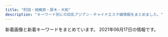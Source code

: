 ```yaml
---
title: "町田・相模原・厚木・大和"
description: "キーワード別にの巨乳アジアン・チャイナエステ嬢情報をまとめました。"
---
```


新着画像と新着キーワードをまとめています。
2021年06月17日の情報です。

<DmmAffiliateIns />
<KeywordTable
  shops={
    [
    {
        "url": "https://elina.estjp.info/",
        "img_links": [
            "https://elina.estjp.info/css/cam01.jpg",
            "https://elina.estjp.info/images/call.png",
            "https://elina.estjp.info/css/staff/staff03.jpg",
            "https://elina.estjp.info/css/staff/staff02.jpg",
            "https://elina.estjp.info/css/m-head.jpg",
            "https://elina.estjp.info/css/staff/staff01.jpg",
            "https://elina.estjp.info/css/m-top04.jpg"
        ],
        "keywords": {
            "90": 1,
            "92": 2,
            "D": 1,
            "E": 2
        },
        "name": "Elina \uff5e\u30a8\u30ea\u30ca\uff5e",
        "station": "\u672c\u539a\u6728\u99c5\u5357\u53e3"
    },
    {
        "url": "http://sakura.fan.bz/",
        "img_links": [
            "http://sakura.fan.bz/images/s_face.png",
            "http://sakura.fan.bz/photos/sites/96/2020/12/2020120203192280.jpg",
            "http://sakura.fan.bz/photos/sites/96/2019/09/2019090502332511.jpg",
            "http://sakura.fan.bz/images/news_bj1.png",
            "http://sakura.fan.bz/images/news_bj3.png",
            "http://sakura.fan.bz/images/info.png",
            "http://sakura.fan.bz/photos/sites/96/2019/11/201911070206265.jpg",
            "http://sakura.fan.bz/photos/sites/96/2019/09/2019090608513621.jpg",
            "http://sakura.fan.bz/photos/sites/96/2019/09/2019090609280369.jpg",
            "http://sakura.fan.bz/photos/sites/96/2019/09/2019090502332739.jpg",
            "http://sakura.fan.bz/photos/sites/96/2019/11/2019112803264378.jpg",
            "http://sakura.fan.bz/images/s_news.png",
            "http://sakura.fan.bz/photos/sites/96/2019/10/2019100401374573.jpg",
            "http://sakura.fan.bz/images/end.png",
            "http://sakura.fan.bz/photos/sites/96/2019/09/2019090502332622.jpg",
            "http://sakura.fan.bz/images/s_staff.png",
            "http://sakura.fan.bz/images/top.jpg",
            "http://sakura.fan.bz/photos/sites/96/2019/12/2019120107502632.jpg"
        ],
        "keywords": {
            "85": 2,
            "D": 18,
            "C": 23,
            "86": 10,
            "83": 4,
            "E": 3,
            "84": 4
        },
        "station": "\u76f8\u6a21\u5927\u91ce\u99c5\u5357\u53e3",
        "name": "\u3055\u304f\u3089"
    },
    {
        "name": "All For You \uff5e\u30aa\u30fc\u30eb\u30fb\u30d5\u30a9\u30fc\u30fb\u30e6\u30fc\uff5e",
        "img_links": [
            "http://foryou.relaxnabi.com/css/nav/nav-006.png",
            "http://foryou.relaxnabi.com/css/nav/nav-004.png",
            "http://foryou.relaxnabi.com/css/top-right01.png",
            "http://foryou.relaxnabi.com/css/nav/nav-002.png",
            "http://foryou.relaxnabi.com/css/nav/nav-001.png",
            "http://foryou.relaxnabi.com/css/baner.jpg",
            "http://foryou.relaxnabi.com/css/staff/staff01.png",
            "http://foryou.relaxnabi.com/css/staff/staff03.png",
            "http://foryou.relaxnabi.com/css/top-right03.png",
            "http://foryou.relaxnabi.com/css/top-right02.png",
            "http://foryou.relaxnabi.com/css/nav/nav-005.png",
            "http://foryou.relaxnabi.com/css/staff/staff02.png",
            "http://foryou.relaxnabi.com/css/nav/nav-003.png",
            "http://foryou.relaxnabi.com/css/tel.png"
        ],
        "url": "http://foryou.relaxnabi.com/",
        "station": "\u672c\u539a\u6728\u99c5\u5357\u53e3",
        "keywords": {
            "87": 1,
            "D": 2,
            "C": 1,
            "89": 2
        }
    },
    {
        "url": "https://hm705.jpn.cm/",
        "station": "JR\u6a4b\u672c\u99c5\u5317\u53e3",
        "img_links": [
            "https://hm705.jpn.cm/images/dian.jpg",
            "https://hm705.jpn.cm/images/end.png",
            "https://hm705.jpn.cm/images/info1.jpg",
            "https://hm705.jpn.cm/photos/sites/37/2020/01/2020012609400388.jpg",
            "https://hm705.jpn.cm/images/blogger.jpg",
            "https://hm705.jpn.cm/images/s_link.jpg",
            "https://hm705.jpn.cm/images/s_staff.jpg",
            "https://hm705.jpn.cm/images/top.jpg",
            "https://hm705.jpn.cm/images/s_blogger.jpg",
            "https://hm705.jpn.cm/images/ac1.jpg",
            "https://hm705.jpn.cm/images/mobile.jpg",
            "https://hm705.jpn.cm/images/s.jpg",
            "https://hm705.jpn.cm/photos/sites/37/2020/12/2020120203142783.jpg",
            "https://hm705.jpn.cm/photos/sites/37/2018/06/2018061903375846.jpg"
        ],
        "name": "\u30ab\u30a8\u30eb\u306e\u5bb6",
        "keywords": {}
    },
    {
        "name": "\u30b9\u30de\u30a4\u30eb",
        "img_links": [
            "http://www.spun.work/img/mari1.jpg",
            "http://www.spun.work/images/int1.png",
            "http://www.spun.work/img/yuki1.jpg",
            "http://www.spun.work/images/sys1.png",
            "http://www.spun.work/images/int2.png",
            "http://www.spun.work/images/5.jpg",
            "http://www.spun.work/images/ta.jpg",
            "http://www.spun.work/images/1.jpg",
            "http://www.spun.work/images/mobile.jpg",
            "http://www.spun.work/img/nana1.jpg",
            "http://www.spun.work/images/head.jpg",
            "http://www.spun.work/images/4.jpg",
            "http://www.spun.work/img/maki1.jpg",
            "http://www.spun.work/images/interior_t.jpg",
            "http://www.spun.work/images/2.jpg",
            "http://www.spun.work/images/line.png",
            "http://www.spun.work/img/yuyu1.jpg",
            "http://www.spun.work/images/info.png",
            "http://www.spun.work/images/3.jpg",
            "http://www.spun.work/images/tel.jpg",
            "http://www.spun.work/images/news.png",
            "http://www.spun.work/images/sys2.png",
            "http://www.spun.work/images/staff_t.jpg"
        ],
        "station": "\u76f8\u6a21\u5927\u91ce\u99c5\u5357\u53e3",
        "url": "http://www.spun.work/",
        "keywords": {}
    },
    {
        "keywords": {
            "E": 1,
            "D": 7,
            "86": 8
        },
        "url": "http://xn--vckg5a5c7c8c1czd.tokyo/",
        "station": "\u5ea7\u9593\u99c5",
        "name": "\u59eb -\u3072\u3081-",
        "img_links": [
            "http://xn--vckg5a5c7c8c1czd.tokyo/images/girl2.png",
            "http://xn--vckg5a5c7c8c1czd.tokyo/images/but5.png",
            "http://xn--vckg5a5c7c8c1czd.tokyo/images/girl6.png",
            "http://xn--vckg5a5c7c8c1czd.tokyo/images/r04.jpg",
            "http://xn--vckg5a5c7c8c1czd.tokyo/images/r03.jpg",
            "http://xn--vckg5a5c7c8c1czd.tokyo/images/girl1.png",
            "http://xn--vckg5a5c7c8c1czd.tokyo/images/but2.png",
            "http://xn--vckg5a5c7c8c1czd.tokyo/images/tit6.jpg",
            "http://xn--vckg5a5c7c8c1czd.tokyo/images/girl10.png",
            "http://xn--vckg5a5c7c8c1czd.tokyo/images/tit2.jpg",
            "http://xn--vckg5a5c7c8c1czd.tokyo/images/tit5.jpg",
            "http://xn--vckg5a5c7c8c1czd.tokyo/images/but3.png",
            "http://xn--vckg5a5c7c8c1czd.tokyo/images/ftb.jpg",
            "http://xn--vckg5a5c7c8c1czd.tokyo/images/girl8.png",
            "http://xn--vckg5a5c7c8c1czd.tokyo/images/r02.jpg",
            "http://xn--vckg5a5c7c8c1czd.tokyo/images/tit3.jpg",
            "http://xn--vckg5a5c7c8c1czd.tokyo/images/head1.jpg",
            "http://xn--vckg5a5c7c8c1czd.tokyo/images/but4.png",
            "http://xn--vckg5a5c7c8c1czd.tokyo/images/but1.png",
            "http://xn--vckg5a5c7c8c1czd.tokyo/images/fbb.jpg",
            "http://xn--vckg5a5c7c8c1czd.tokyo/images/but6.png",
            "http://xn--vckg5a5c7c8c1czd.tokyo/images/tit1.jpg",
            "http://xn--vckg5a5c7c8c1czd.tokyo/images/girl9.png",
            "http://xn--vckg5a5c7c8c1czd.tokyo/images/girl7.png",
            "http://xn--vckg5a5c7c8c1czd.tokyo/images/girl5.png",
            "http://xn--vckg5a5c7c8c1czd.tokyo/images/r01.jpg"
        ]
    },
    {
        "keywords": {
            "89": 1,
            "86": 4,
            "85": 4,
            "D": 5,
            "C": 3
        },
        "name": "\u3086\u304b",
        "url": "http://sh-yuka.work/",
        "img_links": [
            "http://sh-yuka.work/templets/default/picture/504339_f7143674e10f4748b569cd7df1c9af02_mv2(1).png",
            "http://sh-yuka.work/uploads/200629/1-200629151R5E6.jpg",
            "http://sh-yuka.work/uploads/210417/1-21041G62U0222.jpg",
            "http://sh-yuka.work/uploads/210417/1-21041G6224aJ.jpg",
            "http://sh-yuka.work/templets/default/picture/504339_d693404efae04362b04d73de913d8851_mv2_d_2084_2084_s_2.png",
            "http://sh-yuka.work/uploads/201008/1-20100P93R4V3.jpg",
            "http://sh-yuka.work/uploads/200721/1-200H1105351319.jpg",
            "http://sh-yuka.work/templets/default/picture/504339_9994463d0234418bb05113314e8f9a17_mv2_d_4724_7369_s_4_2.png",
            "http://sh-yuka.work/templets/default/picture/504339_7b83b5f415b04665924c4c26f4c5cd27_mv2_d_4812_2043_s_2.png",
            "http://sh-yuka.work/uploads/210424/1-210424134534547.jpg",
            "http://sh-yuka.work/uploads/200108/1-20010QQI61H.jpg",
            "http://sh-yuka.work/uploads/210517/1-21051G42P5518.jpg",
            "http://sh-yuka.work/templets/default/picture/504339_53f4914fb1244a5581c45fbe8fe05e15_mv2_d_2835_2953_s_4_2.png",
            "http://sh-yuka.work/uploads/210601/1-2106010919513T.jpg",
            "http://sh-yuka.work/uploads/190929/1-1Z929192K4454.jpg",
            "http://sh-yuka.work/uploads/190717/1-1ZGG5544L32.jpg",
            "http://sh-yuka.work/uploads/210120/1-21012009301MY.jpg",
            "http://sh-yuka.work/templets/default/picture/504339_042c5bafc5f34692af2ee5e33bdba1e7_mv2.png",
            "http://sh-yuka.work/uploads/200108/1-20010QQ532137.jpg",
            "http://sh-yuka.work/templets/default/picture/504339_9d7e65f16b2c4ad8932aacf9b075d81f_mv2_d_4724_7087_s_4_2.png",
            "http://sh-yuka.work/uploads/210510/1-210510100253c5.jpg",
            "http://sh-yuka.work/uploads/201218/1-20121Q1033GH.jpg",
            "http://sh-yuka.work/templets/default/picture/504339_80887437d74b4abab793825cf10fcfba_mv2_d_2586_2860_s_4_2.png",
            "http://sh-yuka.work/templets/default/picture/close.png",
            "http://sh-yuka.work/templets/default/picture/504339_f7143674e10f4748b569cd7df1c9af02_mv2.png",
            "http://sh-yuka.work/uploads/200728/1-200HQF02J29.jpg",
            "http://sh-yuka.work/templets/default/picture/504339_21227f8954fd409581482fb167a52224_mv2.png",
            "http://sh-yuka.work/uploads/190717/1-1ZGG5550JX.jpg",
            "http://sh-yuka.work/uploads/210607/1-21060F91H12Z.jpg",
            "http://sh-yuka.work/templets/default/picture/504339_24789f5562fa4f088be0b1134410514e_mv2.png",
            "http://sh-yuka.work/templets/default/picture/504339_7edd816c8a6a4b8dafc32c0979bee964_mv2_d_2480_3508_s_4_2.png",
            "http://sh-yuka.work/uploads/210424/1-21042413443T00.jpg",
            "http://sh-yuka.work/uploads/200108/1-20010QQ625439.jpg",
            "http://sh-yuka.work/templets/default/picture/504339_c3603a5d59b54b2793cbf3fbd516de13_mv2.png",
            "http://sh-yuka.work/templets/default/picture/504339_6ac3d0c415404d4caea8f7806efc469e_mv2.png",
            "http://sh-yuka.work/templets/default/picture/504339_81364141ef784efdac0337206b586e85_mv2.png",
            "http://sh-yuka.work/templets/default/picture/504339_7e953fa3f1dd41aea09a25d07159362b_mv2.png",
            "http://sh-yuka.work/uploads/200714/1-200G409461R02.jpg",
            "http://sh-yuka.work/uploads/200930/1-200930103059A0.jpg",
            "http://sh-yuka.work/templets/default/picture/504339_60927e81bc2741dd89c63cce2eeb277d_mv2.png",
            "http://sh-yuka.work/uploads/210615/1-2106150UZ11V.jpg",
            "http://sh-yuka.work/uploads/200706/1-200F614263ab.jpg",
            "http://sh-yuka.work/uploads/210524/1-210524093302645.jpg"
        ],
        "station": "\u4e2d\u592e\u6797\u9593\u99c5\u897f\u53e3"
    },
    {
        "name": "\u30aa\u30a4\u30ebbaby",
        "url": "http://oilbabyest.club/",
        "station": "\u76f8\u6a21\u5927\u91ce\u99c5\u6771\u53e3",
        "keywords": {
            "89": 1,
            "90": 2,
            "92": 1,
            "D": 3,
            "E": 1
        },
        "img_links": [
            "http://oilbabyest.club/css/top-right05.jpg",
            "http://oilbabyest.club/css/m-top-right03.jpg",
            "http://oilbabyest.club/css/staff/staff03-a.png",
            "http://oilbabyest.club/css/m-yejiao.jpg",
            "http://oilbabyest.club/css/m-head01.jpg",
            "http://oilbabyest.club/css/m-top02.jpg",
            "http://oilbabyest.club/css/staff/staff03.png",
            "http://oilbabyest.club/images/call.png",
            "http://oilbabyest.club/css/staff/staff01.png",
            "http://oilbabyest.club/css/m-left.jpg",
            "http://oilbabyest.club/css/m-top-right02.jpg",
            "http://oilbabyest.club/css/staff/staff02-a.png",
            "http://oilbabyest.club/css/top-left01.jpg",
            "http://oilbabyest.club/css/m-top-right04.jpg",
            "http://oilbabyest.club/css/m-right.jpg",
            "http://oilbabyest.club/css/staff/staff04-a.png",
            "http://oilbabyest.club/css/m-top-right01.jpg",
            "http://oilbabyest.club/css/staff/staff02.png",
            "http://oilbabyest.club/css/m-top04.jpg",
            "http://oilbabyest.club/css/staff/staff04.png",
            "http://oilbabyest.club/css/staff/staff01-a.png"
        ]
    },
    {
        "keywords": {
            "89": 1,
            "C": 1,
            "88": 1,
            "86": 1,
            "D": 2
        },
        "name": "Sherry \uff5e\u30b7\u30a7\u30ea\u30fc\uff5e",
        "img_links": [
            "http://sherry.est888.com/css/staff/staff01.jpg",
            "http://sherry.est888.com/css/nav/nav-003.png",
            "http://sherry.est888.com/css/nav/nav-005.png",
            "http://sherry.est888.com/css/nav/nav-006.png",
            "http://sherry.est888.com/css/staff/staff02.jpg",
            "http://sherry.est888.com/css/tel.png",
            "http://sherry.est888.com/css/nav/nav-001.png",
            "http://sherry.est888.com/css/osusume03.jpg",
            "http://sherry.est888.com/css/top03.jpg",
            "http://sherry.est888.com/css/head-change.jpg",
            "http://sherry.est888.com/css/nav/nav-002.png",
            "http://sherry.est888.com/css/staff/staff03.jpg",
            "http://sherry.est888.com/css/nav/nav-004.png"
        ],
        "url": "http://sherry.est888.com/",
        "station": "\u5927\u548c\u99c5\u5357\u53e3"
    },
    {
        "url": "http://ikoi.jpn.vin/",
        "keywords": {},
        "station": "JR\u76f8\u6a21\u539f\u99c5\u5357\u53e3",
        "name": "\u61a9\u3044",
        "img_links": []
    },
    {
        "name": "\u591c\u685c",
        "img_links": [
            "http://www.yozakura-aroma.xyz/images/sys5.jpg",
            "http://www.yozakura-aroma.xyz/images/rina.png",
            "http://www.yozakura-aroma.xyz/images/13.jpg",
            "http://www.yozakura-aroma.xyz/images/index-skr_16.jpg",
            "http://www.yozakura-aroma.xyz/images/index-rin_02.jpg",
            "http://www.yozakura-aroma.xyz/images/nav/nav-t-job.jpg",
            "http://www.yozakura-aroma.xyz/images/13.png",
            "http://www.yozakura-aroma.xyz/images/staff/ami.jpg",
            "http://www.yozakura-aroma.xyz/images/nav/nav-t-sta.jpg",
            "http://www.yozakura-aroma.xyz/images/index-rin_04.jpg",
            "http://www.yozakura-aroma.xyz/images/shop/rl1.jpg",
            "http://www.yozakura-aroma.xyz/images/1.jpg",
            "http://www.yozakura-aroma.xyz/images/staff/meijia.jpg",
            "http://www.yozakura-aroma.xyz/images/7a.jpg",
            "http://www.yozakura-aroma.xyz/images/527385908605281370.jpg",
            "http://www.yozakura-aroma.xyz/images/shop/rl3.jpg",
            "http://www.yozakura-aroma.xyz/images/nav/nav-t-sys.jpg",
            "http://www.yozakura-aroma.xyz/images/3.jpg",
            "http://www.yozakura-aroma.xyz/images/staff/hidomi.png"
        ],
        "station": "\u6d77\u8001\u540d\u99c5\u6771\u53e3",
        "keywords": {},
        "url": "http://www.yozakura-aroma.xyz/"
    },
    {
        "img_links": [
            "http://piutyor.xyz/static/picture/cam02.jpg",
            "http://piutyor.xyz/static/picture/nav-005.png",
            "http://piutyor.xyz/uploads/210417/1-21041G0043bS.jpg",
            "http://piutyor.xyz/images/bannar01.png",
            "http://piutyor.xyz/static/picture/baner.jpg",
            "http://piutyor.xyz/uploads/210505/1-210505144F62D.jpg",
            "http://piutyor.xyz/static/picture/tel.png",
            "http://piutyor.xyz/uploads/210616/1-210616164PDM.jpg",
            "http://piutyor.xyz/uploads/210605/1-210605144201L7.jpg",
            "http://piutyor.xyz/static/picture/top-right03.png",
            "http://piutyor.xyz/static/picture/nav-001.png",
            "http://piutyor.xyz/static/picture/top-right001.png",
            "http://piutyor.xyz/static/picture/nav-003.png",
            "http://piutyor.xyz/uploads/210605/1-21060514394UC.jpg",
            "http://piutyor.xyz/static/picture/nav-004.png",
            "http://piutyor.xyz/static/picture/nav-002.png",
            "http://piutyor.xyz/static/picture/nav-006.png",
            "http://piutyor.xyz/images/bannar02.png"
        ],
        "name": "\u30b8\u30e3\u30b9\u30df\u30f3",
        "station": "\u672c\u539a\u6728\u99c5\u5317\u53e3",
        "keywords": {
            "C": 4,
            "D": 1,
            "86": 1,
            "88": 1,
            "82": 1,
            "\u4e73": 1,
            "89": 2
        },
        "url": "http://piutyor.xyz/"
    },
    {
        "station": "\u672c\u539a\u6728\u99c5\u5317\u53e3",
        "keywords": {},
        "img_links": [
            "http://onshin.xyz/_src/39571178/img20200212123750825675.jpg",
            "http://onshin.xyz/_src/39571220/img20200212123842969058.jpg",
            "http://onshin.xyz/_src/38965878/wechatimg47.jpg",
            "http://onshin.xyz/_src/39571056/img20200212123918630367.jpg",
            "http://onshin.xyz/_src/38965827/img20200212123452130136.jpg",
            "http://onshin.xyz/_src/39571193/point_blur_jan292021_170857.jpg",
            "http://onshin.xyz/_src/38965758/s1.jpg",
            "http://onshin.xyz/_src/38965834/sign.png",
            "http://onshin.xyz/_src/38965860/conbaner.png",
            "http://onshin.xyz/_src/39627767/wx00020211-183028%402x.png",
            "http://onshin.xyz/_src/38965872/wechatimg51.jpg",
            "http://onshin.xyz/_src/38965769/sign.png",
            "http://onshin.xyz/_src/39571022/img20200212123750825675.jpg",
            "http://onshin.xyz/_src/38965809/sign.png",
            "http://onshin.xyz/_src/38965842/img20200212123402999347.jpg",
            "http://onshin.xyz/_src/39571190/point_blur_jan292021_170857.jpg",
            "http://onshin.xyz/_src/39571052/img20200212123842969058.jpg",
            "http://onshin.xyz/_src/38965805/img20200212123452130136.jpg",
            "http://onshin.xyz/_src/39571217/img20200212123842969058.jpg",
            "http://onshin.xyz/_src/39571115/img20200212123605950636.jpg",
            "http://onshin.xyz/_src/39570591/img20200212123605950636.jpg",
            "http://onshin.xyz/_src/39571180/img20200212123750825675.jpg",
            "http://onshin.xyz/_src/38965843/img20200212123402999347.jpg",
            "http://onshin.xyz/_src/39571055/img20200212123918630367.jpg",
            "http://onshin.xyz/_src/39571233/img20200212123918630367.jpg",
            "http://onshin.xyz/_src/38965813/staffgallery.png",
            "http://onshin.xyz/_src/39571114/img20200212123605950636.jpg",
            "http://onshin.xyz/_src/38965818/sign.png",
            "http://onshin.xyz/_src/38965821/sign.png",
            "http://onshin.xyz/_src/39571191/point_blur_jan292021_170857.jpg",
            "http://onshin.xyz/_src/39571141/wechatimg270.jpg",
            "http://onshin.xyz/_src/39571023/img20200212123750825675.jpg",
            "http://onshin.xyz/_src/39571177/img20200212123750825675.jpg",
            "http://onshin.xyz/_src/39571116/img20200212123605950636.jpg",
            "http://onshin.xyz/_src/38965874/wechatimg48.jpg",
            "http://onshin.xyz/_src/38965847/img20200212123402999347.jpg",
            "http://onshin.xyz/_src/38965857/s4.jpg",
            "http://onshin.xyz/_src/38965856/s4.jpg",
            "http://onshin.xyz/_src/38965786/sign.png",
            "http://onshin.xyz/_src/38965870/wechatimg46.jpg",
            "http://onshin.xyz/_src/39647637/cam2.jpg",
            "http://onshin.xyz/_src/39571231/img20200212123918630367.jpg",
            "http://onshin.xyz/_src/38965784/navi_09.png",
            "http://onshin.xyz/_src/39571005/img20200212123720046544.jpg",
            "http://onshin.xyz/_src/39571179/img20200212123750825675.jpg",
            "http://onshin.xyz/_src/38965782/navi_07.png",
            "http://onshin.xyz/_src/39647639/cam2.jpg",
            "http://onshin.xyz/_src/38965789/sign.png",
            "http://onshin.xyz/_src/38965780/navi_05.png",
            "http://onshin.xyz/_src/39571219/img20200212123842969058.jpg",
            "http://onshin.xyz/_src/38965837/sign.png",
            "http://onshin.xyz/_src/39648933/wechatimg270.jpg",
            "http://onshin.xyz/_src/39571162/img20200212123720046544.jpg",
            "http://onshin.xyz/_src/38965770/sign.png",
            "http://onshin.xyz/_src/39571026/point_blur_jan292021_170857.jpg",
            "http://onshin.xyz/_src/38965771/conbaner.png",
            "http://onshin.xyz/_src/39571142/wechatimg269_20200209155042881.jpg",
            "http://onshin.xyz/_src/39570590/img20200212123605950636.jpg",
            "http://onshin.xyz/_src/38965826/img20200212123452130136.jpg",
            "http://onshin.xyz/_src/39571163/img20200212123720046544.jpg",
            "http://onshin.xyz/_src/38965759/s2.jpg",
            "http://onshin.xyz/_src/39571218/img20200212123842969058.jpg",
            "http://onshin.xyz/_src/39571027/point_blur_jan292021_170857.jpg",
            "http://onshin.xyz/_src/39648932/wechatimg269_20200209155042881.jpg",
            "http://onshin.xyz/_src/38965766/now.jpg",
            "http://onshin.xyz/_src/38965767/now.jpg",
            "http://onshin.xyz/_src/39571146/wechatimg269_20200209155042881.jpg",
            "http://onshin.xyz/_src/38965849/img20200212123452130136.jpg",
            "http://onshin.xyz/_src/38965850/img20200212123452130136.jpg",
            "http://onshin.xyz/_src/38965795/sign.png",
            "http://onshin.xyz/_src/38965854/s2.jpg",
            "http://onshin.xyz/_src/38965812/sign.png",
            "http://onshin.xyz/_src/38965864/time.png",
            "http://onshin.xyz/_src/39571165/img20200212123720046544.jpg",
            "http://onshin.xyz/_src/39571145/wechatimg269_20200209155042881.jpg",
            "http://onshin.xyz/_src/38965845/img20200212123402999347.jpg",
            "http://onshin.xyz/_src/38965868/wechatimg52.jpg",
            "http://onshin.xyz/_src/38965844/img20200212123402999347.jpg",
            "http://onshin.xyz/_src/38965798/sign.png",
            "http://onshin.xyz/_src/39571051/img20200212123842969058.jpg",
            "http://onshin.xyz/_src/39571117/img20200212123605950636.jpg",
            "http://onshin.xyz/_src/38965778/navi_03.png",
            "http://onshin.xyz/_src/38965848/img20200212123402999347.jpg",
            "http://onshin.xyz/_src/38965886/re.png",
            "http://onshin.xyz/_src/39571232/img20200212123918630367.jpg",
            "http://onshin.xyz/_src/39571192/point_blur_jan292021_170857.jpg",
            "http://onshin.xyz/_src/38965884/wechatimg89089a3d49ce9555a298149aea23d992.jpg",
            "http://onshin.xyz/_src/38965804/img20200212123452130136.jpg",
            "http://onshin.xyz/_src/38965760/s3.jpg",
            "http://onshin.xyz/_src/38965876/wechatimg49.jpg",
            "http://onshin.xyz/_src/39571004/img20200212123720046544.jpg",
            "http://onshin.xyz/_src/38965855/s3.jpg",
            "http://onshin.xyz/_src/39571234/img20200212123918630367.jpg",
            "http://onshin.xyz/_src/39571164/img20200212123720046544.jpg",
            "http://onshin.xyz/_src/38965853/s1.jpg"
        ],
        "url": "http://onshin.xyz/",
        "name": "\u695a\u3005"
    },
    {
        "name": "MISS YOU",
        "url": "http://koukoku.xyz/missyou/",
        "station": "\u4e2d\u592e\u6797\u9593\u99c5\u5317\u53e3",
        "keywords": {
            "C": 2,
            "E": 1,
            "87": 1,
            "90": 1,
            "88": 1
        },
        "img_links": [
            "http://koukoku.xyz/missyou/css/nav/nav-004.jpg",
            "http://koukoku.xyz/missyou/css/nav/nav-001.jpg",
            "http://koukoku.xyz/missyou/css/nav/nav-003.jpg",
            "http://koukoku.xyz/missyou/css/nav/nav-006.jpg",
            "http://koukoku.xyz/missyou/css/staff/staff01.jpg",
            "http://koukoku.xyz/missyou/css/staff/staff02.jpg",
            "http://koukoku.xyz/missyou/css/nav/nav-005.jpg",
            "http://koukoku.xyz/missyou/css/top-left02.jpg",
            "http://koukoku.xyz/missyou/css/cam01.jpg",
            "http://koukoku.xyz/missyou/css/staff/staff03.jpg",
            "http://koukoku.xyz/missyou/css/baner.jpg",
            "http://koukoku.xyz/missyou/css/osusume02.jpg",
            "http://koukoku.xyz/missyou/css/nav/nav-002.jpg",
            "http://koukoku.xyz/missyou/css/tel.png"
        ]
    },
    {
        "url": "http://wuraralu.xyz/",
        "img_links": [
            "http://wuraralu.xyz/static/picture/room2.jpg",
            "http://wuraralu.xyz/static/picture/news.png",
            "http://wuraralu.xyz/static/picture/s1.jpg",
            "http://wuraralu.xyz/static/picture/mobile.jpg",
            "http://wuraralu.xyz/static/picture/s3.jpg",
            "http://wuraralu.xyz/static/picture/room3.jpg",
            "http://wuraralu.xyz/static/picture/s_staff.png",
            "http://wuraralu.xyz/static/picture/room4.jpg",
            "http://wuraralu.xyz/static/picture/room1.jpg",
            "http://wuraralu.xyz/uploads/210419/1-210419161230J4.jpg",
            "http://wuraralu.xyz/uploads/210419/1-2104191613213I.jpg",
            "http://wuraralu.xyz/uploads/210419/1-210419161210I4.jpg",
            "http://wuraralu.xyz/static/picture/top.png"
        ],
        "name": "\u30e6\u30ea\u30ab",
        "keywords": {},
        "station": "\u5c0f\u7530\u6025\u76f8\u6a21\u539f\u99c5\u5357\u53e3"
    },
    {
        "url": "http://yobisaki.work/",
        "keywords": {
            "86": 4,
            "89": 4,
            "88": 5,
            "84": 2,
            "90": 4
        },
        "station": "\u5c0f\u7530\u6025\u76f8\u6a21\u539f\u99c5\u5317\u53e3",
        "img_links": [
            "http://yobisaki.work/_src/18214086/wechatimg169.jpg",
            "http://yobisaki.work/_src/18214396/wechatimg1025.jpg",
            "http://yobisaki.work/_src/53888778/wechatimg316.jpg",
            "http://yobisaki.work/_src/18214352/sign.png",
            "http://yobisaki.work/_src/18214174/index_099.png",
            "http://yobisaki.work/_src/53871199/wx00030303-181827%402x.jpg",
            "http://yobisaki.work/_src/18214297/1.png",
            "http://yobisaki.work/_src/18214386/wx00030303-181542%402x.png",
            "http://yobisaki.work/_src/18214236/index_099.png",
            "http://yobisaki.work/_src/18214301/3.png",
            "http://yobisaki.work/_src/22587999/wechatimg1025.jpg",
            "http://yobisaki.work/_src/18214308/7261563932146_.pic_hd.jpg",
            "http://yobisaki.work/_src/18214133/qr.png",
            "http://yobisaki.work/_src/18214287/navi_02.png",
            "http://yobisaki.work/_src/18214387/wx00030303-181827%402x.jpg",
            "http://yobisaki.work/_src/21626747/wechatimg1029.jpg",
            "http://yobisaki.work/_src/18214305/5.png",
            "http://yobisaki.work/_src/18214388/wechatimg1026.jpg",
            "http://yobisaki.work/_src/18214090/tall.png",
            "http://yobisaki.work/_src/56328337/wechatimg316.jpg",
            "http://yobisaki.work/_src/53914760/wx00030303-181542%402x.png",
            "http://yobisaki.work/_src/22159991/wechatimg1028.jpg",
            "http://yobisaki.work/_src/18214162/82e082e02.jpg",
            "http://yobisaki.work/_src/53915649/wechatimg1030.jpg",
            "http://yobisaki.work/_src/56328454/tall.png",
            "http://yobisaki.work/_src/53914410/wechatimg1028.jpg",
            "http://yobisaki.work/_src/56328435/wechatimg169.jpg",
            "http://yobisaki.work/_src/18214309/1.jpg",
            "http://yobisaki.work/_src/53915652/wechatimg1029.jpg",
            "http://yobisaki.work/_src/18214161/tall.png",
            "http://yobisaki.work/_src/18214223/tall.png",
            "http://yobisaki.work/_src/21479347/tall.png",
            "http://yobisaki.work/_src/53915422/wechatimg1028.jpg",
            "http://yobisaki.work/_src/56328343/wechatimg169.jpg",
            "http://yobisaki.work/_src/18214291/navi_04.png",
            "http://yobisaki.work/_src/53915421/wechatimg1027.jpg",
            "http://yobisaki.work/_src/18214224/wechatimg1028.jpg",
            "http://yobisaki.work/_src/56328341/wechatimg169.jpg",
            "http://yobisaki.work/_src/19665050/wx00030303-181621%402x.png",
            "http://yobisaki.work/_src/53914758/wx00030303-181542%402x.png",
            "http://yobisaki.work/_src/18214148/img20210303114743763025.png",
            "http://yobisaki.work/_src/18214091/tall.png",
            "http://yobisaki.work/_src/18214393/wx00030303-181605%402x.png",
            "http://yobisaki.work/_src/18214087/wechatimg169.jpg",
            "http://yobisaki.work/_src/53930944/navi_06.png",
            "http://yobisaki.work/_src/18214303/4.png",
            "http://yobisaki.work/_src/21626748/wechatimg1029.jpg",
            "http://yobisaki.work/_src/18214307/4.jpg",
            "http://yobisaki.work/_src/53888785/wechatimg316.jpg",
            "http://yobisaki.work/_src/18214132/qr.png",
            "http://yobisaki.work/_src/18214085/sign.png",
            "http://yobisaki.work/_src/18214366/index_099.png",
            "http://yobisaki.work/_src/21479365/index_099.png",
            "http://yobisaki.work/_src/53888779/wechatimg316.jpg",
            "http://yobisaki.work/_src/56328461/wechatimg169.jpg",
            "http://yobisaki.work/_src/18214153/index_09.png",
            "http://yobisaki.work/_src/56328446/index_099.png",
            "http://yobisaki.work/_src/18214150/4.png",
            "http://yobisaki.work/_src/18214353/tall.png",
            "http://yobisaki.work/_src/21479344/sign.png",
            "http://yobisaki.work/_src/53915423/wechatimg1028.jpg",
            "http://yobisaki.work/_src/18214289/navi_03.png",
            "http://yobisaki.work/_src/53916235/20210304_164336.jpg",
            "http://yobisaki.work/_src/18214089/img20210303114743763025.png",
            "http://yobisaki.work/_src/18214285/navi_01.png",
            "http://yobisaki.work/_src/53915775/20210304_165155.jpg",
            "http://yobisaki.work/_src/18214293/navi_05.png",
            "http://yobisaki.work/_src/53915771/20210304_165454.jpg",
            "http://yobisaki.work/_src/22587998/wechatimg1025.jpg",
            "http://yobisaki.work/_src/53915650/wechatimg1030.jpg",
            "http://yobisaki.work/_src/18214100/index_09.png",
            "http://yobisaki.work/_src/21479345/82e082e02.jpg",
            "http://yobisaki.work/_src/53914417/wechatimg1030.jpg",
            "http://yobisaki.work/_src/18214389/wechatimg1026.jpg",
            "http://yobisaki.work/_src/53914389/wechatimg1025.jpg",
            "http://yobisaki.work/_src/53915651/wechatimg1029.jpg",
            "http://yobisaki.work/_src/53888784/wechatimg316.jpg",
            "http://yobisaki.work/_src/18214222/sign.png",
            "http://yobisaki.work/_src/53915785/20210304_164956.jpg",
            "http://yobisaki.work/_src/18214160/sign.png",
            "http://yobisaki.work/_src/53915787/20210304_164800.jpg",
            "http://yobisaki.work/_src/18214395/wechatimg1025.jpg",
            "http://yobisaki.work/_src/56328427/sign.png",
            "http://yobisaki.work/_src/18214299/2.png",
            "http://yobisaki.work/_src/53915420/wechatimg1027.jpg",
            "http://yobisaki.work/_src/56328336/wechatimg316.jpg",
            "http://yobisaki.work/_src/56328344/wechatimg169.jpg",
            "http://yobisaki.work/_src/22159990/wechatimg1028.jpg",
            "http://yobisaki.work/_src/56328434/wechatimg169.jpg"
        ],
        "name": "\u3089\u304f\u3089\u304f"
    },
    {
        "name": "Nance",
        "keywords": {},
        "url": "http://nancy.est888.com/",
        "img_links": [
            "http://nancy.est888.com/css/staff/staff01.jpg",
            "http://nancy.est888.com/css/top02.jpg",
            "http://nancy.est888.com/images/call.png",
            "http://nancy.est888.com/css/top03.jpg",
            "http://nancy.est888.com/css/osusume01.jpg",
            "http://nancy.est888.com/css/foot.jpg",
            "http://nancy.est888.com/css/top01.jpg",
            "http://nancy.est888.com/css/staff/staff02.jpg",
            "http://nancy.est888.com/css/staff/staff03.jpg",
            "http://nancy.est888.com/css/m-head.jpg",
            "http://nancy.est888.com/css/osusume02.jpg",
            "http://nancy.est888.com/css/osusume03.jpg"
        ],
        "station": "\u5927\u548c\u99c5\u5357\u53e3"
    },
    {
        "name": "\u521d\u306e\u8449",
        "url": "http://shonoyou.me-es.com/",
        "keywords": {},
        "img_links": [
            "http://shonoyou.me-es.com/images/index_25.jpg",
            "http://shonoyou.me-es.com/images/index_19.jpg",
            "http://shonoyou.me-es.com/images/index_03.jpg",
            "http://shonoyou.me-es.com/images/info.jpg",
            "http://shonoyou.me-es.com/images/rec_10.jpg",
            "http://shonoyou.me-es.com/images/index_07.jpg",
            "http://shonoyou.me-es.com/images/index_11.jpg",
            "http://shonoyou.me-es.com/images/index_02.jpg",
            "http://shonoyou.me-es.com/images/index_22.jpg",
            "http://shonoyou.me-es.com/images/index_17.jpg",
            "http://shonoyou.me-es.com/images/index_27.jpg",
            "http://shonoyou.me-es.com/images/index_04.jpg",
            "http://shonoyou.me-es.com/girl/00.jpg",
            "http://shonoyou.me-es.com/images/index_14.jpg",
            "http://shonoyou.me-es.com/images/info_10.jpg",
            "http://shonoyou.me-es.com/images/index_06.jpg",
            "http://shonoyou.me-es.com/girl/012.jpg",
            "http://shonoyou.me-es.com/images/index_21.jpg",
            "http://shonoyou.me-es.com/girl/09.jpg",
            "http://shonoyou.me-es.com/images/index_16.jpg",
            "http://shonoyou.me-es.com/images/staff_10.jpg",
            "http://shonoyou.me-es.com/images/index_10.jpg",
            "http://shonoyou.me-es.com/images/index_24.jpg",
            "http://shonoyou.me-es.com/images/index_20.jpg",
            "http://shonoyou.me-es.com/girl/018.jpg",
            "http://shonoyou.me-es.com/images/index_05.jpg",
            "http://shonoyou.me-es.com/images/top.jpg",
            "http://shonoyou.me-es.com/images/index_09.jpg",
            "http://shonoyou.me-es.com/images/index_12.jpg",
            "http://shonoyou.me-es.com/images/rec.jpg",
            "http://shonoyou.me-es.com/images/top2.jpg"
        ],
        "station": "\u5ea7\u9593\u99c5\u897f\u53e3"
    },
    {
        "name": "Soft girl",
        "keywords": {
            "D": 1,
            "89": 1,
            "92": 1,
            "88": 1,
            "E": 2
        },
        "station": "JR\u753a\u7530\u99c5\u5317\u53e3",
        "url": "https://soft.estjp.info/",
        "img_links": [
            "https://soft.estjp.info/css/head01.jpg",
            "https://soft.estjp.info/css/01.jpg",
            "https://soft.estjp.info/css/nav/nav-006.jpg",
            "https://soft.estjp.info/css/foot-tel01.png",
            "https://soft.estjp.info/css/nav/nav-003.jpg",
            "https://soft.estjp.info/css/osusume02.jpg",
            "https://soft.estjp.info/css/staff/staff02.jpg",
            "https://soft.estjp.info/css/nav/nav-002.jpg",
            "https://soft.estjp.info/css/nav/nav-005.jpg",
            "https://soft.estjp.info/css/baner.jpg",
            "https://soft.estjp.info/css/staff/staff01.jpg",
            "https://soft.estjp.info/css/staff/staff03.jpg",
            "https://soft.estjp.info/css/top-right002.jpg",
            "https://soft.estjp.info/css/nav/nav-001.jpg",
            "https://soft.estjp.info/css/nav/nav-004.jpg"
        ]
    },
    {
        "img_links": [
            "http://sweety-est.net/img/tel2.png",
            "http://sweety-est.net/img/cg03.jpg",
            "http://sweety-est.net/img/m3.png",
            "http://sweety-est.net/img/tit1.png",
            "http://sweety-est.net/img/cg05.jpg",
            "http://sweety-est.net/img/slide2-3.jpg",
            "http://sweety-est.net/img/cg06.jpg",
            "http://sweety-est.net/img/tit6.png",
            "http://sweety-est.net/img/cp-desc1sp.png",
            "http://sweety-est.net/img/slide2-1.jpg",
            "http://sweety-est.net/img/m5.png",
            "http://sweety-est.net/img/m4.png",
            "http://sweety-est.net/img/m6.png",
            "http://sweety-est.net/img/tit2.png",
            "http://sweety-est.net/img/phone.png",
            "http://sweety-est.net/img/cp-desc1.png",
            "http://sweety-est.net/img/m2.png",
            "http://sweety-est.net/img/slide2-4.jpg",
            "http://sweety-est.net/img/open.png",
            "http://sweety-est.net/img/cg01.jpg",
            "http://sweety-est.net/img/m1.png",
            "http://sweety-est.net/img/tit3.png",
            "http://sweety-est.net/img/cg02.jpg",
            "http://sweety-est.net/img/tit4.png",
            "http://sweety-est.net/img/toph.png",
            "http://sweety-est.net/img/slide2-2.jpg",
            "http://sweety-est.net/img/h1.png",
            "http://sweety-est.net/img/tit5.png",
            "http://sweety-est.net/img/cg04.jpg"
        ],
        "name": "Milky",
        "keywords": {
            "E": 21,
            "D": 21
        },
        "station": "JR\u753a\u7530\u99c5\u5357\u53e3",
        "url": "http://sweety-est.net/"
    },
    {
        "url": "http://www.aimu.iesjp.com/",
        "station": "\u4e2d\u592e\u6797\u9593\u99c5",
        "img_links": [
            "http://www.aimu.iesjp.com/images/index_04.jpg",
            "http://www.aimu.iesjp.com/images/index_21.jpg",
            "http://www.aimu.iesjp.com/images/index_09.jpg",
            "http://www.aimu.iesjp.com/files/004.jpg",
            "http://www.aimu.iesjp.com/files/002-03.jpg",
            "http://www.aimu.iesjp.com/files/003-03.jpg",
            "http://www.aimu.iesjp.com/images/index_22.jpg",
            "http://www.aimu.iesjp.com/files/002.jpg",
            "http://www.aimu.iesjp.com/images/footer.jpg",
            "http://www.aimu.iesjp.com/files/006.jpg",
            "http://www.aimu.iesjp.com/files/006-02.jpg",
            "http://www.aimu.iesjp.com/files/005-02.jpg",
            "http://www.aimu.iesjp.com/images/index_06.jpg",
            "http://www.aimu.iesjp.com/images/index_08.jpg",
            "http://www.aimu.iesjp.com/files/003-02.jpg",
            "http://www.aimu.iesjp.com/images/index_18.jpg",
            "http://www.aimu.iesjp.com/images/index_11.jpg",
            "http://www.aimu.iesjp.com/files/006-03.jpg",
            "http://www.aimu.iesjp.com/files/004-02.jpg",
            "http://www.aimu.iesjp.com/images/index_13.jpg",
            "http://www.aimu.iesjp.com/files/002-02.jpg",
            "http://www.aimu.iesjp.com/files/001-02.jpg",
            "http://www.aimu.iesjp.com/files/001-03.jpg",
            "http://www.aimu.iesjp.com/images/index_23.jpg",
            "http://www.aimu.iesjp.com/images/index_12.jpg",
            "http://www.aimu.iesjp.com/images/index_16.jpg",
            "http://www.aimu.iesjp.com/files/001.jpg",
            "http://www.aimu.iesjp.com/images/index_07.jpg",
            "http://www.aimu.iesjp.com/files/005.jpg",
            "http://www.aimu.iesjp.com/images/index_05.jpg",
            "http://www.aimu.iesjp.com/images/index_19.jpg",
            "http://www.aimu.iesjp.com/images/index_03.jpg",
            "http://www.aimu.iesjp.com/files/005-03.jpg",
            "http://www.aimu.iesjp.com/files/003.jpg",
            "http://www.aimu.iesjp.com/images/backlistbtn.png",
            "http://www.aimu.iesjp.com/files/004-03.jpg",
            "http://www.aimu.iesjp.com/images/header.jpg"
        ],
        "name": "Aimu\uff5e\u30a2\u30a4\u30e0\uff5e",
        "keywords": {
            "86": 1,
            "88": 1,
            "E": 1,
            "87": 4,
            "D": 4,
            "C": 1
        }
    },
    {
        "station": "JR\u753a\u7530\u99c5",
        "url": "http://yikoi.work/",
        "keywords": {},
        "img_links": [
            "http://yikoi.work/sp/images/int1.png",
            "http://yikoi.work/sp/img/nene1.jpg",
            "http://yikoi.work/images/4.jpg",
            "http://yikoi.work/sp/img/rao1.jpg",
            "http://yikoi.work/img/rika1.jpg",
            "http://yikoi.work/sp/menu/top.jpg",
            "http://yikoi.work/sp/images/head.jpg",
            "http://yikoi.work/images/5.jpg",
            "http://yikoi.work/sp/images/tg.jpg",
            "http://yikoi.work/sp/staff/rika.jpg",
            "http://yikoi.work/images/sys2.jpg",
            "http://yikoi.work/img/kana1.jpg",
            "http://yikoi.work/sp/images/interior_t.jpg",
            "http://yikoi.work/img/sakura1.jpg",
            "http://yikoi.work/images/interior_t.png",
            "http://yikoi.work/sp/images/int2.jpg",
            "http://yikoi.work/sp/images/sys2.jpg",
            "http://yikoi.work/sp/staff/mimi.jpg",
            "http://yikoi.work/images/rec1.png",
            "http://yikoi.work/sp/staff/mei.jpg",
            "http://yikoi.work/sp/img/kana1.jpg",
            "http://yikoi.work/images/head.jpg",
            "http://yikoi.work/images/sys1.jpg",
            "http://yikoi.work/images/3.jpg",
            "http://yikoi.work/sp/images/tel.jpg",
            "http://yikoi.work/img/nene1.jpg",
            "http://yikoi.work/sp/staff/rao.jpg",
            "http://yikoi.work/sp/img/sakura1.jpg",
            "http://yikoi.work/sp/images/sys3.png",
            "http://yikoi.work/sp/images/sisu.jpg",
            "http://yikoi.work/sp/images/info.jpg",
            "http://yikoi.work/sp/images/int2.png",
            "https://m-este.com/wp-content/uploads/2020/12/\u0083\u0081\u0083\u0093\u0083G\u0083XC\u0083\u0081\u0083\u009388.png",
            "http://yikoi.work/sp/images/news_t.jpg",
            "http://yikoi.work/img/mei1.jpg",
            "http://yikoi.work/sp/images/rec2.jpg",
            "http://yikoi.work/images/news_t.jpg",
            "http://yikoi.work/sp/staff/nene.jpg",
            "http://yikoi.work/sp/images/rec1.jpg",
            "http://yikoi.work/sp/images/sisu_t.jpg",
            "http://yikoi.work/sp/images/int5.jpg",
            "http://yikoi.work/images/2.jpg",
            "http://yikoi.work/images/int1.png",
            "http://yikoi.work/images/int2.png",
            "http://yikoi.work/sp/menu/staff.jpg",
            "http://yikoi.work/sp/images/footer.png",
            "http://yikoi.work/images/rec2.png",
            "http://yikoi.work/sp/staff/kana.jpg",
            "http://yikoi.work/sp/images/int4.jpg",
            "http://yikoi.work/images/sys3.png",
            "http://yikoi.work/sp/img/rika1.jpg",
            "http://yikoi.work/sp/staff/sakura.jpg",
            "http://yikoi.work/sp/img/mimi1.jpg",
            "http://yikoi.work/images/1.jpg",
            "http://yikoi.work/images/mobile.jpg",
            "http://yikoi.work/sp/images/int3.jpg",
            "http://yikoi.work/sp/img/mei1.jpg",
            "http://yikoi.work/images/sm.jpg",
            "http://yikoi.work/images/6.jpg",
            "http://yikoi.work/img/mimi1.jpg",
            "http://yikoi.work/images/sisu.png",
            "http://yikoi.work/images/staff_t.png",
            "http://yikoi.work/images/line.png",
            "http://yikoi.work/sp/images/sys1.jpg",
            "http://yikoi.work/images/7.jpg",
            "http://yikoi.work/img/rao1.jpg",
            "http://yikoi.work/sp/images/staff_t.jpg"
        ],
        "name": "\u61a9 \uff5eikoi\uff5e"
    },
    {
        "img_links": [
            "http://www.crossi.xyz/uploads/190920/1-1Z920134SY60.jpg",
            "http://www.crossi.xyz/uploads/201202/1-201202124933147.jpg",
            "http://www.crossi.xyz/uploads/191122/1-191122162430591.jpg",
            "http://www.crossi.xyz/uploads/200403/1-200403124524956.jpg",
            "http://www.crossi.xyz/uploads/190920/1-1Z920134U1939.jpg",
            "http://www.crossi.xyz/uploads/200612/1-200612160S0B8.jpg",
            "http://www.crossi.xyz/uploads/201102/1-201102150K9453.jpg",
            "http://www.crossi.xyz/uploads/allimg/180801/1-1PP1091925J2.jpg",
            "http://www.crossi.xyz/templets/default/picture/news.jpg",
            "http://www.crossi.xyz/uploads/210111/1-2101111429551G.jpg",
            "http://www.crossi.xyz/uploads/180905/1-1PZ515095RN.jpg",
            "http://www.crossi.xyz/uploads/210111/1-210111143025433.jpg",
            "http://www.crossi.xyz/uploads/200706/1-200F6134600642.jpg",
            "http://www.crossi.xyz/uploads/191217/1-19121F95615334.jpg",
            "http://www.crossi.xyz/uploads/201228/1-20122Q4191LP.jpg",
            "http://www.crossi.xyz/templets/default/picture/staff_t.jpg",
            "http://www.crossi.xyz/uploads/180906/1-1PZ60934021N.jpg",
            "http://www.crossi.xyz/templets/default/picture/int1.png",
            "http://www.crossi.xyz/uploads/200529/1-2005291A543193.jpg",
            "http://www.crossi.xyz/uploads/201102/1-201102150J3926.jpg",
            "http://www.crossi.xyz/uploads/201228/1-20122Q41943338.jpg",
            "http://www.crossi.xyz/uploads/201127/1-20112G53930U0.jpg",
            "http://www.crossi.xyz/uploads/200403/1-200403124533327.jpg",
            "http://www.crossi.xyz/templets/default/picture/tt.jpg",
            "http://www.crossi.xyz/templets/default/picture/interior_t.jpg",
            "http://www.crossi.xyz/uploads/210531/1-2105311P252G9.jpg",
            "http://www.crossi.xyz/templets/default/picture/rec1.png",
            "http://www.crossi.xyz/uploads/210325/1-210325125H1R5.jpg",
            "http://www.crossi.xyz/uploads/200529/1-2005291A551629.jpg",
            "http://www.crossi.xyz/uploads/201127/1-20112G53913193.jpg",
            "http://www.crossi.xyz/uploads/190925/1-1Z9251500315P.jpg",
            "http://www.crossi.xyz/uploads/190925/1-1Z925145924H3.jpg",
            "http://www.crossi.xyz/uploads/allimg/180731/1-1PI1145244194.jpg",
            "http://www.crossi.xyz/uploads/191217/1-19121F95I5240.jpg",
            "http://www.crossi.xyz/uploads/210325/1-210325125I5218.jpg",
            "http://www.crossi.xyz/uploads/191106/1-191106100051532.jpg",
            "http://www.crossi.xyz/uploads/200706/1-200F613453VR.jpg",
            "http://www.crossi.xyz/uploads/191016/1-191016134K2213.jpg",
            "http://www.crossi.xyz/uploads/200612/1-200612160U52W.jpg",
            "http://www.crossi.xyz/uploads/201202/1-201202124950B1.jpg",
            "http://www.crossi.xyz/uploads/210531/1-2105311P303616.jpg"
        ],
        "station": "\u672c\u539a\u6728\u99c5\u6771\u53e3",
        "name": "\u30d4\u30e5\u30a2\u30cf\u30fc\u30c8",
        "keywords": {},
        "url": "http://www.crossi.xyz/"
    },
    {
        "img_links": [
            "http://soapaqzmn.xyz/uploads/201222/1-20122210352a24.jpg",
            "http://soapaqzmn.xyz/uploads/210201/1-21020110542c38.jpg",
            "http://soapaqzmn.xyz/uploads/210201/1-210201103Q0523.jpg",
            "http://soapaqzmn.xyz/uploads/210428/1-21042QK42K06.jpg",
            "http://soapaqzmn.xyz/picture/news.png",
            "http://soapaqzmn.xyz/uploads/210428/1-21042QK35b45.jpg",
            "http://soapaqzmn.xyz/picture/staff_s.png",
            "http://soapaqzmn.xyz/picture/top.png",
            "http://soapaqzmn.xyz/picture/evetop.png",
            "http://soapaqzmn.xyz/uploads/201222/1-201222103513628.jpg"
        ],
        "keywords": {
            "D": 4,
            "C": 2,
            "86": 2,
            "85": 4
        },
        "station": "\u5357\u6797\u9593\u99c5\u897f\u53e3",
        "url": "http://soapaqzmn.xyz/",
        "name": "Tiara\uff5e\u30c6\u30a3\u30a2\u30e9\uff5e"
    },
    {
        "url": "http://www.gekiyasu.relax-hp.com/",
        "keywords": {
            "85": 1,
            "\u30bb\u30af\u30b7\u30fc": 1,
            "C": 1,
            "87": 8,
            "D": 9,
            "86": 1
        },
        "img_links": [
            "http://www.gekiyasu.relax-hp.com/files/004.jpg",
            "http://www.gekiyasu.relax-hp.com/files/047.jpg",
            "http://www.gekiyasu.relax-hp.com/images/bar-infomation.png",
            "http://www.gekiyasu.relax-hp.com/files/044.jpg",
            "http://www.gekiyasu.relax-hp.com/images/girls-bar.png",
            "http://www.gekiyasu.relax-hp.com/files/048.jpg",
            "http://www.gekiyasu.relax-hp.com/files/002.jpg",
            "http://www.gekiyasu.relax-hp.com/images/info_text.jpg",
            "http://www.gekiyasu.relax-hp.com/images/bar-girls.png",
            "http://www.gekiyasu.relax-hp.com/files/005.jpg",
            "http://www.gekiyasu.relax-hp.com/files/045.jpg",
            "http://www.gekiyasu.relax-hp.com/images/info1.jpg",
            "http://www.gekiyasu.relax-hp.com/files/001.jpg",
            "http://www.gekiyasu.relax-hp.com/images/bar-inte.png",
            "http://www.gekiyasu.relax-hp.com/files/003.jpg",
            "http://www.gekiyasu.relax-hp.com/images/bar-news.png",
            "http://www.gekiyasu.relax-hp.com/files/006.jpg",
            "http://www.gekiyasu.relax-hp.com/files/049.jpg",
            "http://www.gekiyasu.relax-hp.com/images/info2.jpg"
        ],
        "name": "\u6fc0\u5b89\u7f8e\u4eba",
        "station": "\u5927\u548c\u99c5\u5c0f\u7530\u6025\u53e3"
    },
    {
        "keywords": {
            "86": 5,
            "92": 1,
            "E": 1,
            "90": 1,
            "88": 1,
            "D": 6,
            "85": 3,
            "89": 2,
            "F": 1,
            "87": 3,
            "C": 8,
            "80": 1
        },
        "url": "http://a-relax.info",
        "station": "\u5357\u6797\u9593\u99c5\u897f\u53e3",
        "img_links": [
            "http://a-relax.info/images/index_23.jpg",
            "http://a-relax.info/girl/01.jpg",
            "http://a-relax.info/images/staff_01.jpg",
            "http://a-relax.info/images/index_02.jpg",
            "http://a-relax.info/images/index_18.jpg",
            "http://a-relax.info/images/index_20.jpg",
            "http://a-relax.info/images/sub_23.jpg",
            "http://a-relax.info/images/index_14.jpg",
            "http://a-relax.info/girl/024.jpg",
            "http://a-relax.info/girl/018.jpg",
            "http://a-relax.info/girl/017.jpg",
            "http://a-relax.info/images/index_04.jpg",
            "http://a-relax.info/images/index_24.jpg",
            "http://a-relax.info/images/02.jpg",
            "http://a-relax.info/images/index_40.jpg",
            "http://a-relax.info/images/index_06.jpg",
            "http://a-relax.info/images/info_19.jpg",
            "http://a-relax.info/images/index_38.jpg",
            "http://a-relax.info/girl/011.jpg",
            "http://a-relax.info/images/r05.jpg",
            "http://a-relax.info/images/r04.jpg",
            "http://a-relax.info/girl/026.jpg",
            "http://a-relax.info/images/index_15.jpg",
            "http://a-relax.info/images/index_12.jpg",
            "http://a-relax.info/images/index_32.jpg",
            "http://a-relax.info/girl/05.jpg",
            "http://a-relax.info/images/index_35.jpg",
            "http://a-relax.info/images/index_13.jpg",
            "http://a-relax.info/images/r02.jpg",
            "http://a-relax.info/images/rec_19.jpg",
            "http://a-relax.info/images/index_34.jpg",
            "http://a-relax.info/images/index_37.jpg",
            "http://a-relax.info/images/r03.jpg",
            "http://a-relax.info/girl/00.jpg",
            "http://a-relax.info/images/index_22.jpg",
            "http://a-relax.info/images/index_28.jpg",
            "http://a-relax.info/girl/013.jpg",
            "http://a-relax.info/girl/04.jpg",
            "http://a-relax.info/images/rec.jpg",
            "http://a-relax.info/girl/02.jpg",
            "http://a-relax.info/images/index_25.jpg",
            "http://a-relax.info/images/index_31.jpg",
            "http://a-relax.info/girl/03.jpg",
            "http://a-relax.info/images/index_07.jpg",
            "http://a-relax.info/images/index_29.jpg",
            "http://a-relax.info/girl/014.jpg",
            "http://a-relax.info/images/index_27.jpg",
            "http://a-relax.info/girl/019.jpg",
            "http://a-relax.info/images/index_10.jpg",
            "http://a-relax.info/images/index_17.jpg",
            "http://a-relax.info/girl/023.jpg",
            "http://a-relax.info/images/r01.jpg",
            "http://a-relax.info/images/index_36.jpg",
            "http://a-relax.info/images/01.jpg",
            "http://a-relax.info/girl/016.jpg",
            "http://a-relax.info/images/index_03.jpg",
            "http://a-relax.info/images/index_11.jpg",
            "http://a-relax.info/images/index_16.jpg",
            "http://a-relax.info/girl/025.jpg",
            "http://a-relax.info/images/info_01.jpg",
            "http://a-relax.info/images/index_01.jpg",
            "http://a-relax.info/images/staff_19.jpg",
            "http://a-relax.info/girl/021.jpg",
            "http://a-relax.info/images/index_09.jpg",
            "http://a-relax.info/images/index_08.jpg",
            "http://a-relax.info/girl/022.jpg"
        ],
        "name": "\u3075\u308c\u3042\u3044"
    },
    {
        "keywords": {},
        "name": "\u9999\u871c\u6e7e",
        "station": "\u4e2d\u592e\u6797\u9593\u99c5\u5317\u53e3",
        "img_links": [
            "http://ciswand.xyz/uploads/210406/1-2104060U953102.jpg",
            "http://ciswand.xyz/static/picture/news.png",
            "http://ciswand.xyz/uploads/210325/1-210325150PK93.jpg",
            "http://ciswand.xyz/static/picture/room3.jpg",
            "http://ciswand.xyz/static/picture/room4.jpg",
            "http://ciswand.xyz/uploads/210420/1-21042015244CI.jpg",
            "http://ciswand.xyz/static/picture/room1.jpg",
            "http://ciswand.xyz/static/picture/s1.jpg",
            "http://ciswand.xyz/uploads/210325/1-210325150T5951.jpg",
            "http://ciswand.xyz/uploads/210325/1-210325150H25W.jpg",
            "http://ciswand.xyz/static/picture/mobile.jpg",
            "http://ciswand.xyz/static/picture/room2.jpg",
            "http://ciswand.xyz/static/picture/s_staff.png",
            "http://ciswand.xyz/static/picture/top.png",
            "http://ciswand.xyz/static/picture/s3.jpg"
        ],
        "url": "http://ciswand.xyz/"
    },
    {
        "url": "https://candy.jps.cm/",
        "img_links": [
            "https://candy.jps.cm/images/news_bj2.jpg",
            "https://candy.jps.cm/images/mobile.jpg",
            "https://candy.jps.cm/images/s2.jpg",
            "https://candy.jps.cm/photos/sites/46/2021/03/2021032412025519.jpg",
            "https://candy.jps.cm/images/room3.jpg",
            "https://candy.jps.cm/images/s_staff.jpg",
            "https://candy.jps.cm/images/s_face.jpg",
            "https://candy.jps.cm/images/room2.jpg",
            "https://candy.jps.cm/images/s_link.jpg",
            "https://candy.jps.cm/images/top.jpg",
            "https://candy.jps.cm/images/room1.jpg",
            "https://candy.jps.cm/images/s1.jpg",
            "https://candy.jps.cm/photos/sites/46/2021/03/2021032412025571.jpg",
            "https://candy.jps.cm/photos/sites/46/2021/03/2021032412025333.jpg",
            "https://candy.jps.cm/images/s_news.jpg",
            "https://candy.jps.cm/images/new.jpg",
            "https://candy.jps.cm/images/room4.jpg",
            "https://candy.jps.cm/images/tel.jpg",
            "https://candy.jps.cm/photos/sites/46/2021/03/2021032412025477.jpg"
        ],
        "keywords": {
            "86": 48,
            "85": 16,
            "D": 64,
            "C": 12
        },
        "name": "\u30ad\u30e3\u30f3\u30c7\u30a3",
        "station": "\u672c\u539a\u6728\u99c5\u5357\u53e3"
    },
    {
        "url": "http://kiminoharu.xyz/",
        "img_links": [
            "http://kiminoharu.xyz/images/g45.jpg",
            "http://kiminoharu.xyz/images/r3.jpg",
            "http://kiminoharu.xyz/images/s4.jpg",
            "http://kiminoharu.xyz/images/g4.jpg",
            "http://kiminoharu.xyz/images/0.png",
            "http://kiminoharu.xyz/images/s3.jpg",
            "http://kiminoharu.xyz/images/g22.jpg",
            "http://kiminoharu.xyz/images/g11.jpg",
            "http://kiminoharu.xyz/images/g67.jpg",
            "http://kiminoharu.xyz/images/002.jpg",
            "http://kiminoharu.xyz/images/g44.jpg",
            "http://kiminoharu.xyz/images/s2.jpg",
            "http://kiminoharu.xyz/images/g33.jpg",
            "http://kiminoharu.xyz/images/s1.jpg",
            "http://kiminoharu.xyz/images/g6.jpg",
            "http://kiminoharu.xyz/images/g3.jpg",
            "http://kiminoharu.xyz/images/r4.jpg",
            "http://kiminoharu.xyz/images/g0.jpg",
            "http://kiminoharu.xyz/images/003.jpg",
            "http://kiminoharu.xyz/images/r2.jpg",
            "http://kiminoharu.xyz/images/g66.jpg",
            "http://kiminoharu.xyz/images/r1.jpg",
            "http://kiminoharu.xyz/images/g5.jpg",
            "http://kiminoharu.xyz/images/g2.jpg",
            "http://kiminoharu.xyz/images/g1.jpg",
            "http://kiminoharu.xyz/images/001.jpg"
        ],
        "name": "\u541b\u306e\u6625",
        "keywords": {
            "D": 6,
            "\u4e73": 1
        },
        "station": "JR\u6a4b\u672c\u99c5\u5317\u53e3"
    },
    {
        "url": "http://refresh.esnavi.work/",
        "img_links": [
            "http://refresh.esnavi.work/interior_t.jpg",
            "http://refresh.esnavi.work/tg.jpg",
            "http://refresh.esnavi.work/acc1.jpg",
            "http://refresh.esnavi.work/4.jpg",
            "http://refresh.esnavi.work/ayako.jpg",
            "http://refresh.esnavi.work/int1.png",
            "http://refresh.esnavi.work/momoka.jpg",
            "http://refresh.esnavi.work/6.jpg",
            "http://refresh.esnavi.work/acc3.jpg",
            "http://refresh.esnavi.work/misaki.jpg",
            "http://refresh.esnavi.work/rec1.png",
            "http://refresh.esnavi.work/staff_t.jpg",
            "http://refresh.esnavi.work/3.jpg",
            "http://refresh.esnavi.work/up.jpg",
            "http://refresh.esnavi.work/rec2.png",
            "http://refresh.esnavi.work/acc2.jpg",
            "http://refresh.esnavi.work/1.jpg",
            "http://refresh.esnavi.work/koko.jpg",
            "http://refresh.esnavi.work/head.jpg",
            "http://refresh.esnavi.work/yuki.jpg",
            "http://refresh.esnavi.work/news.jpg"
        ],
        "station": "\u76f8\u6a21\u5927\u91ce\u99c5\u5357\u53e3",
        "keywords": {},
        "name": "Refresh \uff5e\u30ea\u30d5\u30ec\u30c3\u30b7\u30e5\uff5e"
    },
    {
        "img_links": [
            "http://e-rei.info/images/s_news.jpg",
            "http://eskk.e-rei.info/uploads/2020/01/006.jpg",
            "http://e-rei.info/images/s_staff.png",
            "http://e-rei.info/images/03.jpg",
            "http://eskk.e-rei.info/uploads/2020/01/004.jpg",
            "http://e-rei.info/images/s_staff1.png",
            "http://e-rei.info/images/x1.png",
            "http://e-rei.info/images/top2.jpg",
            "http://eskk.e-rei.info/uploads/2021/01/mi-1.jpg",
            "http://e-rei.info/images/002.jpg",
            "http://e-rei.info/images/003.jpg",
            "http://eskk.e-rei.info/uploads/2021/06/001.jpg",
            "http://eskk.e-rei.info/uploads/2020/06/001-3.jpg",
            "http://e-rei.info/images/r3.jpg",
            "http://e-rei.info/images/top.png",
            "http://e-rei.info/images/x3.png",
            "http://eskk.e-rei.info/uploads/2019/12/001-2.jpg",
            "http://e-rei.info/images/006.jpg",
            "http://e-rei.info/images/005.jpg",
            "http://e-rei.info/images/s_news.png",
            "http://e-rei.info/images/s_service.png",
            "http://e-rei.info/images/r1.jpg",
            "http://e-rei.info/images/01.jpg",
            "http://e-rei.info/images/s_mobile2.jpg",
            "http://e-rei.info/images/s_mobile4.jpg",
            "http://e-rei.info/images/r2.jpg",
            "http://eskk.e-rei.info/uploads/2020/09/111.jpg",
            "http://eskk.e-rei.info/uploads/2021/01/yu.jpg",
            "http://e-rei.info/images/movie.jpg",
            "http://eskk.e-rei.info/uploads/2020/01/001-3.jpg",
            "http://e-rei.info/images/004.jpg",
            "http://e-rei.info/images/g0.jpg",
            "http://e-rei.info/images/mobile.png",
            "http://e-rei.info/images/s_mobile.jpg",
            "http://e-rei.info/images/001.jpg",
            "http://e-rei.info/images/s_mobile3.jpg",
            "http://eskk.e-rei.info/uploads/2019/12/001-1.jpg",
            "http://e-rei.info/images/02.jpg"
        ],
        "station": "\u5927\u548c\u99c5\u5317\u53e3",
        "name": "\u9e97",
        "url": "http://e-rei.info/",
        "keywords": {
            "88": 9,
            "D": 9,
            "C": 30,
            "84": 9,
            "\u4e73": 9,
            "\u80f8": 9
        }
    },
    {
        "name": "Rose \uff5e\u30ed\u30fc\u30ba\uff5e",
        "url": "https://relax-yuran.xyz/",
        "station": "\u5357\u6797\u9593\u99c5\u897f\u53e3",
        "keywords": {
            "C": 16,
            "\u30bb\u30af\u30b7\u30fc": 17
        },
        "img_links": [
            "https://relax-yuran.xyz/images/s_staff.png",
            "https://relax-yuran.xyz/images/s_link.png",
            "https://relax-yuran.xyz/images/room1.jpg",
            "https://relax-yuran.xyz/images/st/mimi.jpg",
            "https://relax-yuran.xyz/images/top.png",
            "https://relax-yuran.xyz/images/st/mei.jpg",
            "https://relax-yuran.xyz/images/st/st_.jpg",
            "https://relax-yuran.xyz/images/st/shizuka.jpg",
            "https://relax-yuran.xyz/images/st/kiki2.jpg",
            "https://relax-yuran.xyz/images/pick.jpg",
            "https://relax-yuran.xyz/images/room2.jpg",
            "https://relax-yuran.xyz/images/girl-z1.jpg",
            "https://relax-yuran.xyz/images/girl-z2.jpg",
            "https://relax-yuran.xyz/images/room3.jpg",
            "https://relax-yuran.xyz/images/nbj2.png",
            "http://6navi.info/link/walker88.jpg",
            "https://relax-yuran.xyz/images/st/sakura.jpg",
            "https://relax-yuran.xyz/images/movie.jpg",
            "http://6navi.info/link/esthelove88-31.jpg",
            "https://relax-yuran.xyz/images/st/kiki.jpg",
            "http://menlog.net/link/menlog8831.jpg",
            "https://relax-yuran.xyz/images/st/momo.jpg",
            "https://relax-yuran.xyz/images/st/yuyu.jpg",
            "https://relax-yuran.xyz/images/st/momo2.jpg",
            "https://relax-yuran.xyz/images/mobile.jpg"
        ]
    },
    {
        "url": "http://www.mizuiro.mensest.com/",
        "img_links": [
            "http://www.mizuiro.mensest.com/files/004.jpg",
            "http://www.mizuiro.mensest.com/img/tel.png",
            "http://www.mizuiro.mensest.com/files/005.jpg",
            "http://www.mizuiro.mensest.com/files/005-02.jpg",
            "http://www.mizuiro.mensest.com/img/call.png",
            "http://www.mizuiro.mensest.com/files/007-02.jpg",
            "http://www.mizuiro.mensest.com/files/006.jpg",
            "http://www.mizuiro.mensest.com/img/top-img02.png",
            "http://www.mizuiro.mensest.com/img/top-img01.png",
            "http://www.mizuiro.mensest.com/files/002.jpg",
            "http://www.mizuiro.mensest.com/img/top-img03.png",
            "http://www.mizuiro.mensest.com/files/007.jpg",
            "http://www.mizuiro.mensest.com/files/009.jpg",
            "http://www.mizuiro.mensest.com/files/008-02.jpg",
            "http://www.mizuiro.mensest.com/files/009-02.jpg",
            "http://www.mizuiro.mensest.com/files/002-02.jpg",
            "http://www.mizuiro.mensest.com/files/003.jpg",
            "http://www.mizuiro.mensest.com/files/006-02.jpg",
            "http://www.mizuiro.mensest.com/files/003-02.jpg",
            "http://www.mizuiro.mensest.com/files/001.jpg",
            "http://www.mizuiro.mensest.com/files/001-02.jpg",
            "http://www.mizuiro.mensest.com/files/008.jpg",
            "http://www.mizuiro.mensest.com/files/004-02.jpg"
        ],
        "station": "\u4e2d\u592e\u6797\u9593\u99c5\u5317\u53e3",
        "keywords": {
            "G": 2,
            "D": 12,
            "89": 2,
            "91": 2,
            "87": 18,
            "E": 8,
            "F": 2,
            "C": 2,
            "86": 2,
            "85": 2
        },
        "name": "\u6c34\u306e\u8272"
    },
    {
        "img_links": [
            "http://relax-free.info/iyashinomori/images/c-interior.png",
            "http://relax-free.info/iyashinomori/staff/staff-mika.png",
            "http://relax-free.info/iyashinomori/images/pic1.jpg",
            "http://relax-free.info/iyashinomori/images/index.png",
            "http://relax-free.info/iyashinomori/images/pic7.jpg",
            "http://relax-free.info/iyashinomori/images/footter.png",
            "http://relax-free.info/iyashinomori/images/bar-newface.png",
            "http://relax-free.info/iyashinomori/images/c-therapist.png",
            "http://relax-free.info/iyashinomori/images/bar-interior.png",
            "http://relax-free.info/iyashinomori/images/pic2.jpg",
            "http://relax-free.info/iyashinomori/images/c-top.png",
            "http://relax-free.info/iyashinomori/images/bar-therapist.png",
            "http://relax-free.info/iyashinomori/images/bar-news.png",
            "http://relax-free.info/iyashinomori/images/b-qr.jpg",
            "http://relax-free.info/iyashinomori/staff/staff-haru.png",
            "http://relax-free.info/iyashinomori/images/bar-other.png",
            "http://relax-free.info/iyashinomori/staff/staff-mai.png",
            "http://relax-free.info/iyashinomori/images/b-tel.png",
            "http://relax-free.info/iyashinomori/images/pic8.jpg",
            "http://relax-free.info/iyashinomori/images/bar-cam.png",
            "http://relax-free.info/iyashinomori/images/bill.jpg"
        ],
        "name": "\u7652\u3057\u306e\u68ee",
        "keywords": {},
        "station": "\u5357\u6797\u9593\u99c5\u897f\u53e3",
        "url": "http://relax-free.info/iyashinomori/"
    },
    {
        "img_links": [
            "https://abs.twimg.com/emoji/v2/72x72/1f530.png",
            "http://aroma-himawari.com/img/material/elegant-15.jpg",
            "http://aroma-himawari.com/img/material/elegant-12.jpg",
            "http://aroma-himawari.com/img/material/elegant-6.jpg",
            "http://aroma-himawari.com/img/material/elegant-16.jpg",
            "http://aroma-himawari.com/img/girl/extra/staff-2-1.jpg",
            "http://aroma-himawari.com/img/material/elegant-10.jpg",
            "http://aroma-himawari.com/img/material/elegant-8.jpg",
            "http://aroma-himawari.com/img/girl/extra/staff-3-1.jpg",
            "http://aroma-himawari.com/img/girl/extra/staff-5-2.jpg",
            "http://aroma-himawari.com/img/girl/list/square-1.jpg",
            "http://aroma-himawari.com/img/material/elegant-5.jpg",
            "http://aroma-himawari.com/img/girl/extra/staff-3-0.jpg",
            "http://aroma-himawari.com/img/material/elegant-18.jpg",
            "http://aroma-himawari.com/img/girl/extra/staff-5-0.jpg",
            "http://aroma-himawari.com/img/girl/extra/staff-4-0.jpg",
            "http://aroma-himawari.com/img/girl/extra/staff-5-1.jpg",
            "http://aroma-himawari.com/img/girl/list/staff-1.jpg",
            "http://aroma-himawari.com/img/girl/pickup/pickup-3.jpg",
            "http://aroma-himawari.com/img/girl/extra/staff-1-2.jpg",
            "http://aroma-himawari.com/img/girl/extra/staff-2-2.jpg",
            "http://aroma-himawari.com/img/girl/list/square-4.jpg",
            "http://aroma-himawari.com/img/girl/extra/staff-1-3.jpg",
            "http://aroma-himawari.com/img/girl/list/square-6.jpg",
            "http://aroma-himawari.com/img/girl/list/square-7.jpg",
            "http://aroma-himawari.com/img/girl/extra/staff-2-3.jpg",
            "http://aroma-himawari.com/img/material/elegant-14.jpg",
            "http://aroma-himawari.com/img/girl/extra/staff-4-2.jpg",
            "http://aroma-himawari.com/img/material/elegant-19.jpg",
            "http://aroma-himawari.com/img/girl/extra/staff-3-2.jpg",
            "http://aroma-himawari.com/img/material/elegant-2.jpg",
            "http://aroma-himawari.com/img/girl/extra/staff-7-3.jpg",
            "http://aroma-himawari.com/img/girl/extra/staff-6-1.jpg",
            "http://aroma-himawari.com/img/girl/pickup/pickup-4.jpg",
            "http://aroma-himawari.com/img/girl/list/staff-7.jpg",
            "http://aroma-himawari.com/img/girl/list/staff-6.jpg",
            "http://aroma-himawari.com/img/material/elegant-3.jpg",
            "http://aroma-himawari.com/img/girl/extra/staff-1-1.jpg",
            "http://aroma-himawari.com/img/girl/pickup/pickup-1.jpg",
            "http://aroma-himawari.com/img/girl/pickup/pickup-7.jpg",
            "http://aroma-himawari.com/img/material/elegant-11.jpg",
            "http://aroma-himawari.com/img/girl/list/square-5.jpg",
            "http://aroma-himawari.com/img/girl/extra/staff-7-0.jpg",
            "http://aroma-himawari.com/img/girl/pickup/pickup-2.jpg",
            "http://aroma-himawari.com/img/material/shiatsu-1.jpg",
            "http://aroma-himawari.com/img/material/elegant-9.jpg",
            "http://aroma-himawari.com/img/material/elegant-4.jpg",
            "http://aroma-himawari.com/img/girl/list/square-2.jpg",
            "http://aroma-himawari.com/img/girl/extra/staff-7-1.jpg",
            "http://aroma-himawari.com/img/girl/extra/staff-7-2.jpg",
            "http://aroma-himawari.com/img/girl/extra/staff-5-3.jpg",
            "http://aroma-himawari.com/img/girl/extra/staff-1-0.jpg",
            "http://aroma-himawari.com/img/girl/extra/staff-4-3.jpg",
            "http://aroma-himawari.com/img/girl/list/square-3.jpg",
            "http://aroma-himawari.com/img/material/elegant-17.jpg",
            "http://aroma-himawari.com/img/material/shiatsu-6.jpg",
            "http://aroma-himawari.com/img/girl/extra/staff-2-0.jpg",
            "http://aroma-himawari.com/img/material/elegant-13.jpg",
            "http://aroma-himawari.com/img/material/arrow_prev.png",
            "http://aroma-himawari.com/img/girl/extra/staff-4-1.jpg",
            "http://aroma-himawari.com/img/girl/list/staff-2.jpg",
            "http://aroma-himawari.com/img/girl/list/staff-3.jpg",
            "http://aroma-himawari.com/img/girl/list/staff-5.jpg",
            "http://aroma-himawari.com/img/material/elegant-7.jpg",
            "http://aroma-himawari.com/img/girl/extra/staff-6-0.jpg",
            "http://aroma-himawari.com/img/material/elegant-1.jpg",
            "http://aroma-himawari.com/img/material/arrow_next.png",
            "http://aroma-himawari.com/img/girl/extra/staff-6-2.jpg",
            "http://aroma-himawari.com/img/girl/list/staff-4.jpg",
            "http://aroma-himawari.com/img/girl/extra/staff-3-3.jpg",
            "http://aroma-himawari.com/img/material/shiatsu-5.jpg",
            "http://aroma-himawari.com/img/girl/pickup/pickup-6.jpg"
        ],
        "url": "http://aroma-himawari.com/",
        "station": "JR\u753a\u7530\u99c5\u5317\u53e3",
        "keywords": {},
        "name": "HIMAWARI"
    },
    {
        "keywords": {
            "D": 8
        },
        "img_links": [
            "http://xizanonb.xyz/templets/default/picture/staff_t.jpg",
            "http://xizanonb.xyz/uploads/210611/1-210611095449353.jpg",
            "http://xizanonb.xyz/uploads/180620/1-1P62010154K00.png",
            "http://xizanonb.xyz/uploads/201021/1-201021125600292.png",
            "http://xizanonb.xyz/uploads/210610/1-210610140230D9.jpg",
            "http://xizanonb.xyz/uploads/210517/1-21051GRT5U7.jpg",
            "http://xizanonb.xyz/templets/default/picture/interior_t.jpg",
            "http://xizanonb.xyz/uploads/210616/1-2106160U55U92.jpg",
            "http://xizanonb.xyz/uploads/210609/1-210609163301E9.jpg",
            "http://xizanonb.xyz/uploads/201021/1-201021125616202.png",
            "http://xizanonb.xyz/uploads/210517/1-21051GQ23cJ.jpg",
            "http://xizanonb.xyz/uploads/180620/1-1P62010193X63.jpg",
            "http://xizanonb.xyz/templets/default/picture/news.jpg",
            "http://xizanonb.xyz/templets/default/picture/head.jpg",
            "http://xizanonb.xyz/uploads/210517/1-21051GR02MS.jpg",
            "http://xizanonb.xyz/templets/default/picture/rec1.png",
            "http://xizanonb.xyz/uploads/210517/1-21051GR213b6.jpg"
        ],
        "name": "\u697d\u3057\u3044",
        "station": "JR\u76f8\u6a21\u539f\u99c5\u5357\u53e3",
        "url": "http://xizanonb.xyz/"
    },
    {
        "img_links": [
            "http://giragira.esnavi.work/2/uploadimg/1622109340.jpg",
            "http://giragira.esnavi.work/service1.jpg",
            "http://giragira.esnavi.work/acc.jpg",
            "http://giragira.esnavi.work/room1.jpg",
            "http://giragira.esnavi.work/2/uploadimg/1621215794.jpg",
            "http://giragira.esnavi.work/s_pick.jpg",
            "http://giragira.esnavi.work/room3.jpg",
            "http://giragira.esnavi.work/info.jpg",
            "http://giragira.esnavi.work/room2.jpg",
            "http://giragira.esnavi.work/service3.jpg",
            "http://giragira.esnavi.work/s_staff.png",
            "http://giragira.esnavi.work/room4.jpg",
            "http://giragira.esnavi.work/2/uploadimg/1621215750.jpg",
            "http://giragira.esnavi.work/service2.jpg",
            "http://giragira.esnavi.work/tel.jpg",
            "http://giragira.esnavi.work/s_news.jpg",
            "http://giragira.esnavi.work/2/uploadimg/1621215837.jpg",
            "http://giragira.esnavi.work/top.png",
            "http://giragira.esnavi.work/service4.jpg",
            "http://giragira.esnavi.work/nbj3.jpg"
        ],
        "station": "\u76f8\u6a21\u5927\u91ce\u99c5\u5357\u53e3",
        "name": "\u30ae\u30e9\u30ae\u30e9",
        "url": "http://giragira.esnavi.work/",
        "keywords": {
            "84": 2,
            "D": 4,
            "87": 4,
            "C": 2,
            "E": 2
        }
    },
    {
        "img_links": [
            "http://aphrodite-est.net/img/stat.jpg",
            "http://aphrodite-est.net/img/top.jpg",
            "http://aphrodite-est.net/link/menlog.jpg",
            "http://aphrodite-est.net/img/no.png",
            "http://aphrodite-est.net/img/cg04.jpg",
            "http://aphrodite-est.net/img/eve.jpg",
            "http://aphrodite-est.net/img/cg07.jpg",
            "http://aphrodite-est.net/img/cg05.jpg",
            "http://aphrodite-est.net/img/flb1.jpg",
            "http://aphrodite-est.net/img/acct.jpg",
            "http://aphrodite-est.net/img/cg06.jpg",
            "http://aphrodite-est.net/img/cg08.jpg",
            "http://aphrodite-est.net/img/lint.jpg",
            "http://aphrodite-est.net/img/cg10.jpg",
            "http://aphrodite-est.net/img/footer.jpg",
            "http://aphrodite-est.net/img/lb2.jpg",
            "http://aphrodite-est.net/img/fla4.jpg",
            "http://aphrodite-est.net/img/fla1.jpg",
            "http://aphrodite-est.net/img/fla3.jpg",
            "http://aphrodite-est.net/img/cg01.jpg",
            "http://aphrodite-est.net/img/fbb.jpg",
            "http://aphrodite-est.net/img/rect.jpg",
            "http://aphrodite-est.net/img/fla2.jpg",
            "http://aphrodite-est.net/img/stal.jpg",
            "http://aphrodite-est.net/img/flb2.jpg",
            "http://aphrodite-est.net/img/lb1.jpg"
        ],
        "url": "http://aphrodite-est.net/",
        "keywords": {
            "86": 6,
            "D": 3,
            "E": 3
        },
        "station": "JR\u6df5\u91ce\u8fba\u99c5\u5317\u53e3",
        "name": "\u96a0\u308c\u5bb6"
    },
    {
        "url": "http://clivia.jpn.mn/",
        "name": "Clivia\u30fb\u30af\u30ea\u30d3\u30a2",
        "keywords": {
            "85": 8,
            "C": 52,
            "D": 14,
            "83": 1,
            "84": 3,
            "86": 7,
            "87": 6
        },
        "img_links": [
            "http://clivia.jpn.mn/images/line3.png",
            "http://clivia.jpn.mn/photos/sites/7/2019/10/2019102614594291.jpg",
            "http://clivia.jpn.mn/photos/sites/7/2019/12/2019121016364243.jpg",
            "http://clivia.jpn.mn/images/ser3.jpg",
            "http://clivia.jpn.mn/photos/sites/7/2019/12/2019121016394078.jpg",
            "http://clivia.jpn.mn/photos/sites/7/2019/12/2019121016595368.jpg",
            "http://clivia.jpn.mn/images/staff_bj1.png",
            "http://clivia.jpn.mn/images/hua1.png",
            "http://clivia.jpn.mn/photos/sites/7/2019/12/2019121016505928.jpg",
            "http://clivia.jpn.mn/photos/sites/7/2018/01/cn.jpg",
            "http://clivia.jpn.mn/photos/sites/7/2018/06/2018062707564386.jpg",
            "http://clivia.jpn.mn/images/s_staff.png",
            "http://clivia.jpn.mn/photos/sites/7/2019/12/2019121016505828.jpg",
            "http://clivia.jpn.mn/photos/sites/7/2018/11/2018110213101766.jpg",
            "http://clivia.jpn.mn/images/s1.png",
            "http://clivia.jpn.mn/photos/sites/7/2018/09/2018091111213257.jpg",
            "http://clivia.jpn.mn/images/topic.png",
            "http://clivia.jpn.mn/images/l1.png",
            "http://clivia.jpn.mn/images/l3.png",
            "http://clivia.jpn.mn/photos/sites/7/2019/12/2019121016505897.jpg",
            "http://clivia.jpn.mn/images/s3.png",
            "http://clivia.jpn.mn/photos/sites/7/2019/12/2019121016510012.jpg",
            "http://clivia.jpn.mn/photos/sites/7/2019/12/2019121016595298.jpg",
            "http://clivia.jpn.mn/photos/sites/7/2018/01/243403403239253278.jpg",
            "http://clivia.jpn.mn/photos/sites/7/2019/12/2019121016344158.jpg",
            "http://clivia.jpn.mn/photos/sites/7/2018/06/2018062402305965.jpg",
            "http://clivia.jpn.mn/images/face.png",
            "http://clivia.jpn.mn/photos/sites/7/2018/06/201806120710442.jpg",
            "http://clivia.jpn.mn/images/ser2.jpg",
            "http://clivia.jpn.mn/photos/sites/7/2019/12/2019121016364199.jpg",
            "http://clivia.jpn.mn/photos/sites/7/2018/06/201806240230592.jpg",
            "http://clivia.jpn.mn/photos/sites/7/2019/12/2019121016595291.jpg",
            "http://clivia.jpn.mn/photos/sites/7/2019/12/2019121016323542.jpg",
            "http://clivia.jpn.mn/images/end.png",
            "http://clivia.jpn.mn/photos/sites/7/2018/10/2018101717032134.jpg",
            "http://clivia.jpn.mn/photos/sites/7/2019/12/2019121016595178.jpg",
            "http://clivia.jpn.mn/images/line1.png",
            "http://clivia.jpn.mn/images/hua.png",
            "http://clivia.jpn.mn/images/top.png",
            "http://clivia.jpn.mn/photos/sites/7/2019/12/2019121016510026.jpg",
            "http://clivia.jpn.mn/images/s_link.png",
            "http://clivia.jpn.mn/images/headline.png",
            "http://clivia.jpn.mn/images/ser1.jpg",
            "http://clivia.jpn.mn/images/staff_bj3.png",
            "http://clivia.jpn.mn/photos/sites/7/2019/12/2019121016505936.jpg"
        ],
        "station": "\u672c\u539a\u6728\u99c5\u5317\u53e3"
    },
    {
        "img_links": [
            "http://www.m-en.work/img/m2.png",
            "http://www.m-en.work/img/slide2-3.jpg",
            "http://www.m-en.work/img/slide2-1.jpg",
            "http://www.m-en.work/img/cp-desc1sp.png",
            "http://www.m-en.work/img/tit4.png",
            "http://www.m-en.work/img/tit6.png",
            "http://www.m-en.work/img/tit1.png",
            "http://www.m-en.work/img/m3.png",
            "http://www.m-en.work/staff/kaori1.jpg",
            "http://www.m-en.work/img/up.png",
            "http://www.m-en.work/img/tit3.png",
            "http://www.m-en.work/img/phone.png",
            "http://www.m-en.work/img/m6.png",
            "http://www.m-en.work/img/slide2-4.jpg",
            "http://www.m-en.work/img/h1.png",
            "http://www.m-en.work/img/cp-desc1.png",
            "http://www.m-en.work/staff/miho1.jpg",
            "http://www.m-en.work/img/cp-ttl.png",
            "http://www.m-en.work/img/info.png",
            "http://www.m-en.work/img/tit5.png",
            "http://www.m-en.work/img/tit2.png",
            "http://www.m-en.work/img/slide2-2.jpg",
            "http://www.m-en.work/img/m5.png",
            "http://www.m-en.work/img/open.png",
            "http://www.m-en.work/img/m1.png",
            "http://www.m-en.work/staff/yuna1.jpg",
            "http://www.m-en.work/img/tel2.png",
            "http://www.m-en.work/img/m4.png",
            "http://www.m-en.work/staff/risa1.jpg",
            "http://www.m-en.work/staff/yuki1.jpg"
        ],
        "station": "\u753a\u7530\u99c5\u6771\u53e3",
        "name": "\u7e01",
        "url": "http://www.m-en.work/",
        "keywords": {
            "E": 7,
            "C": 14,
            "D": 14
        }
    },
    {
        "name": "\u723d\u5feb",
        "station": "\u5927\u548c\u99c5\u5317\u53e3",
        "keywords": {},
        "img_links": [
            "http://soukai55.com/images/staff_image/staff_04.jpg",
            "http://soukai55.com/images/top/top_02.jpg",
            "http://soukai55.com/images/staff_image/staff_02.jpg",
            "http://soukai55.com/images/flash_a.jpg",
            "http://soukai55.com/images/staff_image/staff_05.jpg",
            "http://soukai55.com/images/home/indnx_re.jpg",
            "http://soukai55.com/images/gallery/gallery_3.jpg",
            "http://soukai55.com/images/gallery/gallery_b.jpg",
            "http://soukai55.com/images/staff_image/staff_01.jpg",
            "http://soukai55.com/images/index_btm.jpg",
            "http://soukai55.com/images/top/top_08.png",
            "http://soukai55.com/images/staff_image/staff_03.jpg",
            "http://soukai55.com/images/gallery/gallery_1.jpg",
            "http://soukai55.com/images/home/indnx_qr.jpg",
            "http://soukai55.com/images/home/indnx_sale.png",
            "http://soukai55.com/images/gallery/gallery_c.jpg",
            "http://soukai55.com/images/home/top.jpg",
            "http://soukai55.com/images/home/indnx_phone.jpg",
            "http://soukai55.com/images/gallery/gallery_a.jpg",
            "http://soukai55.com/images/top/top_05.jpg",
            "http://soukai55.com/images/flash_b.jpg",
            "http://soukai55.com/images/top/top_03.jpg",
            "http://soukai55.com/images/top/top_06.jpg",
            "http://soukai55.com/images/top/top_04.jpg",
            "http://soukai55.com/images/top/top_01.jpg",
            "http://soukai55.com/images/gallery/gallery_2.jpg",
            "http://soukai55.com/images/gallery/gallery_4.jpg",
            "http://soukai55.com/images/gallery/gallery_d.jpg"
        ],
        "url": "http://soukai55.com/"
    },
    {
        "keywords": {},
        "img_links": [
            "http://biretuip.xyz/uploads/201109/1-201109134G0153.jpg",
            "http://biretuip.xyz/static/picture/ac1.jpg",
            "http://biretuip.xyz/static/picture/esthe2.jpg",
            "http://biretuip.xyz/static/picture/sys1.png",
            "http://biretuip.xyz/static/picture/footer-l.png",
            "http://biretuip.xyz/static/picture/home.png",
            "http://biretuip.xyz/uploads/210430/1-21043012563KX.jpg",
            "http://biretuip.xyz/static/picture/esthe3.jpg",
            "http://biretuip.xyz/static/picture/staff.png",
            "http://biretuip.xyz/static/picture/info_t.png",
            "http://biretuip.xyz/static/picture/footer-r.png",
            "http://biretuip.xyz/static/picture/staff_t.png",
            "http://biretuip.xyz/uploads/210430/1-210430125029555.jpg",
            "http://biretuip.xyz/uploads/201109/1-201109134H31D.jpg",
            "http://biretuip.xyz/static/picture/main1.jpg",
            "http://biretuip.xyz/static/picture/esthe1.jpg"
        ],
        "station": "\u672c\u539a\u6728\u99c5\u5317\u53e3",
        "name": "Lucky",
        "url": "http://biretuip.xyz/"
    },
    {
        "keywords": {
            "87": 16,
            "D": 24,
            "86": 8
        },
        "name": "Rabbit -\u30e9\u30d3\u30c3\u30c8-",
        "url": "http://www.rabbit.esturl.com/",
        "station": "\u5927\u548c\u99c5\u5c0f\u7530\u6025\u5357\u53e3",
        "img_links": [
            "http://www.rabbit.esturl.com/files/001.jpg",
            "http://www.rabbit.esturl.com/photo_news/upimg/2220560cacdbead1f2_0.jpg",
            "http://www.rabbit.esturl.com/files/002.jpg",
            "http://www.rabbit.esturl.com/photo_news/upimg/3154960c5842e29835_0.jpg",
            "http://www.rabbit.esturl.com/images/m4.jpg",
            "http://www.rabbit.esturl.com/images/rsubt4.png",
            "http://www.rabbit.esturl.com/images/b-online.png",
            "http://www.rabbit.esturl.com/images/rsubt5.png",
            "http://www.rabbit.esturl.com/photo_news/upimg/7536360c80fe585131_0.jpg",
            "http://www.rabbit.esturl.com/images/m3.jpg",
            "http://www.rabbit.esturl.com/files/003.jpg",
            "http://www.rabbit.esturl.com/images/m6.jpg",
            "http://www.rabbit.esturl.com/photo_news/upimg/5407760c42dccde862_0.jpg",
            "http://www.rabbit.esturl.com/images/slider-img001.jpg",
            "http://www.rabbit.esturl.com/photo_news/upimg/9586660c97e3b2f0f4_0.jpg",
            "http://www.rabbit.esturl.com/images/rsubt3.png",
            "http://www.rabbit.esturl.com/images/m5.jpg",
            "http://www.rabbit.esturl.com/photo_news/upimg/2000360c1a0f75001f_0.jpg",
            "http://www.rabbit.esturl.com/images/rsubt7.png",
            "http://www.rabbit.esturl.com/images/m1.jpg",
            "http://www.rabbit.esturl.com/photo_news/upimg/2632460c6b76c11eaf_0.jpg",
            "http://www.rabbit.esturl.com/images/slider-img003.jpg",
            "http://www.rabbit.esturl.com/images/rsubt6.png",
            "http://www.rabbit.esturl.com/images/rsubt1.png",
            "http://www.rabbit.esturl.com/images/b-tel.png",
            "http://www.rabbit.esturl.com/images/rsubt2.png",
            "http://www.rabbit.esturl.com/images/m2.jpg",
            "http://www.rabbit.esturl.com/photo_news/upimg/4802060c30cbce869b_0.jpg"
        ]
    },
    {
        "url": "https://chokoi.tyo.cm/",
        "img_links": [
            "https://chokoi.tyo.cm/photos/sites/79/2021/05/2021050801194096.jpg",
            "https://chokoi.tyo.cm/images/ac2.jpg",
            "https://chokoi.tyo.cm/images/link_nav02.jpg",
            "https://chokoi.tyo.cm/images/sp_tit_news.png",
            "https://chokoi.tyo.cm/images/re.png",
            "https://chokoi.tyo.cm/images/sp_nav03.png",
            "https://chokoi.tyo.cm/images/end.png",
            "https://chokoi.tyo.cm/images/sp_nav01.png",
            "https://chokoi.tyo.cm/photos/sites/79/2021/06/2021061107201879.jpg",
            "https://chokoi.tyo.cm/photos/sites/79/2021/04/2021040405151563.jpg",
            "https://chokoi.tyo.cm/images/img_service01.jpg",
            "https://chokoi.tyo.cm/images/ac1.jpg",
            "https://chokoi.tyo.cm/photos/sites/79/2021/03/2021030906125267.jpg",
            "https://chokoi.tyo.cm/photos/sites/79/2021/04/2021040405151464.jpg",
            "https://chokoi.tyo.cm/images/link_nav04.jpg",
            "https://chokoi.tyo.cm/photos/sites/79/2021/03/202103090612546.jpg",
            "https://chokoi.tyo.cm/images/sp_end.jpg",
            "https://chokoi.tyo.cm/photos/sites/79/2021/03/2021030906125324.jpg",
            "https://chokoi.tyo.cm/images/link_nav03.jpg",
            "https://chokoi.tyo.cm/images/room2.jpg",
            "https://chokoi.tyo.cm/images/card.png",
            "https://chokoi.tyo.cm/images/room1.jpg",
            "https://chokoi.tyo.cm/images/img_service03.jpg",
            "https://chokoi.tyo.cm/images/sp_tit_staff.png",
            "https://chokoi.tyo.cm/images/link_nav06.jpg",
            "https://chokoi.tyo.cm/images/sp_top.jpg",
            "https://chokoi.tyo.cm/images/room4.jpg",
            "https://chokoi.tyo.cm/images/link_nav05.jpg",
            "https://chokoi.tyo.cm/images/room3.jpg",
            "https://chokoi.tyo.cm/images/sp_nav02.png",
            "https://chokoi.tyo.cm/images/top.png",
            "https://chokoi.tyo.cm/images/link_nav01.jpg",
            "https://chokoi.tyo.cm/images/img_service02.jpg",
            "https://chokoi.tyo.cm/photos/sites/79/2021/03/2021030906125066.jpg",
            "https://chokoi.tyo.cm/photos/sites/79/2021/03/2021030906125613.jpg"
        ],
        "station": "\u6d77\u8001\u540d\u99c5\u6771\u53e3",
        "name": "Loves \u30e9\u30d0\u30fc\u30ba",
        "keywords": {
            "87": 18,
            "83": 18,
            "E": 18,
            "85": 27,
            "C": 15,
            "D": 54,
            "86": 9
        }
    },
    {
        "name": "MoMo",
        "station": "\u76f8\u6a21\u539f\u99c5\u5357\u53e3",
        "keywords": {
            "E": 1,
            "D": 4,
            "88": 1,
            "87": 3,
            "86": 1
        },
        "img_links": [
            "http://www.momo.esturl.com/files/010-03.jpg",
            "http://www.momo.esturl.com/files/003.jpg",
            "http://www.momo.esturl.com/files/009.jpg",
            "http://www.momo.esturl.com/files/001-02.jpg",
            "http://www.momo.esturl.com/images/int2.jpg",
            "http://www.momo.esturl.com/images/head.jpg",
            "http://www.momo.esturl.com/files/001-03.jpg",
            "http://www.momo.esturl.com/files/015-03.jpg",
            "http://www.momo.esturl.com/files/003-03.jpg",
            "http://www.momo.esturl.com/images/mobile.jpg",
            "http://www.momo.esturl.com/images/interior_t.jpg",
            "http://www.momo.esturl.com/images/tel.jpg",
            "http://www.momo.esturl.com/images/link_t.jpg",
            "http://www.momo.esturl.com/files/010-02.jpg",
            "http://www.momo.esturl.com/files/009-02.jpg",
            "http://www.momo.esturl.com/files/010.jpg",
            "http://www.momo.esturl.com/images/staff_t.jpg",
            "http://www.momo.esturl.com/files/003-02.jpg",
            "http://www.momo.esturl.com/images/sys1.jpg",
            "http://www.momo.esturl.com/files/015-02.jpg",
            "http://www.momo.esturl.com/files/015.jpg",
            "http://www.momo.esturl.com/files/009-03.jpg",
            "http://www.momo.esturl.com/files/001.jpg"
        ],
        "url": "http://www.momo.esturl.com/"
    },
    {
        "img_links": [],
        "station": "\u76f8\u6a21\u5927\u91ce\u99c5\u5357\u53e3",
        "name": "\u871c\u30fb\u307f\u3064",
        "url": "https://mitsu.iest.info/",
        "keywords": {}
    },
    {
        "name": "\u770b\u8b77\u7f8e\u4eba",
        "station": "\u4e2d\u592e\u6797\u9593\u99c5\u5317\u53e3",
        "img_links": [
            "http://www.kangobijin.esturl.com/images/m-top03.jpg",
            "http://www.kangobijin.esturl.com/images/m-top-right02.jpg",
            "http://www.kangobijin.esturl.com/photo_news/upimg/8277060bdb4e88270a_1.jpg",
            "http://www.kangobijin.esturl.com/images/m-yejiao.jpg",
            "http://www.kangobijin.esturl.com/photo_news/upimg/52419609354852fd79_0.jpg",
            "http://www.kangobijin.esturl.com/images/m-head.jpg",
            "http://www.kangobijin.esturl.com/images/m-top-right01.jpg",
            "http://www.kangobijin.esturl.com/images/m-top-right04.jpg",
            "http://www.kangobijin.esturl.com/files/001.jpg",
            "http://www.kangobijin.esturl.com/photo_news/upimg/92816607e656024bde_0.jpg",
            "http://www.kangobijin.esturl.com/images/m-right.jpg",
            "http://www.kangobijin.esturl.com/photo_news/upimg/8277060bdb4e88270a_0.jpg",
            "http://www.kangobijin.esturl.com/images/m-top02.jpg",
            "http://www.kangobijin.esturl.com/photo_news/upimg/4147560a2039cad684_1.jpg",
            "http://www.kangobijin.esturl.com/files/009.jpg",
            "http://www.kangobijin.esturl.com/images/m-left.jpg",
            "http://www.kangobijin.esturl.com/images/m-top-right03.jpg",
            "http://www.kangobijin.esturl.com/photo_news/upimg/92816607e656024bde_1.jpg",
            "http://www.kangobijin.esturl.com/files/008.jpg",
            "http://www.kangobijin.esturl.com/files/005.jpg",
            "http://www.kangobijin.esturl.com/files/010.jpg",
            "http://www.kangobijin.esturl.com/images/top-left01.jpg",
            "http://www.kangobijin.esturl.com/files/003.jpg",
            "http://www.kangobijin.esturl.com/photo_news/upimg/52419609354852fd79_1.jpg",
            "http://www.kangobijin.esturl.com/files/004.jpg",
            "http://www.kangobijin.esturl.com/files/007.jpg",
            "http://www.kangobijin.esturl.com/photo_news/upimg/4147560a2039cad684_0.jpg",
            "http://www.kangobijin.esturl.com/images/call.png",
            "http://www.kangobijin.esturl.com/files/002.jpg"
        ],
        "url": "http://www.kangobijin.esturl.com/",
        "keywords": {
            "88": 2,
            "87": 16,
            "D": 18
        }
    },
    {
        "keywords": {
            "90": 1,
            "\u5de8\u4e73": 1,
            "E": 1,
            "87": 6,
            "D": 10,
            "86": 4,
            "\u4e73": 1
        },
        "img_links": [
            "http://www.baby.esjp.info/files/048-02.jpg",
            "http://www.baby.esjp.info/images/link_line.png",
            "http://www.baby.esjp.info/images/tit-infor.png",
            "http://www.baby.esjp.info/files/038-02.jpg",
            "http://www.baby.esjp.info/files/038.jpg",
            "http://www.baby.esjp.info/images/bj3.png",
            "http://www.baby.esjp.info/images/girl-z2.jpg",
            "http://www.baby.esjp.info/files/047-02.jpg",
            "http://www.baby.esjp.info/files/053.jpg",
            "http://www.baby.esjp.info/files/049.jpg",
            "http://www.baby.esjp.info/images/shop/shop04.jpg",
            "http://www.baby.esjp.info/files/048.jpg",
            "http://www.baby.esjp.info/files/050.jpg",
            "http://www.baby.esjp.info/files/055-02.jpg",
            "http://www.baby.esjp.info/images/girl-z1.jpg",
            "http://www.baby.esjp.info/files/045.jpg",
            "http://www.baby.esjp.info/files/045-02.jpg",
            "http://www.baby.esjp.info/images/shop/shop02.jpg",
            "http://www.baby.esjp.info/files/055.jpg",
            "http://www.baby.esjp.info/files/054-02.jpg",
            "http://www.baby.esjp.info/files/051.jpg",
            "http://www.baby.esjp.info/images/staff_line.png",
            "http://www.baby.esjp.info/files/047.jpg",
            "http://www.baby.esjp.info/images/shop/shop01.jpg",
            "http://www.baby.esjp.info/files/052-02.jpg",
            "http://www.baby.esjp.info/files/049-02.jpg",
            "http://www.baby.esjp.info/files/052.jpg",
            "http://www.baby.esjp.info/files/050-02.jpg",
            "http://www.baby.esjp.info/images/top_sche.png",
            "http://www.baby.esjp.info/images/mobile.png",
            "http://www.baby.esjp.info/images/top.png",
            "http://www.baby.esjp.info/files/054.jpg",
            "http://www.baby.esjp.info/files/051-02.jpg",
            "http://www.baby.esjp.info/files/053-02.jpg",
            "http://www.baby.esjp.info/images/infor.png",
            "http://www.baby.esjp.info/images/shop/shop03.jpg"
        ],
        "url": "http://www.baby.esjp.info/",
        "station": "\u76f8\u6a21\u5927\u91ce\u99c5\u5357\u53e3",
        "name": "\u30d9\u30d3\u30fc"
    },
    {
        "url": "http://www.relax-fuwafuwa.cn/",
        "name": "\u3075\u308f\u3075\u308f",
        "keywords": {
            "\u4e73": 2,
            "\u5de8\u4e73": 2,
            "89": 1
        },
        "station": "\u5c0f\u7530\u6025\u76f8\u6a21\u539f\u99c5\u5357\u53e3",
        "img_links": [
            "http://www.relax-fuwafuwa.cn/Public/Reception/picture/biaoti.jpg",
            "http://www.relax-fuwafuwa.cn/ueditor/php/upload/image/20171213/1513161912109916.jpg",
            "http://www.relax-fuwafuwa.cn/Public/Reception/picture/nei3.jpg",
            "http://www.relax-fuwafuwa.cn/Public/Reception/picture/1.png",
            "http://www.relax-fuwafuwa.cn/Public/Reception/picture/staff1.jpg",
            "http://www.relax-fuwafuwa.cn/Public/Reception/picture/nei5.jpg",
            "http://www.relax-fuwafuwa.cn/Public/Reception/picture/s_massage.png",
            "http://www.relax-fuwafuwa.cn/Public/Reception/picture/massage1.png",
            "http://www.relax-fuwafuwa.cn/Public/Reception/picture/nei_bj3.jpg",
            "http://www.relax-fuwafuwa.cn/Public/Reception/picture/s_staff.png",
            "http://www.relax-fuwafuwa.cn/ueditor/php/upload/image/20210512/1620825451415316.jpeg",
            "http://www.relax-fuwafuwa.cn/Uploads/user/609c91d3d687a.jpg",
            "http://www.relax-fuwafuwa.cn/Public/Reception/picture/news.png",
            "http://www.relax-fuwafuwa.cn/Public/Reception/picture/top.png",
            "http://www.relax-fuwafuwa.cn/Public/Reception/picture/2.png"
        ]
    },
    {
        "url": "http://xn--cckdr4sjcn.com/",
        "station": "\u5927\u548c\u99c5\u5357\u53e3",
        "name": "\u6021\u697d-\u30a4\u30e9\u30af-",
        "keywords": {
            "86": 33,
            "E": 6,
            "D": 24,
            "C": 3
        },
        "img_links": [
            "http://xn--cckdr4sjcn.com/images/cg03.jpg",
            "http://xn--cckdr4sjcn.com/images/cg13.jpg",
            "http://xn--cckdr4sjcn.com/images/cg06.jpg",
            "http://xn--cckdr4sjcn.com/images/news.png",
            "http://xn--cckdr4sjcn.com/images/top.png",
            "http://xn--cckdr4sjcn.com/images/cg07.jpg",
            "http://xn--cckdr4sjcn.com/images/cg12.jpg",
            "http://xn--cckdr4sjcn.com/images/evetop.png",
            "http://xn--cckdr4sjcn.com/images/r2.jpg",
            "http://xn--cckdr4sjcn.com/images/cg02.jpg",
            "http://xn--cckdr4sjcn.com/images/cg11.jpg",
            "http://xn--cckdr4sjcn.com/images/r4.jpg",
            "http://xn--cckdr4sjcn.com/images/r1.jpg",
            "http://xn--cckdr4sjcn.com/images/staff_s.png",
            "http://xn--cckdr4sjcn.com/images/cg10.jpg",
            "http://xn--cckdr4sjcn.com/images/cg09.jpg",
            "http://xn--cckdr4sjcn.com/images/cg05.jpg",
            "http://xn--cckdr4sjcn.com/images/cg08.jpg",
            "http://xn--cckdr4sjcn.com/images/cg01.jpg",
            "http://xn--cckdr4sjcn.com/images/r3.jpg",
            "http://xn--cckdr4sjcn.com/images/kan.jpg"
        ]
    },
    {
        "url": "http://sh-leo.work/",
        "keywords": {},
        "name": "LEO\uff5e\u30ec\u30aa\uff5e",
        "station": "\u5c0f\u7530\u6025\u76f8\u6a21\u539f\u99c5\u5357\u53e3",
        "img_links": [
            "http://sh-leo.work/picture/camp20180713_2.png",
            "http://sh-leo.work/picture/top_pickback.png",
            "http://sh-leo.work/picture/p4_ct1.png",
            "http://sh-leo.work/picture/fm6.png",
            "http://sh-leo.work/picture/fm2.png",
            "http://sh-leo.work/picture/fm4.png",
            "http://sh-leo.work/picture/fm5.png",
            "http://sh-leo.work/picture/top_sin3.jpg",
            "http://sh-leo.work/picture/q.png",
            "http://sh-leo.work/picture/a.png",
            "http://sh-leo.work/picture/topimg1.jpg",
            "http://sh-leo.work/picture/p4_ct1_sub1.png",
            "http://sh-leo.work/picture/topimg3.jpg",
            "http://sh-leo.work/picture/shinphoto1.jpg",
            "http://sh-leo.work/picture/fm1.png",
            "http://sh-leo.work/picture/top_sin1.jpg",
            "http://sh-leo.work/picture/optionrev1.png",
            "http://sh-leo.work/picture/shinphoto3.jpg",
            "http://sh-leo.work/picture/faq_st2.png",
            "http://sh-leo.work/picture/top_t8.png",
            "http://sh-leo.work/picture/s_1.jpg",
            "http://sh-leo.work/picture/top_t5.png",
            "http://sh-leo.work/picture/s_5.jpg",
            "http://sh-leo.work/picture/s_2.jpg",
            "http://sh-leo.work/picture/top_t1.png",
            "http://sh-leo.work/picture/fm3.png",
            "http://sh-leo.work/picture/p3_ct1.png",
            "http://sh-leo.work/picture/top_sin2.jpg",
            "http://sh-leo.work/picture/age.png",
            "http://sh-leo.work/picture/s_3.jpg",
            "http://sh-leo.work/picture/topimg2.jpg",
            "http://sh-leo.work/picture/shinphoto2.jpg",
            "http://sh-leo.work/picture/frames.png",
            "http://sh-leo.work/picture/p2_ct1.png",
            "http://sh-leo.work/picture/top_t4.png",
            "http://sh-leo.work/picture/att.png",
            "http://sh-leo.work/picture/top_t3.png",
            "http://sh-leo.work/picture/shinphoto4.jpg",
            "http://sh-leo.work/picture/faq_st1.png",
            "http://sh-leo.work/picture/p6_ct1.png",
            "http://sh-leo.work/picture/top_t2.png",
            "http://sh-leo.work/picture/s_4.jpg",
            "http://sh-leo.work/picture/frameback.png"
        ]
    },
    {
        "keywords": {
            "85": 5,
            "D": 4,
            "C": 16,
            "88": 2
        },
        "name": "MINA",
        "station": "\u6d77\u8001\u540d\u99c5\u5357\u53e3",
        "img_links": [
            "http://mrgurokisetsu.tokyo/uploads/200828/1-200RP93113I1.jpg",
            "http://mrgurokisetsu.tokyo/uploads/181218/1-1Q21R10649544.png",
            "http://mrgurokisetsu.tokyo/uploads/181219/1-1Q21915324H06.jpg",
            "http://mrgurokisetsu.tokyo/uploads/200828/1-200RP92314957.jpg",
            "http://mrgurokisetsu.tokyo/uploads/200828/1-200RP92124K5.jpg",
            "http://mrgurokisetsu.tokyo/uploads/200828/1-200RP92115101.jpg",
            "http://mrgurokisetsu.tokyo/uploads/181219/1-1Q2191A044L9.jpg",
            "http://mrgurokisetsu.tokyo/uploads/200828/1-200RP92022417.jpg",
            "http://mrgurokisetsu.tokyo/uploads/181218/1-1Q21R106025N.png",
            "http://mrgurokisetsu.tokyo/images/end.png",
            "http://mrgurokisetsu.tokyo/uploads/181218/1-1Q21R10626151.png",
            "http://mrgurokisetsu.tokyo/uploads/200828/1-200RP92032509.jpg",
            "http://mrgurokisetsu.tokyo/uploads/201026/1-201026161220H2.jpg",
            "http://mrgurokisetsu.tokyo/uploads/200828/1-200RP92305117.jpg",
            "http://mrgurokisetsu.tokyo/uploads/200828/1-200RP9192Y24.jpg",
            "http://mrgurokisetsu.tokyo/uploads/181219/1-1Q2191A133208.jpg",
            "http://mrgurokisetsu.tokyo/uploads/181219/1-1Q219153224547.jpg",
            "http://mrgurokisetsu.tokyo/uploads/181218/1-1Q21R10G3C3.png",
            "http://mrgurokisetsu.tokyo/images/top-sp.png",
            "http://mrgurokisetsu.tokyo/uploads/200828/1-200RP931222A.jpg",
            "http://mrgurokisetsu.tokyo/uploads/200828/1-200RP919363I.jpg",
            "http://mrgurokisetsu.tokyo/uploads/201114/1-201114140IG24.jpg"
        ],
        "url": "http://mrgurokisetsu.tokyo/"
    },
    {
        "station": "\u5357\u6797\u9593\u99c5\u897f\u53e3",
        "img_links": [
            "http://sakura-relax.work/sp/img/xmas.png",
            "http://sakura-relax.work/img/s2.jpg",
            "http://sakura-relax.work/img/s12.jpg",
            "http://sakura-relax.work/sp/img/tel.jpg",
            "http://sakura-relax.work/sp/img/t-o.jpg",
            "http://sakura-relax.work/img/mo.png",
            "http://sakura-relax.work/sp/img/st02.jpg",
            "http://sakura-relax.work/img/st6.jpg",
            "http://sakura-relax.work/sp/img/st11.jpg",
            "http://sakura-relax.work/sp/img/add.jpg",
            "http://sakura-relax.work/img/st2.jpg",
            "http://sakura-relax.work/sp/img/s00.jpg",
            "http://sakura-relax.work/sp/img/botton.jpg",
            "http://sakura-relax.work/sp/img/st12.jpg",
            "http://sakura-relax.work/sp/img/p6.jpg",
            "http://sakura-relax.work/sp/img/tit.jpg",
            "http://sakura-relax.work/sp/img/st002.jpg",
            "http://sakura-relax.work/sp/img/info.jpg",
            "http://sakura-relax.work/img/bottom.png",
            "http://sakura-relax.work/sp/img/kan.jpg",
            "http://sakura-relax.work/sp/img/st2.jpg",
            "http://sakura-relax.work/sp/img/sys.jpg",
            "http://sakura-relax.work/sp/img/t-t.jpg",
            "http://sakura-relax.work/img/s11.jpg",
            "http://sakura-relax.work/img/st02.jpg",
            "http://sakura-relax.work/img/kan.jpg",
            "http://sakura-relax.work/img/s6.jpg",
            "http://sakura-relax.work/sp/img/s000.jpg",
            "http://sakura-relax.work/img/s000.jpg",
            "http://sakura-relax.work/img/jk.jpg",
            "http://sakura-relax.work/sp/img/t-r.jpg",
            "http://sakura-relax.work/sp/img/jk.jpg",
            "http://sakura-relax.work/img/head.png",
            "http://sakura-relax.work/sp/img/time.jpg",
            "http://sakura-relax.work/sp/img/t-s.jpg",
            "http://sakura-relax.work/sp/img/t-a.jpg",
            "http://sakura-relax.work/sp/img/pc.jpg",
            "http://sakura-relax.work/img/st12.jpg",
            "http://sakura-relax.work/img/s00.jpg",
            "http://sakura-relax.work/sp/img/tel2.jpg",
            "http://sakura-relax.work/sp/img/p12.jpg",
            "http://sakura-relax.work/img/s10.jpg",
            "http://sakura-relax.work/img/st002.jpg",
            "http://sakura-relax.work/img/xmas.png",
            "http://sakura-relax.work/sp/img/pic.jpg",
            "http://sakura-relax.work/sp/img/st10.jpg",
            "http://sakura-relax.work/sp/img/st6.jpg",
            "http://sakura-relax.work/img/st10.jpg",
            "http://sakura-relax.work/sp/img/p10.jpg"
        ],
        "keywords": {
            "C": 7
        },
        "url": "http://sakura-relax.work/",
        "name": "\u30b5\u30af\u30e9"
    },
    {
        "img_links": [
            "http://www.iyashihonpo.iesjp.com/images/infoSlide01.jpg",
            "http://www.iyashihonpo.iesjp.com/files/001-03.jpg",
            "http://www.iyashihonpo.iesjp.com/files/006.jpg",
            "http://www.iyashihonpo.iesjp.com/files/002-02.jpg",
            "http://www.iyashihonpo.iesjp.com/files/007-02.jpg",
            "http://www.iyashihonpo.iesjp.com/files/005.jpg",
            "http://www.iyashihonpo.iesjp.com/files/006-02.jpg",
            "http://www.iyashihonpo.iesjp.com/files/004-03.jpg",
            "http://www.iyashihonpo.iesjp.com/files/001-02.jpg",
            "http://www.iyashihonpo.iesjp.com/files/005-03.jpg",
            "http://www.iyashihonpo.iesjp.com/files/004.jpg",
            "http://www.iyashihonpo.iesjp.com/files/002-03.jpg",
            "http://www.iyashihonpo.iesjp.com/files/005-02.jpg",
            "http://www.iyashihonpo.iesjp.com/images/backlistbtn.png",
            "http://www.iyashihonpo.iesjp.com/files/006-03.jpg",
            "http://www.iyashihonpo.iesjp.com/files/004-02.jpg",
            "http://www.iyashihonpo.iesjp.com/files/007-03.jpg",
            "http://www.iyashihonpo.iesjp.com/files/007.jpg",
            "http://www.iyashihonpo.iesjp.com/files/001.jpg",
            "http://www.iyashihonpo.iesjp.com/images/attention.png",
            "http://www.iyashihonpo.iesjp.com/images/coverParts.png",
            "http://www.iyashihonpo.iesjp.com/files/002.jpg"
        ],
        "station": "\u76f8\u6a21\u5927\u91ce\u99c5\u5317\u53e3",
        "url": "http://www.iyashihonpo.iesjp.com/",
        "keywords": {
            "C": 14,
            "E": 4,
            "87": 2,
            "86": 10,
            "D": 8
        },
        "name": "\u7652\u3057\u672c\u8217"
    },
    {
        "station": "\u4e2d\u592e\u6797\u9593\u99c5\u897f\u53e3",
        "name": "\u305f\u3093\u307d\u307d",
        "img_links": [
            "https://tanpopopo.com/wp-content/themes/este/img/top-img01a.png",
            "https://tanpopopo.com/wp-content/themes/este/img/tel_footer.png",
            "https://tanpopopo.com/wp-content/uploads/2019/06/987654678tanpo.jpg",
            "https://tanpopopo.com/wp-content/themes/este/img/2.jpg",
            "https://tanpopopo.com/wp-content/themes/este/img/tel_header.png",
            "https://tanpopopo.com/wp-content/themes/este/img/5.jpg",
            "https://tanpopopo.com/wp-content/themes/este/img/call.png",
            "https://tanpopopo.com/wp-content/themes/este/img/top-img01b.png",
            "https://tanpopopo.com/wp-content/themes/este/img/1.jpg",
            "https://tanpopopo.com/wp-content/uploads/2019/06/87289tanpo.jpg",
            "https://tanpopopo.com/wp-content/themes/este/img/3.jpg",
            "https://tanpopopo.com/wp-content/themes/este/img/top-img02a.png"
        ],
        "url": "https://tanpopopo.com/",
        "keywords": {
            "C": 4,
            "G": 4
        }
    },
    {
        "url": "http://yasuragi.tyo.ac/",
        "keywords": {
            "E": 5,
            "86": 10,
            "C": 12,
            "D": 15,
            "87": 10
        },
        "img_links": [
            "http://yasuragi.tyo.ac/images/news_bj1.png",
            "http://yasuragi.tyo.ac/images/s_news.png",
            "http://yasuragi.tyo.ac/photos/sites/55/2019/12/2019121604403490.jpg",
            "http://yasuragi.tyo.ac/images/end.jpg",
            "http://yasuragi.tyo.ac/images/s_staff.png",
            "http://yasuragi.tyo.ac/images/news_bj3.png",
            "http://yasuragi.tyo.ac/images/mobile.jpg",
            "http://yasuragi.tyo.ac/images/room1.jpg",
            "http://yasuragi.tyo.ac/images/room2.jpg",
            "http://yasuragi.tyo.ac/images/top.jpg",
            "http://yasuragi.tyo.ac/images/room3.jpg",
            "http://yasuragi.tyo.ac/photos/sites/55/2021/04/2021041704374029.jpg",
            "http://yasuragi.tyo.ac/photos/sites/55/2019/12/2019121604403165.jpg",
            "http://yasuragi.tyo.ac/images/s3.jpg",
            "http://yasuragi.tyo.ac/photos/sites/55/2019/12/2019121604403829.jpg",
            "http://yasuragi.tyo.ac/images/room4.jpg",
            "http://yasuragi.tyo.ac/images/s_link.png"
        ],
        "station": "\u5c0f\u7530\u6025\u7dda\u753a\u7530\u99c5\u897f\u53e3",
        "name": "\u3084\u3059\u3089\u304e"
    },
    {
        "name": "ViVian",
        "keywords": {
            "89": 2,
            "94": 2,
            "\u80f8": 2,
            "C": 4,
            "D": 4,
            "86": 3,
            "85": 3,
            "E": 1
        },
        "url": "http://www.sh-vivian.work/",
        "img_links": [
            "http://www.sh-vivian.work/uploads/190716/1-1ZG60S04R93.jpg",
            "http://www.sh-vivian.work/templets/default/picture/bg_header_1.jpg",
            "http://www.sh-vivian.work/uploads/allimg/210420/1-210420104141.jpg",
            "http://www.sh-vivian.work/uploads/191214/1-191214145050357.jpg",
            "http://www.sh-vivian.work/uploads/190716/1-1ZG60S2061U.jpg",
            "http://www.sh-vivian.work/uploads/allimg/180820/1-1PR01K540436.jpg",
            "http://www.sh-vivian.work/uploads/201123/1-20112309300B22.jpg",
            "http://www.sh-vivian.work/uploads/200727/1-200HF95956124.jpg",
            "http://www.sh-vivian.work/uploads/210426/1-210426151326101.jpg",
            "http://www.sh-vivian.work/uploads/210528/1-21052P95142961.jpg",
            "http://www.sh-vivian.work/uploads/200401/1-2004010TH2T2.jpg",
            "http://www.sh-vivian.work/uploads/190716/1-1ZG6135Q21N.jpg",
            "http://www.sh-vivian.work/uploads/190208/1-1Z20Q51240493.jpg",
            "http://www.sh-vivian.work/uploads/allimg/210426/1-210426151502.jpg",
            "http://www.sh-vivian.work/uploads/allimg/210525/1-210525092056.jpg",
            "http://www.sh-vivian.work/uploads/210525/1-210525092032102.jpg",
            "http://www.sh-vivian.work/uploads/210420/1-210420103KS38.jpg",
            "http://www.sh-vivian.work/uploads/210315/1-210315161Z1H1.jpg"
        ],
        "station": "\u76f8\u6a21\u5927\u91ce\u99c5\u5317\u53e3"
    },
    {
        "station": "\u672c\u539a\u6728\u99c5\u5317\u53e3",
        "img_links": [
            "http://sakura.ies.fun/photos/sites/12/2019/03/2019032201293340.jpg",
            "http://sakura.ies.fun/images/mobile.jpg",
            "http://sakura.ies.fun/images/s_staff.jpg",
            "http://sakura.ies.fun/photos/sites/12/2019/03/2019032203475898.jpg",
            "http://sakura.ies.fun/images/room1.jpg",
            "http://sakura.ies.fun/images/s1.jpg",
            "http://sakura.ies.fun/images/pick.jpg",
            "http://sakura.ies.fun/photos/sites/12/2019/01/2019012411562785.jpg",
            "http://sakura.ies.fun/photos/sites/12/2019/03/2019032201283686.jpg",
            "http://sakura.ies.fun/images/room4.jpg",
            "http://sakura.ies.fun/photos/sites/12/2019/01/2019012411562899.jpg",
            "http://sakura.ies.fun/images/s_news.jpg",
            "http://sakura.ies.fun/images/s3.jpg",
            "http://sakura.ies.fun/images/s_link.jpg",
            "http://sakura.ies.fun/photos/sites/12/2019/01/2019012411562997.jpg",
            "http://sakura.ies.fun/photos/sites/12/2019/03/2019032203022448.jpg",
            "http://sakura.ies.fun/images/room3.jpg",
            "http://sakura.ies.fun/images/top.jpg",
            "http://sakura.ies.fun/photos/sites/12/2019/01/2019012411562891.jpg",
            "http://sakura.ies.fun/photos/sites/12/2018/05/2018053010184960.jpg",
            "http://sakura.ies.fun/photos/sites/12/2018/05/2018053010101743.jpg",
            "http://sakura.ies.fun/photos/sites/12/2018/05/201805301010187.jpg",
            "http://sakura.ies.fun/images/room2.jpg"
        ],
        "keywords": {
            "83": 12,
            "E": 24,
            "D": 108,
            "87": 48,
            "85": 12,
            "86": 48,
            "88": 12,
            "C": 19
        },
        "url": "http://sakura.ies.fun/",
        "name": "\u3055\u304f\u3089"
    },
    {
        "keywords": {
            "C": 41
        },
        "url": "http://sln-esthe.com/",
        "name": "nana",
        "station": "\u3055\u304c\u307f\u91ce\u99c5\u5317\u53e3",
        "img_links": [
            "http://sln-esthe.com/scdl/staff/10671mb.jpg",
            "http://sln-esthe.com/scdl/staff/10651mb.jpg",
            "http://sln-esthe.com/img/access/road9.jpg",
            "http://sln-esthe.com/scdl/staff/10301.jpg",
            "http://sln-esthe.com/scdl/staff/10611.jpg",
            "http://sln-esthe.com/scdl/staff/10701.jpg",
            "http://sln-esthe.com/img/access/road8.jpg",
            "http://sln-esthe.com/scdl/staff/10721.jpg",
            "http://sln-esthe.com/scdl/staff/10071.jpg",
            "http://sln-esthe.com/scdl/staff/10381mb.jpg",
            "http://sln-esthe.com/pic/head.png",
            "http://sln-esthe.com/scdl/staff/10401.jpg",
            "http://sln-esthe.com/scdl/staff/10641.jpg",
            "http://sln-esthe.com/scdl/staff/10161mb.jpg",
            "http://sln-esthe.com/scdl/staff/10563.jpg",
            "http://sln-esthe.com/scdl/staff/10121.jpg",
            "http://sln-esthe.com/scdl/staff/10221mb.jpg",
            "http://sln-esthe.com/scdl/staff/10241.jpg",
            "http://sln-esthe.com/scdl/staff/10131.jpg",
            "http://sln-esthe.com/scdl/staff/10471.jpg",
            "http://sln-esthe.com/scdl/staff/10011.jpg",
            "http://sln-esthe.com/scdl/staff/10321.jpg",
            "http://sln-esthe.com/scdl/staff/10691.jpg",
            "http://sln-esthe.com/scdl/staff/10421mb.jpg",
            "http://sln-esthe.com/scdl/staff/10481.jpg",
            "http://sln-esthe.com/img/access/road7.jpg",
            "http://sln-esthe.com/scdl/staff/10561mb.jpg",
            "http://sln-esthe.com/scdl/staff/10401mb.jpg",
            "http://sln-esthe.com/scdl/staff/10021mb.jpg",
            "http://sln-esthe.com/scdl/staff/10414.jpg",
            "http://sln-esthe.com/scdl/staff/10751mb.jpg",
            "http://sln-esthe.com/img/faq/a.png",
            "http://sln-esthe.com/scdl/staff/10511mb.jpg",
            "http://sln-esthe.com/img/faq/faq_st2.png",
            "http://sln-esthe.com/scdl/staff/10231.jpg",
            "http://sln-esthe.com/img/access/road6.jpg",
            "http://sln-esthe.com/scdl/staff/10111.jpg",
            "http://sln-esthe.com/scdl/staff/10641mb.jpg",
            "http://sln-esthe.com/scdl/staff/10261mb.jpg",
            "http://sln-esthe.com/scdl/staff/10291.jpg",
            "http://sln-esthe.com/scdl/staff/10141mb.jpg",
            "http://sln-esthe.com/scdl/staff/10731.jpg",
            "http://sln-esthe.com/scdl/staff/10291mb.jpg",
            "http://sln-esthe.com/scdl/staff/10392.jpg",
            "http://sln-esthe.com/scdl/staff/10341mb.jpg",
            "http://sln-esthe.com/scdl/staff/10441mb.jpg",
            "http://sln-esthe.com/scdl/staff/10351mb.jpg",
            "http://sln-esthe.com/scdl/staff/10191mb.jpg",
            "http://sln-esthe.com/scdl/staff/10061mb.jpg",
            "http://sln-esthe.com/scdl/staff/10551.jpg",
            "http://sln-esthe.com/scdl/staff/10431mb.jpg",
            "http://sln-esthe.com/scdl/staff/10621mb.jpg",
            "http://sln-esthe.com/scdl/staff/10601mb.jpg",
            "http://sln-esthe.com/scdl/staff/10281mb.jpg",
            "http://sln-esthe.com/scdl/staff/10041mb.jpg",
            "http://sln-esthe.com/scdl/staff/10151.jpg",
            "http://sln-esthe.com/scdl/staff/10471mb.jpg",
            "http://sln-esthe.com/scdl/staff/10731mb.jpg",
            "http://sln-esthe.com/scdl/staff/10261.jpg",
            "http://sln-esthe.com/scdl/staff/10443.jpg",
            "http://sln-esthe.com/img/access/road5.jpg",
            "http://sln-esthe.com/scdl/staff/10611mb.jpg",
            "http://sln-esthe.com/scdl/staff/10412.jpg",
            "http://sln-esthe.com/scdl/staff/10132.jpg",
            "http://sln-esthe.com/scdl/staff/10381.jpg",
            "http://sln-esthe.com/scdl/staff/10371.jpg",
            "http://sln-esthe.com/scdl/staff/10681mb.jpg",
            "http://sln-esthe.com/scdl/staff/10451.jpg",
            "http://sln-esthe.com/scdl/staff/10441.jpg",
            "http://sln-esthe.com/scdl/staff/10492.jpg",
            "http://sln-esthe.com/scdl/staff/10701mb.jpg",
            "http://sln-esthe.com/img/access/road1.jpg",
            "http://sln-esthe.com/scdl/staff/10671.jpg",
            "http://sln-esthe.com/scdl/staff/10391mb.jpg",
            "http://sln-esthe.com/scdl/staff/10461mb.jpg",
            "http://sln-esthe.com/scdl/staff/10171mb.jpg",
            "http://sln-esthe.com/scdl/staff/10551mb.jpg",
            "http://sln-esthe.com/scdl/staff/10131mb.jpg",
            "http://sln-esthe.com/scdl/staff/10631.jpg",
            "http://sln-esthe.com/scdl/staff/10481mb.jpg",
            "http://sln-esthe.com/scdl/staff/10421.jpg",
            "http://sln-esthe.com/scdl/staff/10622.jpg",
            "http://sln-esthe.com/scdl/staff/10361mb.jpg",
            "http://sln-esthe.com/scdl/staff/10341.jpg",
            "http://sln-esthe.com/scdl/staff/10631mb.jpg",
            "http://sln-esthe.com/scdl/staff/10022.jpg",
            "http://sln-esthe.com/scdl/staff/10371mb.jpg",
            "http://sln-esthe.com/scdl/staff/10331.jpg",
            "http://sln-esthe.com/scdl/staff/10601.jpg",
            "http://sln-esthe.com/scdl/staff/10181.jpg",
            "http://sln-esthe.com/scdl/staff/10691mb.jpg",
            "http://sln-esthe.com/scdl/staff/10553.jpg",
            "http://sln-esthe.com/scdl/staff/10072.jpg",
            "http://sln-esthe.com/img/ttl_faq.png",
            "http://sln-esthe.com/scdl/staff/10501.jpg",
            "http://sln-esthe.com/scdl/staff/10241mb.jpg",
            "http://sln-esthe.com/scdl/staff/10151mb.jpg",
            "http://sln-esthe.com/img/faq/q.png",
            "http://sln-esthe.com/scdl/staff/10382.jpg",
            "http://sln-esthe.com/scdl/staff/10571.jpg",
            "http://sln-esthe.com/scdl/staff/10561.jpg",
            "http://sln-esthe.com/scdl/staff/10111mb.jpg",
            "http://sln-esthe.com/img/access/road3.jpg",
            "http://sln-esthe.com/scdl/staff/10442.jpg",
            "http://sln-esthe.com/scdl/staff/10211.jpg",
            "http://sln-esthe.com/scdl/staff/10491mb.jpg",
            "http://sln-esthe.com/scdl/staff/10661.jpg",
            "http://sln-esthe.com/img/ttl_mobile.png",
            "http://sln-esthe.com/scdl/staff/10221.jpg",
            "http://sln-esthe.com/scdl/staff/10581.jpg",
            "http://sln-esthe.com/scdl/staff/10121mb.jpg",
            "http://sln-esthe.com/scdl/staff/10321mb.jpg",
            "http://sln-esthe.com/scdl/staff/10491.jpg",
            "http://sln-esthe.com/scdl/staff/10301mb.jpg",
            "http://sln-esthe.com/scdl/staff/10581mb.jpg",
            "http://sln-esthe.com/scdl/staff/10651.jpg",
            "http://sln-esthe.com/scdl/staff/10011mb.jpg",
            "http://sln-esthe.com/scdl/staff/10271mb.jpg",
            "http://sln-esthe.com/scdl/staff/10311.jpg",
            "http://sln-esthe.com/scdl/staff/10413.jpg",
            "http://sln-esthe.com/scdl/staff/10552.jpg",
            "http://sln-esthe.com/scdl/staff/10031mb.jpg",
            "http://sln-esthe.com/scdl/staff/10231mb.jpg",
            "http://sln-esthe.com/scdl/staff/10343.jpg",
            "http://sln-esthe.com/scdl/staff/10511.jpg",
            "http://sln-esthe.com/scdl/staff/10061.jpg",
            "http://sln-esthe.com/scdl/staff/10162.jpg",
            "http://sln-esthe.com/scdl/staff/10661mb.jpg",
            "http://sln-esthe.com/scdl/staff/10711mb.jpg",
            "http://sln-esthe.com/img/access/roaddm.png",
            "http://sln-esthe.com/scdl/staff/10681.jpg",
            "http://sln-esthe.com/scdl/staff/10142.jpg",
            "http://sln-esthe.com/scdl/staff/10541mb.jpg",
            "http://sln-esthe.com/img/access/road2.jpg",
            "http://sln-esthe.com/img/ttl_rec.png",
            "http://sln-esthe.com/scdl/staff/10411.jpg",
            "http://sln-esthe.com/img/access/road4.jpg",
            "http://sln-esthe.com/scdl/staff/10331mb.jpg",
            "http://sln-esthe.com/scdl/staff/10451mb.jpg",
            "http://sln-esthe.com/scdl/staff/10411mb.jpg",
            "http://sln-esthe.com/scdl/staff/10161.jpg",
            "http://sln-esthe.com/scdl/staff/10171.jpg",
            "http://sln-esthe.com/scdl/staff/10112.jpg",
            "http://sln-esthe.com/scdl/staff/10271.jpg",
            "http://sln-esthe.com/scdl/staff/10751.jpg",
            "http://sln-esthe.com/scdl/staff/10711.jpg",
            "http://sln-esthe.com/scdl/staff/10191.jpg",
            "http://sln-esthe.com/scdl/staff/10391.jpg",
            "http://sln-esthe.com/scdl/staff/10031.jpg",
            "http://sln-esthe.com/scdl/staff/10521mb.jpg",
            "http://sln-esthe.com/scdl/staff/10521.jpg",
            "http://sln-esthe.com/scdl/staff/10531mb.jpg",
            "http://sln-esthe.com/scdl/staff/10281.jpg",
            "http://sln-esthe.com/scdl/staff/10562.jpg",
            "http://sln-esthe.com/scdl/staff/10554.jpg",
            "http://sln-esthe.com/scdl/staff/10571mb.jpg",
            "http://sln-esthe.com/scdl/staff/10181mb.jpg",
            "http://sln-esthe.com/scdl/staff/10101.jpg",
            "http://sln-esthe.com/scdl/staff/10541.jpg",
            "http://sln-esthe.com/scdl/staff/10311mb.jpg",
            "http://sln-esthe.com/scdl/staff/10101mb.jpg",
            "http://sln-esthe.com/scdl/staff/10071mb.jpg",
            "http://sln-esthe.com/scdl/staff/10721mb.jpg",
            "http://sln-esthe.com/scdl/staff/10431.jpg",
            "http://sln-esthe.com/scdl/staff/10741.jpg",
            "http://sln-esthe.com/scdl/staff/10041.jpg",
            "http://sln-esthe.com/scdl/staff/10211mb.jpg",
            "http://sln-esthe.com/scdl/staff/10493.jpg",
            "http://sln-esthe.com/scdl/staff/10741mb.jpg",
            "http://sln-esthe.com/scdl/staff/10342.jpg",
            "http://sln-esthe.com/scdl/staff/10462.jpg",
            "http://sln-esthe.com/scdl/staff/10361.jpg",
            "http://sln-esthe.com/img/faq/faq_st1.png",
            "http://sln-esthe.com/scdl/staff/10021.jpg",
            "http://sln-esthe.com/scdl/staff/10461.jpg",
            "http://sln-esthe.com/scdl/staff/10351.jpg",
            "http://sln-esthe.com/scdl/staff/10463.jpg",
            "http://sln-esthe.com/scdl/staff/10531.jpg",
            "http://sln-esthe.com/scdl/staff/10564.jpg",
            "http://sln-esthe.com/scdl/staff/10141.jpg",
            "http://sln-esthe.com/scdl/staff/10621.jpg",
            "http://sln-esthe.com/scdl/staff/10501mb.jpg",
            "http://sln-esthe.com/img/ttl_staff.png"
        ]
    },
    {
        "url": "http://mai.abnavi.info/",
        "station": "\u672c\u539a\u6728\u99c5\u6771\u53e3",
        "name": "\u30a2\u30ab\u30b9\u30ea\u30cf\u30a6\u30b9",
        "keywords": {},
        "img_links": []
    },
    {
        "name": "\u611b\u306e\u5929\u4f7f",
        "img_links": [
            "http://www.ainotenshi.esturl.com/images/barSystem.png",
            "http://www.ainotenshi.esturl.com/files/005-03.jpg",
            "http://www.ainotenshi.esturl.com/images/header.png",
            "http://www.ainotenshi.esturl.com/files/005.jpg",
            "http://www.ainotenshi.esturl.com/files/003.jpg",
            "http://www.ainotenshi.esturl.com/files/007-03.jpg",
            "http://www.ainotenshi.esturl.com/files/008.jpg",
            "http://www.ainotenshi.esturl.com/files/004.jpg",
            "http://www.ainotenshi.esturl.com/files/008-02.jpg",
            "http://www.ainotenshi.esturl.com/files/001-02.jpg",
            "http://www.ainotenshi.esturl.com/images/barRecruit.png",
            "http://www.ainotenshi.esturl.com/files/001-03.jpg",
            "http://www.ainotenshi.esturl.com/files/008-03.jpg",
            "http://www.ainotenshi.esturl.com/files/007-02.jpg",
            "http://www.ainotenshi.esturl.com/files/006-03.jpg",
            "http://www.ainotenshi.esturl.com/files/002-03.jpg",
            "http://www.ainotenshi.esturl.com/files/003-02.jpg",
            "http://www.ainotenshi.esturl.com/images/barProfileSche.png",
            "http://www.ainotenshi.esturl.com/files/006-02.jpg",
            "http://www.ainotenshi.esturl.com/images/barLink.png",
            "http://www.ainotenshi.esturl.com/files/004-02.jpg",
            "http://www.ainotenshi.esturl.com/images/barSchedule.png",
            "http://www.ainotenshi.esturl.com/images/backBtn.png",
            "http://www.ainotenshi.esturl.com/files/004-03.jpg",
            "http://www.ainotenshi.esturl.com/files/005-02.jpg",
            "http://www.ainotenshi.esturl.com/files/006.jpg",
            "http://www.ainotenshi.esturl.com/images/barProfile.png",
            "http://www.ainotenshi.esturl.com/files/007.jpg",
            "http://www.ainotenshi.esturl.com/images/barAccess.png",
            "http://www.ainotenshi.esturl.com/images/contentBottom.jpg",
            "http://www.ainotenshi.esturl.com/images/btnTop.png",
            "http://www.ainotenshi.esturl.com/images/concept.png",
            "http://www.ainotenshi.esturl.com/images/barTherapist.png",
            "http://www.ainotenshi.esturl.com/images/time.png",
            "http://www.ainotenshi.esturl.com/files/001.jpg",
            "http://www.ainotenshi.esturl.com/files/002-02.jpg",
            "http://www.ainotenshi.esturl.com/files/003-03.jpg",
            "http://www.ainotenshi.esturl.com/files/002.jpg"
        ],
        "url": "http://www.ainotenshi.esturl.com/",
        "station": "\u672c\u539a\u6728\u99c5\u5317\u53e3",
        "keywords": {
            "C": 4,
            "88": 4,
            "87": 24,
            "D": 28,
            "85": 4
        }
    },
    {
        "name": "\u30da\u30f3\u30c8\u30cf\u30a6\u30b9",
        "keywords": {},
        "img_links": [
            "http://www.yozakura-aroma.xyz/images/staff/2.jpg",
            "http://www.pentohausu.xyz/images/staff/meijia.jpg",
            "http://www.pentohausu.xyz/images/staff/nana.jpg",
            "http://www.pentohausu.xyz/images/index-rin_04.jpg",
            "http://www.pentohausu.xyz/images/sys.png",
            "http://www.pentohausu.xyz/images/shop/5.jpg",
            "http://www.pentohausu.xyz/images/index-rin_14.jpg",
            "http://www.pentohausu.xyz/images/index-rin_20.jpg",
            "http://www.pentohausu.xyz/images/nav/nav-t-sys.jpg",
            "http://www.pentohausu.xyz/images/staff/1/7.jpg",
            "http://www.pentohausu.xyz/images/shop/6.jpg",
            "http://www.pentohausu.xyz/images/index-rin_02.jpg",
            "http://www.pentohausu.xyz/images/staff/1/aya.jpg",
            "http://www.pentohausu.xyz/images/nav/nav-t-job.jpg",
            "http://www.pentohausu.xyz/images/staff/1/mie.png",
            "http://www.pentohausu.xyz/images/lanmu-t-st.jpg",
            "http://www.pentohausu.xyz/images/staff/1/8.jpg",
            "http://www.pentohausu.xyz/images/lanmu-t-st2.jpg",
            "http://www.pentohausu.xyz/images/staff/1/sayuri.jpg",
            "http://www.pentohausu.xyz/images/staff/1/1.jpg"
        ],
        "station": "\u76f8\u6b66\u53f0\u524d\u99c5\u5317\u53e3",
        "url": "http://www.pentohausu.xyz/"
    },
    {
        "keywords": {},
        "station": "\u672c\u539a\u6728\u99c5\u5317\u53e3",
        "img_links": [
            "http://tuboan.xyz/_src/32794340/wechatimg162.jpg",
            "http://tuboan.xyz/_src/35851941/line1.png",
            "http://tuboan.xyz/_src/32876882/1_20190531100800502.jpg",
            "http://tuboan.xyz/_src/32794338/line1.png",
            "http://tuboan.xyz/_src/32794321/wechatimg164.jpg",
            "http://tuboan.xyz/_src/32794248/wechatimg131.jpg",
            "http://tuboan.xyz/_src/35851913/wechatimg307.jpg",
            "http://tuboan.xyz/_src/32794348/wechatimg164.jpg",
            "http://tuboan.xyz/_src/32794350/line1.png",
            "http://tuboan.xyz/_src/32794336/wechatimg116_20190529213149608.jpg",
            "http://tuboan.xyz/_src/32794328/wechatimg131.jpg",
            "http://tuboan.xyz/_src/32794324/wechatimg120.jpg",
            "http://tuboan.xyz/_src/32794346/line1.png",
            "http://tuboan.xyz/_src/39443177/wechatimg76.jpg",
            "http://tuboan.xyz/_src/32794358/wechatimg148.jpg",
            "http://tuboan.xyz/_src/32794342/line1.png",
            "http://tuboan.xyz/_src/32794276/wechatimg177.jpg",
            "http://tuboan.xyz/_src/32876943/wechatimg179.jpg",
            "http://tuboan.xyz/_src/32794278/wechatimg178.jpg",
            "http://tuboan.xyz/_src/32794322/wechatimg116_20190529213149608.jpg",
            "http://tuboan.xyz/_src/32794325/wechatimg162.jpg",
            "http://tuboan.xyz/_src/32794329/3_20190531100402371.jpg",
            "http://tuboan.xyz/_src/32794184/sign.png",
            "http://tuboan.xyz/_src/32794359/wechatimg148.jpg",
            "http://tuboan.xyz/_src/32794244/3_20190531100402371.jpg",
            "http://tuboan.xyz/_src/32794246/line1.png",
            "http://tuboan.xyz/_src/32794214/end.jpg",
            "http://tuboan.xyz/_src/32794352/1_20190531100800502.jpg",
            "http://tuboan.xyz/_src/32794210/info.jpg",
            "http://tuboan.xyz/_src/39443180/line1.png",
            "http://tuboan.xyz/_src/32794330/line1.png",
            "http://tuboan.xyz/_src/32846891/wechatimg134.jpg",
            "http://tuboan.xyz/_src/32794334/line1.png",
            "http://tuboan.xyz/_src/32794205/s_news.png",
            "http://tuboan.xyz/_src/32794344/wechatimg120.jpg",
            "http://tuboan.xyz/_src/32794250/line1.png",
            "http://tuboan.xyz/_src/32794327/wechatimg134.jpg",
            "http://tuboan.xyz/_src/32794238/zi_staff.png",
            "http://tuboan.xyz/_src/32794240/line1.png",
            "http://tuboan.xyz/_src/35851915/wechatimg307.jpg",
            "http://tuboan.xyz/_src/32794332/wechatimg134.jpg",
            "http://tuboan.xyz/_src/32794361/wechatimg5740.jpg",
            "http://tuboan.xyz/_src/32794280/wechatimg176.jpg",
            "http://tuboan.xyz/_src/32794320/wechatimg136_20190530165104204.jpg",
            "http://tuboan.xyz/_src/39443173/wechatimg76.jpg",
            "http://tuboan.xyz/_src/32794360/wechatimg5740.jpg",
            "http://tuboan.xyz/_src/32794243/wechatimg136_20190530165104204.jpg"
        ],
        "name": "\u307b\u307b\u3048\u307f",
        "url": "http://tuboan.xyz/"
    },
    {
        "name": "\u30c8\u30de\u30c8",
        "url": "http://www.tomato.esturl.com/",
        "keywords": {
            "87": 12,
            "86": 6,
            "E": 6,
            "D": 18,
            "88": 6
        },
        "img_links": [
            "http://www.tomato.esturl.com/images/sw_home.png",
            "http://www.tomato.esturl.com/files/002.jpg",
            "http://www.tomato.esturl.com/images/sp_btn_interior.png",
            "http://www.tomato.esturl.com/files/004-02.jpg",
            "http://www.tomato.esturl.com/files/001.jpg",
            "http://www.tomato.esturl.com/files/003-02.jpg",
            "http://www.tomato.esturl.com/images/mainimg02.png",
            "http://www.tomato.esturl.com/images/shop/shop01.jpg",
            "http://www.tomato.esturl.com/files/001-02.jpg",
            "http://www.tomato.esturl.com/files/002-02.jpg",
            "http://www.tomato.esturl.com/files/004.jpg",
            "http://www.tomato.esturl.com/images/sw_tel.png",
            "http://www.tomato.esturl.com/files/003.jpg",
            "http://www.tomato.esturl.com/images/side_link02.png",
            "http://www.tomato.esturl.com/images/side_link03.png",
            "http://www.tomato.esturl.com/images/mainimg02_sp.png",
            "http://www.tomato.esturl.com/images/side_link01.png",
            "http://www.tomato.esturl.com/images/shop/shop03.jpg",
            "http://www.tomato.esturl.com/images/sp_btn_tel.png",
            "http://www.tomato.esturl.com/images/shop/shop04.jpg",
            "http://www.tomato.esturl.com/images/shop/shop02.jpg"
        ],
        "station": "JR\u76f8\u6a21\u539f\u99c5\u5357\u53e3"
    },
    {
        "img_links": [
            "http://www.hime.relaxjp.info/images/rsubt6.png",
            "http://www.hime.relaxjp.info/files/002-03.jpg",
            "http://www.hime.relaxjp.info/images/b-online.png",
            "http://www.hime.relaxjp.info/files/002.jpg",
            "http://www.hime.relaxjp.info/images/rsubt3.png",
            "http://www.hime.relaxjp.info/images/m2.jpg",
            "http://www.hime.relaxjp.info/images/esthe2.jpg",
            "http://www.hime.relaxjp.info/images/b-tel.png",
            "http://www.hime.relaxjp.info/images/esthe3.jpg",
            "http://www.hime.relaxjp.info/files/006-03.jpg",
            "http://www.hime.relaxjp.info/images/rsubt1.png",
            "http://www.hime.relaxjp.info/files/001.jpg",
            "http://www.hime.relaxjp.info/images/rsubt4.png",
            "http://www.hime.relaxjp.info/images/rsubt7.png",
            "http://www.hime.relaxjp.info/files/005-02.jpg",
            "http://www.hime.relaxjp.info/files/005-03.jpg",
            "http://www.hime.relaxjp.info/images/m1.jpg",
            "http://www.hime.relaxjp.info/images/slider-img002.jpg",
            "http://www.hime.relaxjp.info/images/slider-img001.jpg",
            "http://www.hime.relaxjp.info/files/006.jpg",
            "http://www.hime.relaxjp.info/files/001-03.jpg",
            "http://www.hime.relaxjp.info/images/tel2.png",
            "http://www.hime.relaxjp.info/files/005.jpg",
            "http://www.hime.relaxjp.info/images/rsubt5.png",
            "http://www.hime.relaxjp.info/images/m3.jpg",
            "http://www.hime.relaxjp.info/photo_news/upimg/433955ffe94e800583_1.jpg",
            "http://www.hime.relaxjp.info/images/m4.jpg",
            "http://www.hime.relaxjp.info/photo_news/upimg/46408607d4dc323d9c_0.jpg",
            "http://www.hime.relaxjp.info/images/m6.jpg",
            "http://www.hime.relaxjp.info/files/006-02.jpg",
            "http://www.hime.relaxjp.info/files/001-02.jpg",
            "http://www.hime.relaxjp.info/files/002-02.jpg",
            "http://www.hime.relaxjp.info/images/esthe1.jpg",
            "http://www.hime.relaxjp.info/images/rsubt2.png"
        ],
        "url": "http://www.hime.relaxjp.info/",
        "name": "\u59eb",
        "station": "\u4e2d\u592e\u6797\u9593\u99c5\u897f\u53e3",
        "keywords": {
            "D": 32,
            "87": 32
        }
    },
    {
        "station": "\u5927\u548c\u99c5\u5357\u53e3",
        "keywords": {},
        "url": "http://www.esperana.xyz/",
        "img_links": [
            "http://www.esperana.xyz/staff/1.jpg",
            "http://www.esperana.xyz/images/index_05.png",
            "http://www.esperana.xyz/images/index_08.png",
            "http://www.esperana.xyz/staff/3.jpg",
            "http://www.esperana.xyz/images/index_12.png",
            "http://www.esperana.xyz/staff/4.jpg",
            "http://www.esperana.xyz/images/index_04.png",
            "http://www.esperana.xyz/images/staff_08.png",
            "http://www.esperana.xyz/images/index_10.png",
            "http://www.esperana.xyz/staff/junbi.jpg",
            "http://www.esperana.xyz/images/index_06.png",
            "http://www.esperana.xyz/images/index_07.png"
        ],
        "name": "\u30a8\u30b9\u30da\u30e9\u30f3\u30b5"
    },
    {
        "keywords": {
            "C": 19
        },
        "station": "\u672c\u539a\u6728\u99c5\u5317\u53e3",
        "name": "\u30c1\u30e3\u30fc\u30df\u30f3\u30b0",
        "url": "http://msg-aroma.com/",
        "img_links": [
            "http://msg-aroma.com/img/ttl_mobile.png",
            "http://msg-aroma.com/staff/miki/01.jpg",
            "http://msg-aroma.com/staff/nao/01.jpg",
            "http://msg-aroma.com/staff/hina/01.jpg",
            "http://msg-aroma.com/staff/yuriko/01.jpg",
            "http://msg-aroma.com/staff/miki/01mb.jpg",
            "http://msg-aroma.com/staff/mio/01.jpg",
            "http://msg-aroma.com/i/files/homeimg.jpg",
            "http://msg-aroma.com/staff/yuriko/01mb.jpg",
            "http://msg-aroma.com/staff/nao/01mb.jpg",
            "http://msg-aroma.com/pic/topimg2.png",
            "http://msg-aroma.com/pic/head.jpg",
            "http://msg-aroma.com/staff/ayumi/01.jpg",
            "http://msg-aroma.com/staff/marina/01.jpg",
            "http://msg-aroma.com/img/ttl_staff.jpg",
            "http://msg-aroma.com/staff/mio/01mb.jpg",
            "http://msg-aroma.com/staff/momo/01mb.jpg",
            "http://msg-aroma.com/staff/ririko/01.jpg",
            "http://msg-aroma.com/pic/topimg3.png",
            "http://msg-aroma.com/staff/ayumi/01mb.jpg",
            "http://msg-aroma.com/staff/hina/01mb.jpg",
            "http://msg-aroma.com/staff/momo/01.jpg",
            "http://msg-aroma.com/pic/topimg1.png",
            "http://msg-aroma.com/staff/nanami/01.jpg",
            "http://msg-aroma.com/pic/topimg5.png",
            "http://msg-aroma.com/img/ttl_kohkin.png",
            "http://msg-aroma.com/staff/marina/01mb.jpg",
            "http://msg-aroma.com/staff/ririko/01mb.jpg",
            "http://msg-aroma.com/staff/nanami/01mb.jpg",
            "http://msg-aroma.com/img/att.png",
            "http://msg-aroma.com/pic/topimg4.png"
        ]
    },
    {
        "station": "\u5927\u548c\u99c5\u5317\u53e3",
        "url": "http://es-flower.work/",
        "keywords": {},
        "img_links": [
            "http://es-flower.work/images/sys1.png",
            "http://es-flower.work/images/b3.jpg",
            "http://es-flower.work/images/tg.jpg",
            "http://es-flower.work/img/yumi1.jpg",
            "http://es-flower.work/images/interior_t.jpg",
            "http://es-flower.work/staff/yumi.jpg",
            "http://es-flower.work/images/sys2.png",
            "http://es-flower.work/images/2.jpg",
            "http://es-flower.work/img/yuki1.jpg",
            "http://es-flower.work/images/rec1.png",
            "http://es-flower.work/images/3.jpg",
            "http://es-flower.work/images/rec2.jpg",
            "http://es-flower.work/staff/yuki.jpg",
            "http://es-flower.work/images/tel.jpg",
            "http://es-flower.work/images/int1.png",
            "http://es-flower.work/images/b2.jpg",
            "http://es-flower.work/images/staff_t.jpg",
            "http://es-flower.work/images/1.jpg",
            "http://es-flower.work/images/news.jpg",
            "http://es-flower.work/images/head.jpg",
            "http://es-flower.work/images/mobile.jpg",
            "http://es-flower.work/images/int2.png",
            "http://es-flower.work/img/yuri1.jpg",
            "http://es-flower.work/staff/yuri.jpg"
        ],
        "name": "\u8594\u8587\u5712"
    },
    {
        "station": "\u5927\u548c\u99c5\u5357\u53e3",
        "url": "http://massage-est.info/",
        "keywords": {
            "C": 4,
            "87": 2,
            "86": 16,
            "E": 4,
            "F": 2,
            "D": 8
        },
        "img_links": [
            "http://massage-est.info/images/cg09.jpg",
            "http://massage-est.info/images/tit5.jpg",
            "http://massage-est.info/images/tit3.jpg",
            "http://massage-est.info/images/line.png",
            "http://massage-est.info/images/cg01.jpg",
            "http://massage-est.info/images/fla.jpg",
            "http://massage-est.info/images/cg02.jpg",
            "http://massage-est.info/images/cg08.jpg",
            "http://massage-est.info/images/cg04.jpg",
            "http://massage-est.info/images/tit4.jpg",
            "http://massage-est.info/images/no.png",
            "http://massage-est.info/images/cg07.jpg",
            "http://massage-est.info/images/cg12.jpg",
            "http://massage-est.info/images/head.jpg",
            "http://massage-est.info/images/tit1.jpg",
            "http://massage-est.info/images/cg05.jpg",
            "http://massage-est.info/images/cg03.jpg",
            "http://massage-est.info/images/tit2.jpg",
            "http://massage-est.info/images/cg11.jpg",
            "http://massage-est.info/images/cg10.jpg",
            "http://massage-est.info/images/cg06.jpg"
        ],
        "name": "\u685c\u6843-\u3055\u304f\u3089\u3093\u307c-"
    },
    {
        "station": "\u672c\u539a\u6728\u99c5\u5317\u53e3",
        "url": "http://starrysky.ebb.jp/",
        "name": "\u661f\u306e\u7a7a",
        "keywords": {
            "D": 1,
            "86": 3,
            "E": 5,
            "89": 1,
            "87": 2
        },
        "img_links": [
            "http://starrysky.ebb.jp/1-1Z22G61510229.jpg",
            "http://starrysky.ebb.jp/news_bj1.jpg",
            "http://starrysky.ebb.jp/1-1Z22G6112QR.jpg",
            "http://starrysky.ebb.jp/1-1Z62614493c92.jpg",
            "http://starrysky.ebb.jp/top.jpg",
            "http://starrysky.ebb.jp/news_bj3.jpg",
            "http://starrysky.ebb.jp/1-1Z22G60923956.jpg",
            "http://starrysky.ebb.jp/s1.jpg",
            "http://starrysky.ebb.jp/1.jpg",
            "http://starrysky.ebb.jp/1-1Z22G61430623.jpg",
            "http://starrysky.ebb.jp/info.jpg",
            "http://starrysky.ebb.jp/s_staff.png",
            "http://starrysky.ebb.jp/1-1Z22G61421M9.jpg",
            "http://starrysky.ebb.jp/1-1Z22G6095Y93.jpg",
            "http://starrysky.ebb.jp/rei.jpg",
            "http://starrysky.ebb.jp/s3.jpg",
            "http://starrysky.ebb.jp/s_news.jpg"
        ]
    },
    {
        "name": "\u30ed\u30fc\u30ba",
        "station": "\u672c\u539a\u6728\u99c5\u5317\u53e3",
        "img_links": [
            "http://rose.este88.com/images/new.jpg",
            "http://rose.este88.com/images/s_staff.png",
            "http://rose.este88.com/images/s_news.png",
            "http://rose.este88.com/girls/momo1.jpg",
            "http://rose.este88.com/images/top.png",
            "http://rose.este88.com/girls/yuyu1.jpg",
            "http://rose.este88.com/girls/reko1.jpg",
            "http://rose.este88.com/girls/yuki1.jpg",
            "http://rose.este88.com/girls/ana1.jpg"
        ],
        "keywords": {},
        "url": "http://rose.este88.com/"
    },
    {
        "station": "\u753a\u7530\u99c5\u6771\u53e3",
        "name": "MINA",
        "url": "http://es-mina.com/",
        "img_links": [
            "http://es-mina.com/staff/rie/01mb.jpg",
            "http://es-mina.com/staff/kana/01mb.jpg",
            "http://es-mina.com/pic/topimg2.jpg",
            "http://es-mina.com/staff/ririka/01mb.jpg",
            "http://es-mina.com/img/access/roada3.jpg",
            "http://es-mina.com/img/ttl_concept.png",
            "http://es-mina.com/img/access/roadsp.png",
            "http://es-mina.com/staff/emi/01mb.jpg",
            "http://es-mina.com/img/foot.jpg",
            "http://es-mina.com/staff/hana/01mb.jpg",
            "http://es-mina.com/staff/yuki/01mb.jpg",
            "http://es-mina.com/staff/aya/01mb.jpg",
            "http://es-mina.com/staff/runa/01mb.jpg",
            "http://es-mina.com/staff/izumi/01mb.jpg",
            "http://es-mina.com/staff/yuina/01mb.jpg",
            "http://es-mina.com/img/mainft.jpg",
            "http://es-mina.com/img/access/roada2.jpg",
            "http://es-mina.com/staff/ran/01mb.jpg",
            "http://es-mina.com/img/ttl_staff.png",
            "http://es-mina.com/staff/haruka/01mb.jpg",
            "http://es-mina.com/pic/topimg3.jpg",
            "http://es-mina.com/staff/rei/01mb.jpg",
            "http://es-mina.com/staff/midori/01mb.jpg",
            "http://es-mina.com/img/access/roada4.jpg",
            "http://es-mina.com/staff/miki/01mb.jpg",
            "http://es-mina.com/staff/nana/01mb.jpg",
            "http://es-mina.com/staff/tina/01mb.jpg",
            "http://es-mina.com/staff/minami/01mb.jpg",
            "http://es-mina.com/img/access/roadb1.jpg",
            "http://es-mina.com/staff/momoko/01mb.jpg",
            "http://es-mina.com/img/access/roadb2.jpg",
            "http://es-mina.com/img/access/roadb3.jpg",
            "http://es-mina.com/pic/topimg1.jpg",
            "http://es-mina.com/staff/nanami/01mb.jpg",
            "http://es-mina.com/staff/ai/01mb.jpg",
            "http://es-mina.com/img/access/roadb4.jpg",
            "http://es-mina.com/img/conmsg.png",
            "http://es-mina.com/pic/head.jpg",
            "http://es-mina.com/staff/sora/01mb.jpg",
            "http://es-mina.com/img/access/roada1.jpg",
            "http://es-mina.com/staff/sakura/01mb.jpg",
            "http://es-mina.com/staff/nene/01mb.jpg",
            "http://es-mina.com/staff/mana/01mb.jpg"
        ],
        "keywords": {
            "C": 32
        }
    },
    {
        "station": "JR\u76f8\u6a21\u539f\u99c5\u5357\u53e3",
        "img_links": [
            "http://cdn.simplesite.com/i/50/bb/282882359341136720/i282882364654166233._szw1280h1280_.jpg",
            "http://cdn.simplesite.com/i/50/bb/282882359341136720/i282882364656895757._szw1280h1280_.jpg",
            "http://cdn.simplesite.com/i/50/bb/282882359341136720/i282882364657304662._szw1280h1280_.jpg",
            "http://cdn.simplesite.com/i/50/bb/282882359341136720/i282882364654262982._szw1280h1280_.jpg",
            "http://cdn.simplesite.com/i/50/bb/282882359341136720/i282882364657549339._szw1280h1280_.jpg",
            "http://cdn.simplesite.com/i/50/bb/282882359341136720/i282882364657562216._szw1280h1280_.jpg",
            "http://cdn.simplesite.com/i/50/bb/282882359341136720/i282882364657559651._szw1280h1280_.jpg",
            "http://cdn.simplesite.com/i/50/bb/282882359341136720/i282882364654610909._szw1280h1280_.jpg",
            "http://cdn.simplesite.com/i/50/bb/282882359341136720/i282882364657119673._szw1280h1280_.jpg"
        ],
        "name": "7F Mermaid \u30a8\u30b9\u30c6",
        "url": "http://mermaidbluesea.simplesite.com/",
        "keywords": {}
    },
    {
        "station": "JR\u76f8\u6a21\u539f\u99c5\u5357\u53e3",
        "name": "\u604b",
        "img_links": [
            "https://koi.reraku.work/images/s_face.jpg",
            "https://koi.reraku.work/images/end.jpg",
            "https://koi.reraku.work/images/s_link.jpg",
            "https://koi.reraku.work/images/ntop4.jpg",
            "https://koi.reraku.work/images/ntop1.jpg",
            "https://koi.reraku.work/photos/sites/25/2020/09/202009030922489.jpg",
            "https://koi.reraku.work/images/top.jpg",
            "https://koi.reraku.work/images/s_staff1.jpg",
            "https://koi.reraku.work/photos/sites/25/2020/09/2020090503504425.jpg",
            "https://koi.reraku.work/images/s_staff.jpg",
            "https://koi.reraku.work/photos/sites/25/2020/09/2020090309224550.jpg",
            "https://koi.reraku.work/photos/sites/25/2020/09/2020090309224715.jpg",
            "https://koi.reraku.work/images/ntop6.jpg",
            "https://koi.reraku.work/images/ntop3.jpg",
            "https://koi.reraku.work/images/ntop2.jpg",
            "https://koi.reraku.work/images/ntop5.jpg",
            "https://koi.reraku.work/images/s_news.jpg"
        ],
        "keywords": {
            "C": 12,
            "86": 8,
            "D": 16,
            "87": 8
        },
        "url": "https://koi.reraku.work/"
    },
    {
        "img_links": [
            "http://www.k-koen.work/sp/staff/emi.jpg",
            "http://www.k-koen.work/sp/images/interior_t.jpg",
            "http://www.k-koen.work/sp/images/sys1.jpg",
            "http://www.k-koen.work/images/right.png",
            "http://www.k-koen.work/sp/img/miki1.jpg",
            "http://www.k-koen.work/sp/menu/top.png",
            "http://www.k-koen.work/images/menu/top.png",
            "http://www.k-koen.work/sp/img/ayaka1.jpg",
            "http://www.k-koen.work/images/sm.jpg",
            "http://www.k-koen.work/img/nana1.jpg",
            "http://www.k-koen.work/images/tel.png",
            "http://www.k-koen.work/sp/images/int1.jpg",
            "http://www.k-koen.work/images/int2.png",
            "http://www.k-koen.work/img/emi1.jpg",
            "http://www.k-koen.work/images/menu/staff.png",
            "http://www.k-koen.work/sp/img/nana1.jpg",
            "http://www.k-koen.work/sp/images/footer.png",
            "http://www.k-koen.work/images/tg.jpg",
            "http://www.k-koen.work/staff/ayaka.jpg",
            "http://www.k-koen.work/sp/staff/miki.jpg",
            "http://www.k-koen.work/images/sys2.png",
            "http://www.k-koen.work/sp/images/head.jpg",
            "http://www.k-koen.work/sp/menu/staff.png",
            "http://www.k-koen.work/images/sys1.jpg",
            "http://www.k-koen.work/img/miki1.jpg",
            "http://www.k-koen.work/sp/images/newsb.png",
            "http://www.k-koen.work/sp/staff/ayaka.jpg",
            "http://www.k-koen.work/images/news.jpg",
            "http://www.k-koen.work/sp/images/int2.jpg",
            "http://www.k-koen.work/sp/menu/interior.png",
            "http://www.k-koen.work/staff/emi.jpg",
            "http://www.k-koen.work/sp/images/rec.jpg",
            "http://www.k-koen.work/images/menu/interior.png",
            "http://www.k-koen.work/staff/miki.jpg",
            "http://www.k-koen.work/sp/images/ac1.jpg",
            "http://www.k-koen.work/sp/images/sys2.jpg",
            "http://www.k-koen.work/images/int1.jpg",
            "http://www.k-koen.work/images/interior_t.jpg",
            "http://www.k-koen.work/images/koko_200x40.png",
            "http://www.k-koen.work/sp/images/tel.jpg",
            "http://www.k-koen.work/sp/images/staff_t.jpg",
            "http://www.k-koen.work/sp/images/bg.png",
            "http://www.k-koen.work/img/ayaka1.jpg",
            "http://www.k-koen.work/sp/images/koko_200x40.png",
            "http://www.k-koen.work/images/rec.jpg",
            "http://www.k-koen.work/staff/nana.jpg",
            "http://www.k-koen.work/sp/img/emi1.jpg",
            "http://www.k-koen.work/images/time.jpg",
            "http://www.k-koen.work/images/staff_t.jpg",
            "http://www.k-koen.work/sp/staff/nana.jpg",
            "http://www.k-koen.work/sp/images/topgirl.jpg",
            "http://www.k-koen.work/sp/images/news.jpg"
        ],
        "station": "JR\u6a4b\u672c\u99c5\u5317\u53e3",
        "keywords": {},
        "url": "http://www.k-koen.work/",
        "name": "For you"
    },
    {
        "img_links": [
            "https://lafesta.ests.jp/images/pick.jpg",
            "https://lafesta.ests.jp/photos/sites/43/2018/06/201806260314216.jpg",
            "https://lafesta.ests.jp/images/mobile.jpg",
            "https://lafesta.ests.jp/photos/sites/43/2020/11/2020111211332413.jpg",
            "https://lafesta.ests.jp/photos/sites/43/2018/06/2018062603142188.jpg",
            "https://lafesta.ests.jp/images/photo.jpg",
            "https://lafesta.ests.jp/images/top.jpg",
            "https://lafesta.ests.jp/images/pick_bj2.jpg",
            "https://lafesta.ests.jp/photos/sites/43/2020/09/2020092918240213.jpg",
            "https://lafesta.ests.jp/photos/sites/43/2019/05/2019052513415829.jpg",
            "https://lafesta.ests.jp/images/pick1.jpg",
            "https://lafesta.ests.jp/images/s1.jpg",
            "https://lafesta.ests.jp/images/s_news.jpg",
            "https://lafesta.ests.jp/images/s_staff.jpg",
            "https://lafesta.ests.jp/images/s3.jpg",
            "https://lafesta.ests.jp/images/staff0.jpg"
        ],
        "keywords": {
            "C": 9
        },
        "name": "\u30e9\u30d5\u30a7\u30b9\u30bf",
        "url": "https://lafesta.ests.jp/",
        "station": "\u6d77\u8001\u540d\u99c5\u6771\u53e3"
    },
    {
        "url": "http://momoka.est888.com/",
        "img_links": [
            "http://momoka.est888.com/css/staff/staff02.jpg",
            "http://momoka.est888.com/css/staff/staff05.jpg",
            "http://momoka.est888.com/css/staff/staff01.jpg",
            "http://momoka.est888.com/css/staff/staff03.jpg",
            "http://momoka.est888.com/css/head.jpg",
            "http://momoka.est888.com/css/staff/staff04.jpg",
            "http://momoka.est888.com/css/staff/staff06.jpg",
            "http://momoka.est888.com/css/top01.jpg",
            "http://momoka.est888.com/css/foot.jpg",
            "http://momoka.est888.com/images/call.png"
        ],
        "name": "\u3082\u3082\u304b\u3061\u3083\u3093",
        "keywords": {
            "92": 1,
            "D": 2,
            "E": 3,
            "89": 1,
            "90": 1,
            "85": 1,
            "C": 6,
            "91": 1
        },
        "station": "\u672c\u539a\u6728\u99c5\u6771\u53e3"
    },
    {
        "name": "Smile -\u30b9\u30de\u30a4\u30eb-",
        "keywords": {
            "86": 8,
            "D": 20,
            "C": 4,
            "87": 16,
            "\u80f8": 1
        },
        "url": "http://www.smile.esturl.com/",
        "station": "\u672c\u539a\u6728\u99c5\u5317\u53e3",
        "img_links": [
            "http://www.smile.esturl.com/files/010.jpg",
            "http://www.smile.esturl.com/files/005-02.jpg",
            "http://www.smile.esturl.com/files/002-02.jpg",
            "http://www.smile.esturl.com/files/009-02.jpg",
            "http://www.smile.esturl.com/files/001.jpg",
            "http://www.smile.esturl.com/images/mainImg_sub.jpg",
            "http://www.smile.esturl.com/images/icon_staff.png",
            "http://www.smile.esturl.com/files/009.jpg",
            "http://www.smile.esturl.com/images/btn2.png",
            "http://www.smile.esturl.com/images/icon_tel.png",
            "http://www.smile.esturl.com/images/icon_info.png",
            "http://www.smile.esturl.com/files/001-02.jpg",
            "http://www.smile.esturl.com/images/index_sm.png",
            "http://www.smile.esturl.com/files/008-02.jpg",
            "http://www.smile.esturl.com/files/010-02.jpg",
            "http://www.smile.esturl.com/files/002.jpg",
            "http://www.smile.esturl.com/images/icon_top.png",
            "http://www.smile.esturl.com/files/005.jpg",
            "http://www.smile.esturl.com/files/008.jpg"
        ]
    },
    {
        "url": "http://www.smile-es.info/",
        "name": "\u3089\u304f\u3089\u304f",
        "img_links": [
            "http://www.smile-es.info/staff/mio4.jpg",
            "http://www.smile-es.info/staff/mika.jpg",
            "http://www.smile-es.info/staff/mika1.jpg",
            "http://www.smile-es.info/staff/nao2.jpg",
            "http://www.smile-es.info/staff/zb.jpg",
            "http://www.smile-es.info/staff/nao1.jpg",
            "http://www.smile-es.info/staff/riri2.jpg",
            "http://www.smile-es.info/staff/aya2.jpg",
            "http://www.smile-es.info/staff/aya3.jpg",
            "http://www.smile-es.info/staff/mio1.jpg",
            "http://www.smile-es.info/staff/nao3.jpg",
            "http://www.smile-es.info/staff/riri1.jpg",
            "http://www.smile-es.info/staff/aya4.jpg",
            "http://www.smile-es.info/staff/riri4.jpg",
            "http://www.smile-es.info/staff/nao.jpg",
            "http://www.smile-es.info/img/pic/slide_1.jpg",
            "http://www.smile-es.info/staff/nana3.jpg",
            "http://www.smile-es.info/staff/aya1.jpg",
            "http://www.smile-es.info/staff/riri.jpg",
            "http://www.smile-es.info/staff/nana4.jpg",
            "http://www.smile-es.info/img/pic/int4.jpg",
            "http://www.smile-es.info/img/pic/slide_2.jpg",
            "http://www.smile-es.info/staff/riri3.jpg",
            "http://www.smile-es.info/staff/mio2.jpg",
            "http://www.smile-es.info/img/pic/int3.jpg",
            "http://www.smile-es.info/img/pic/int2.jpg",
            "http://www.smile-es.info/staff/mika3.jpg",
            "http://www.smile-es.info/staff/mio3.jpg",
            "http://www.smile-es.info/staff/nana1.jpg",
            "http://www.smile-es.info/staff/nana2.jpg",
            "http://www.smile-es.info/staff/aya.jpg",
            "http://www.smile-es.info/staff/mika2.jpg",
            "http://www.smile-es.info/img/pic/rec.jpg",
            "http://www.smile-es.info/img/pic/int1.jpg",
            "http://www.smile-es.info/staff/nana.jpg",
            "http://www.smile-es.info/staff/mio.jpg"
        ],
        "station": "\u5927\u548c\u99c5\u5357\u53e3",
        "keywords": {
            "D": 2,
            "84": 1,
            "86": 1,
            "87": 2,
            "E": 1,
            "88": 2,
            "C": 1
        }
    },
    {
        "img_links": [
            "http://sh-firstclass.work/uploads/210326/1-210326134040231.jpg",
            "http://sh-firstclass.work/uploads/210326/1-210326134121J8.jpg",
            "http://sh-firstclass.work/uploads/210326/1-210326134104H6.jpg",
            "http://sh-firstclass.work/uploads/210326/1-210326134301944.jpg",
            "http://sh-firstclass.work/uploads/210326/1-21032613404NO.jpg",
            "http://sh-firstclass.work/uploads/210326/1-21032613400NV.jpg",
            "http://sh-firstclass.work/uploads/210326/1-210326134113Z6.jpg",
            "http://sh-firstclass.work/uploads/210326/1-21032613414Q62.jpg",
            "http://sh-firstclass.work/uploads/210326/1-210326133951633.jpg",
            "http://sh-firstclass.work/uploads/210326/1-21032613415C17.jpg",
            "http://sh-firstclass.work/templets/default/picture/therapis.png",
            "http://sh-firstclass.work/uploads/210326/1-2103261343092Q.jpg",
            "http://sh-firstclass.work/uploads/210326/1-210326134033351.jpg",
            "http://sh-firstclass.work/uploads/210326/1-2103261343161B.jpg",
            "http://sh-firstclass.work/uploads/210326/1-2103261342231O.jpg",
            "http://sh-firstclass.work/uploads/210326/1-210326134000921.jpg",
            "http://sh-firstclass.work/templets/default/picture/home.png",
            "http://sh-firstclass.work/uploads/210326/1-21032613413cB.jpg",
            "http://sh-firstclass.work/uploads/210326/1-210326134231563.jpg",
            "http://sh-firstclass.work/uploads/210511/1-2105111HKc62.jpg",
            "http://sh-firstclass.work/uploads/210511/1-2105111HJX24.jpg",
            "http://sh-firstclass.work/uploads/210511/1-2105111HINE.jpg",
            "http://sh-firstclass.work/uploads/210326/1-210326134213528.jpg"
        ],
        "name": "FIRST CLASS",
        "keywords": {
            "\u4e73": 2,
            "\u304a\u3063\u3071\u3044": 2
        },
        "url": "http://sh-firstclass.work/",
        "station": "\u5c0f\u7530\u6025\u76f8\u6a21\u539f\u99c5\u5317\u53e3"
    },
    {
        "url": "https://machida-relax.biz/",
        "name": "\u7652\u3057\u306e\u68ee",
        "keywords": {
            "E": 4,
            "D": 11
        },
        "station": "\u753a\u7530\u99c5",
        "img_links": [
            "https://machida-relax.biz/wp-content/uploads/2021/05/219876love.jpg",
            "https://machida-relax.biz/wp-content/uploads/2021/05/2178612love.jpg",
            "https://machida-relax.biz/wp-content/uploads/2021/05/12672love.jpg",
            "https://machida-relax.biz/wp-content/uploads/2021/05/876512love.jpg",
            "https://machida-relax.biz/wp-content/themes/este/img/call.png",
            "https://machida-relax.biz/wp-content/themes/este/img/top-img01b.png",
            "https://machida-relax.biz/wp-content/themes/este/img/top-img02b.png",
            "https://machida-relax.biz/wp-content/themes/este/img/top-img01a.png",
            "https://machida-relax.biz/wp-content/themes/este/img/tel_footer.png",
            "https://machida-relax.biz/wp-content/themes/este/img/tel_header.png",
            "https://machida-relax.biz/wp-content/uploads/2021/05/234567love.jpg",
            "https://machida-relax.biz/wp-content/uploads/2021/05/786567love.jpg"
        ]
    },
    {
        "keywords": {},
        "name": "\u3072\u307e\u308f\u308a",
        "url": "http://esthe-relax.info/",
        "img_links": [
            "http://esthe-relax.info/img/rec_headimg.jpg",
            "http://esthe-relax.info/girl/4.jpg",
            "http://esthe-relax.info/img/room/photo01.jpg",
            "http://esthe-relax.info/girl/1.jpg",
            "http://esthe-relax.info/img/head_img01.jpg",
            "http://esthe-relax.info/img/room/photo03.jpg",
            "http://esthe-relax.info/img/link_headimg.jpg",
            "http://esthe-relax.info/img/footer_tel.png",
            "http://esthe-relax.info/img/room/photo04.jpg",
            "http://esthe-relax.info/img/faq_headimg.jpg",
            "http://esthe-relax.info/img/qr.png",
            "http://esthe-relax.info/girl/2.jpg",
            "http://esthe-relax.info/topics/img/28-1.jpg",
            "http://esthe-relax.info/img/room/photo02.jpg",
            "http://esthe-relax.info/topics/img/27-1.jpg",
            "http://esthe-relax.info/img/tel.png",
            "http://esthe-relax.info/girl/3.jpg",
            "http://esthe-relax.info/img/staff_headimg.jpg",
            "http://esthe-relax.info/girl/4_1.jpg"
        ],
        "station": "\u5357\u6797\u9593\u99c5\u897f\u53e3"
    },
    {
        "station": "JR\u76f8\u6a21\u539f\u99c5\u5357\u53e3",
        "keywords": {
            "C": 12
        },
        "img_links": [
            "http://esthe-japan.work/tsubaki/staff/staff4/01.jpg",
            "http://esthe-japan.work/tsubaki/pic/head.png",
            "http://esthe-japan.work/tsubaki/pic/topimg.jpg",
            "http://esthe-japan.work/tsubaki/pic/campaign.jpg",
            "http://esthe-japan.work/tsubaki/staff/staff3/01.jpg",
            "http://esthe-japan.work/tsubaki/img/ttl_staff.png",
            "http://esthe-japan.work/tsubaki/staff/staff2/01.jpg",
            "http://esthe-japan.work/tsubaki/img/foot.jpg",
            "http://esthe-japan.work/tsubaki/staff/staff5/01.jpg",
            "http://esthe-japan.work/tsubaki/staff/staff/01.jpg",
            "http://esthe-japan.work/tsubaki/staff/staff1/01.jpg"
        ],
        "name": "\u693f",
        "url": "http://esthe-japan.work/tsubaki/"
    },
    {
        "keywords": {},
        "name": "dorami",
        "url": "http://dorami-jp.work/",
        "station": "\u672c\u539a\u6728\u99c5\u5317\u53e3",
        "img_links": [
            "http://dorami-jp.work/static/picture/footer-r.png",
            "http://dorami-jp.work/static/picture/esthe2.jpg",
            "http://dorami-jp.work/static/picture/sys1.png",
            "http://dorami-jp.work/uploads/210522/1-21052210144B48.jpg",
            "http://dorami-jp.work/static/picture/ac2.jpg",
            "http://dorami-jp.work/uploads/210507/1-21050F94R0G8.jpg",
            "http://dorami-jp.work/static/picture/esthe3.jpg",
            "http://dorami-jp.work/uploads/201212/1-201212100RL28.jpg",
            "http://dorami-jp.work/uploads/210522/1-21052210300aV.jpg",
            "http://dorami-jp.work/static/picture/info_t.png",
            "http://dorami-jp.work/static/picture/ac1.jpg",
            "http://dorami-jp.work/static/picture/footer-l.png",
            "http://dorami-jp.work/uploads/210315/1-210315101326118.jpg",
            "http://dorami-jp.work/uploads/210213/1-21021312211V96.jpg",
            "http://dorami-jp.work/uploads/210329/1-21032912593a27.jpg",
            "http://dorami-jp.work/static/picture/staff.png",
            "http://dorami-jp.work/uploads/201212/1-201212100Q2220.jpg",
            "http://dorami-jp.work/static/picture/home.png",
            "http://dorami-jp.work/static/picture/esthe1.jpg",
            "http://dorami-jp.work/uploads/201212/1-201212100Ja10.jpg",
            "http://dorami-jp.work/uploads/210510/1-210510092341450.jpg",
            "http://dorami-jp.work/static/picture/staff_t.png",
            "http://dorami-jp.work/static/picture/main1.jpg"
        ]
    },
    {
        "keywords": {},
        "img_links": [
            "http://roman-es.info/staff/yuki3.jpg",
            "http://roman-es.info/staff/miki4.jpg",
            "http://roman-es.info/staff/riri3.jpg",
            "http://roman-es.info/staff/riri4.jpg",
            "http://roman-es.info/staff/miki.jpg",
            "http://roman-es.info/staff/riri.jpg",
            "http://roman-es.info/staff/miki2.jpg",
            "http://roman-es.info/img/pic/slide_2.jpg",
            "http://roman-es.info/staff/riric.jpg",
            "http://roman-es.info/staff/miki1.jpg",
            "http://roman-es.info/staff/yuki1.jpg",
            "http://roman-es.info/staff/miki3.jpg",
            "http://roman-es.info/staff/riri2.jpg",
            "http://roman-es.info/staff/riri1.jpg",
            "http://roman-es.info/staff/yuki2.jpg",
            "http://roman-es.info/staff/yuki.jpg",
            "http://roman-es.info/staff/yuki4.jpg",
            "http://roman-es.info/img/pic/slide_1.jpg",
            "http://roman-es.info/img/all/loader.png"
        ],
        "name": "\u4eba\u9b5a",
        "station": "\u5927\u548c\u99c5",
        "url": "http://roman-es.info/"
    },
    {
        "station": "JR\u753a\u7530\u99c5\u5317\u53e3",
        "keywords": {},
        "url": "http://o-jp.com/yizumi/",
        "name": "\u7652\u3057\u306e\u6cc9",
        "img_links": [
            "http://o-jp.com/yizumi/images/staff1.jpg",
            "http://o-jp.com/yizumi/images/mobile.jpg",
            "http://o-jp.com/yizumi/images/hito.jpg",
            "http://o-jp.com/yizumi/images/staff01.jpg"
        ]
    },
    {
        "url": "http://t-rose.work/",
        "station": "\u76f8\u6a21\u5927\u91ce\u99c5\u5317\u53e3",
        "keywords": {},
        "img_links": [
            "http://t-rose.work/staff/nana.jpg",
            "http://t-rose.work/images/head.jpg",
            "http://t-rose.work/images/rec2.png",
            "http://t-rose.work/img/mimi1.jpg",
            "http://t-rose.work/staff/yuri.jpg",
            "http://t-rose.work/staff/eri.jpg",
            "http://t-rose.work/images/int1.png",
            "http://t-rose.work/images/rec1.jpg",
            "http://t-rose.work/images/tg.jpg",
            "http://t-rose.work/img/ka1.jpg",
            "http://t-rose.work/staff/mimi.jpg",
            "http://t-rose.work/img/yuri1.jpg",
            "http://t-rose.work/images/interior_t.jpg",
            "http://t-rose.work/img/eri1.jpg",
            "http://t-rose.work/images/staff_t.jpg",
            "http://t-rose.work/images/up.png",
            "http://t-rose.work/staff/ka.jpg",
            "http://t-rose.work/images/sys.png",
            "http://t-rose.work/images/news.jpg",
            "http://t-rose.work/images/int2.png",
            "http://t-rose.work/img/nana1.jpg"
        ],
        "name": "\u591c\u6765\u9999"
    },
    {
        "img_links": [
            "http://pg.est888.com/css/staff/staff04-a.jpg",
            "http://pg.est888.com/css/staff/staff03.jpg",
            "http://pg.est888.com/css/staff/staff02-a.jpg",
            "http://pg.est888.com/css/nav/nav-005.jpg",
            "http://pg.est888.com/css/c01.jpg",
            "http://pg.est888.com/css/nav/nav-003.jpg",
            "http://pg.est888.com/css/nav/nav-006.jpg",
            "http://pg.est888.com/css/m-top03.jpg",
            "http://pg.est888.com/css/staff/staff01-a.jpg",
            "http://pg.est888.com/css/nav/nav-002.jpg",
            "http://pg.est888.com/css/m-top05.jpg",
            "http://pg.est888.com/css/staff/staff04.jpg",
            "http://pg.est888.com/css/staff/staff02.jpg",
            "http://pg.est888.com/css/nav/nav-004.jpg",
            "http://pg.est888.com/css/nav/nav-001.jpg",
            "http://pg.est888.com/css/staff/staff03-a.jpg",
            "http://pg.est888.com/css/m-top02.jpg",
            "http://pg.est888.com/css/m-head.jpg",
            "http://pg.est888.com/css/staff/staff01.jpg"
        ],
        "url": "http://pg.est888.com/",
        "name": "\u30d4\u30f3\u30af\u30ac\u30fc\u30eb",
        "keywords": {
            "89": 4,
            "D": 4
        },
        "station": "JR\u76f8\u6a21\u539f\u99c5\u5357\u53e3"
    },
    {
        "name": "\u3082\u307f\u3082\u307f",
        "img_links": [
            "http://momimomi.me-es.com/images/index_05.jpg",
            "http://momimomi.me-es.com/images/info_11.jpg",
            "http://momimomi.me-es.com/images/index_01.jpg",
            "http://momimomi.me-es.com/images/index_22.jpg",
            "http://momimomi.me-es.com/images/index_10.jpg",
            "http://momimomi.me-es.com/images/index_09.jpg",
            "http://momimomi.me-es.com/girl/01.jpg",
            "http://momimomi.me-es.com/girl/00.jpg",
            "http://momimomi.me-es.com/images/index_08.jpg",
            "http://momimomi.me-es.com/girl/02.jpg",
            "http://momimomi.me-es.com/images/index_04.jpg",
            "http://momimomi.me-es.com/images/index_03.jpg",
            "http://momimomi.me-es.com/images/index_07.jpg",
            "http://momimomi.me-es.com/images/index_18.jpg",
            "http://momimomi.me-es.com/images/sub_10.jpg",
            "http://momimomi.me-es.com/girl/07.jpg",
            "http://momimomi.me-es.com/girl/05.jpg",
            "http://momimomi.me-es.com/images/03.jpg",
            "http://momimomi.me-es.com/images/rec_11.jpg",
            "http://momimomi.me-es.com/images/index_02.jpg",
            "http://momimomi.me-es.com/girl/03.jpg",
            "http://momimomi.me-es.com/images/rec.jpg",
            "http://momimomi.me-es.com/images/index_17.jpg",
            "http://momimomi.me-es.com/girl/08.jpg",
            "http://momimomi.me-es.com/girl/06.jpg",
            "http://momimomi.me-es.com/images/02.jpg",
            "http://momimomi.me-es.com/images/01.jpg",
            "http://momimomi.me-es.com/images/staff_11.jpg",
            "http://momimomi.me-es.com/images/index_15.jpg",
            "http://momimomi.me-es.com/images/index_19.jpg",
            "http://momimomi.me-es.com/images/info.jpg",
            "http://momimomi.me-es.com/images/index_12.jpg",
            "http://momimomi.me-es.com/images/index_06.jpg",
            "http://momimomi.me-es.com/images/sub_14.jpg"
        ],
        "station": "\u685c\u30f6\u4e18\u99c5\u6771\u53e3",
        "url": "http://momimomi.me-es.com/",
        "keywords": {}
    },
    {
        "name": "\u30ec\u30e2\u30f3",
        "url": "http://ichijiku.work/",
        "station": "\u672c\u539a\u6728\u99c5\u5317\u53e3",
        "img_links": [
            "http://ichijiku.work/static/picture/m-top04.png",
            "http://ichijiku.work/uploads/200904/1-200Z410325X00.jpg",
            "http://ichijiku.work/uploads/200912/1-200912102620419.jpg",
            "http://ichijiku.work/uploads/210616/1-210616164125912.jpg",
            "http://ichijiku.work/static/picture/m-top03.png",
            "http://ichijiku.work/static/picture/nav03.png",
            "http://ichijiku.work/static/picture/nav02.png",
            "http://ichijiku.work/uploads/210424/1-210424151310C5.jpg",
            "http://ichijiku.work/uploads/210315/1-2103150UI2D9.jpg",
            "http://ichijiku.work/static/picture/m-head03.png",
            "http://ichijiku.work/static/picture/sp-qizu.png",
            "http://ichijiku.work/static/picture/nav01.png",
            "http://ichijiku.work/static/picture/sp-tel.png",
            "http://ichijiku.work/static/picture/nav04.png",
            "http://ichijiku.work/static/picture/m-top02.png",
            "http://ichijiku.work/uploads/210303/1-21030312445U46.jpg",
            "http://ichijiku.work/static/picture/nav05.png",
            "http://ichijiku.work/uploads/210315/1-2103150UG0114.jpg",
            "http://ichijiku.work/uploads/201218/1-20121Q30630462.jpg",
            "http://ichijiku.work/uploads/200904/1-200Z4103035194.jpg",
            "http://ichijiku.work/static/picture/nav06.png"
        ],
        "keywords": {
            "H": 1,
            "88": 1,
            "84": 1,
            "87": 1,
            "E": 1,
            "85": 3,
            "D": 4,
            "89": 1,
            "86": 2,
            "C": 2
        }
    },
    {
        "img_links": [
            "http://www.est-yu.work/images/staff_t.jpg",
            "http://www.est-yu.work/images/2.jpg",
            "http://www.est-yu.work/images/s1.png",
            "http://www.est-yu.work/images/news.jpg",
            "http://www.est-yu.work/staff/riri.jpg",
            "http://www.est-yu.work/images/int2.jpg",
            "http://www.est-yu.work/staff/yuri.jpg",
            "http://www.est-yu.work/images/head.jpg",
            "http://www.est-yu.work/images/1.jpg",
            "http://www.est-yu.work/images/sys2.jpg",
            "http://www.est-yu.work/images/sys3.jpg",
            "http://www.est-yu.work/img/riri1.jpg",
            "http://www.est-yu.work/images/mobile.jpg",
            "http://www.est-yu.work/images/interior_t.jpg",
            "http://www.est-yu.work/img/yuri1.jpg",
            "http://www.est-yu.work/images/tg.jpg",
            "http://www.est-yu.work/images/int1.jpg",
            "http://www.est-yu.work/images/sys1.jpg",
            "http://www.est-yu.work/staff/ai.jpg",
            "http://www.est-yu.work/images/tel.jpg",
            "http://www.est-yu.work/images/3.jpg",
            "http://www.est-yu.work/img/ai1.jpg"
        ],
        "station": "\u5927\u548c\u99c5\u5317\u53e3",
        "keywords": {},
        "url": "http://www.est-yu.work/",
        "name": "\u512a"
    },
    {
        "img_links": [
            "http://dream.ebb.jp/images/nav_link03.png",
            "http://dream.ebb.jp/2/uploadimg/1620491495.jpeg",
            "http://dream.ebb.jp/images/tel.png",
            "http://dream.ebb.jp/images/nav_link02.png",
            "http://dream.ebb.jp/2/uploadimg/1622184254.jpg",
            "http://dream.ebb.jp/2/uploadimg/1622184163.jpg",
            "http://dream.ebb.jp/images/nav_link01.png",
            "http://dream.ebb.jp/images/nav_link04.png",
            "http://dream.ebb.jp/images/pagetop.png",
            "http://dream.ebb.jp/2/uploadimg/1620482919.jpg",
            "http://dream.ebb.jp/images/tit_pick.png",
            "http://dream.ebb.jp/images/call.png",
            "http://dream.ebb.jp/images/nav_link06.png",
            "http://dream.ebb.jp/2/uploadimg/1622184119.jpg",
            "http://dream.ebb.jp/images/nav_link05.png",
            "http://dream.ebb.jp/2/uploadimg/1622184230.jpg",
            "http://dream.ebb.jp/images/side_mobile.jpg",
            "http://dream.ebb.jp/qr.jpg"
        ],
        "station": "JR\u753a\u7530\u99c5",
        "keywords": {
            "86": 2,
            "E": 1,
            "84": 2,
            "C": 2,
            "87": 1
        },
        "name": "\u591c\u306e\u5922",
        "url": "http://dream.ebb.jp/"
    },
    {
        "img_links": [
            "http://www.luckybaby.esturl.com/common/img/image1.jpg",
            "http://www.luckybaby.esturl.com/common/img/image2.jpg",
            "http://www.luckybaby.esturl.com/photo_news/upimg/4320060c42b7485eb2_0.jpg",
            "http://www.luckybaby.esturl.com/files/003.jpg",
            "http://www.luckybaby.esturl.com/files/004.jpg",
            "http://www.luckybaby.esturl.com/files/008.jpg",
            "http://www.luckybaby.esturl.com/files/001.jpg",
            "http://www.luckybaby.esturl.com/files/005.jpg",
            "http://www.luckybaby.esturl.com/files/002.jpg",
            "http://www.luckybaby.esturl.com/files/007.jpg",
            "http://www.luckybaby.esturl.com/common/img/tel2.png",
            "http://www.luckybaby.esturl.com/common/img/top_img001.png",
            "http://www.luckybaby.esturl.com/files/006.jpg",
            "http://www.luckybaby.esturl.com/common/img/image3.jpg"
        ],
        "station": "\u5927\u548c\u99c5\u5317\u53e3",
        "name": "Lucky Baby",
        "keywords": {
            "88": 2,
            "85": 8,
            "C": 38,
            "87": 10,
            "84": 6,
            "80": 2,
            "D": 8
        },
        "url": "http://www.luckybaby.esturl.com/"
    },
    {
        "url": "http://shizukachan.work/",
        "keywords": {
            "90": 2,
            "E": 17,
            "89": 14
        },
        "name": "\u3057\u305a\u304b\u3061\u3083\u3093",
        "img_links": [
            "http://shizukachan.work/uploads/210605/1-210605155T0320.jpg",
            "http://shizukachan.work/picture/top.jpg",
            "http://shizukachan.work/uploads/201218/1-20121Q55311a8.jpg",
            "http://shizukachan.work/uploads/210113/1-2101130Z003120.jpg",
            "http://shizukachan.work/uploads/210605/1-210605155U41P.jpg",
            "http://shizukachan.work/uploads/201116/1-201116131245247.jpg",
            "http://shizukachan.work/uploads/210424/1-21042412423RD.jpg",
            "http://shizukachan.work/picture/s_news.jpg",
            "http://shizukachan.work/uploads/210113/1-2101130U955E4.jpg",
            "http://shizukachan.work/uploads/201218/1-20121Q55235W4.jpg",
            "http://shizukachan.work/picture/s_staff.png",
            "http://shizukachan.work/picture/news_bj3.jpg",
            "http://shizukachan.work/picture/news_bj1.jpg",
            "http://shizukachan.work/uploads/210605/1-210605155Z3104.jpg",
            "http://shizukachan.work/uploads/201116/1-2011161311591A.jpg",
            "http://shizukachan.work/picture/ac1.jpg",
            "http://shizukachan.work/picture/info.jpg",
            "http://shizukachan.work/uploads/210327/1-21032G01S6322.jpg",
            "http://shizukachan.work/uploads/210104/1-2101041HQ5144.jpg",
            "http://shizukachan.work/uploads/210527/1-21052G04950452.jpg",
            "http://shizukachan.work/uploads/210527/1-21052G049312T.jpg",
            "http://shizukachan.work/uploads/201218/1-20121Q55215214.jpg",
            "http://shizukachan.work/uploads/210113/1-2101130Z012A0.jpg",
            "http://shizukachan.work/uploads/210527/1-21052G04940952.jpg",
            "http://shizukachan.work/picture/s3.jpg",
            "http://shizukachan.work/picture/ac2.jpg",
            "http://shizukachan.work/picture/s1.jpg",
            "http://shizukachan.work/uploads/210424/1-2104241242591H.jpg",
            "http://shizukachan.work/uploads/210424/1-21042412424Wc.jpg",
            "http://shizukachan.work/uploads/201116/1-20111613123G45.jpg"
        ],
        "station": "\u672c\u539a\u6728\u99c5\u5317\u53e3"
    },
    {
        "img_links": [],
        "station": "\u4e2d\u592e\u6797\u9593\u99c5\u5357\u53e3",
        "keywords": {},
        "url": "https://urara.xyz.mn/",
        "name": "\u9e97\u30fb\u3046\u3089\u3089"
    },
    {
        "station": "JR\u6df5\u91ce\u8fba\u99c5\u5317\u53e3",
        "img_links": [
            "http://in-esthe.com/cocochi/imge/p-12.jpg",
            "http://in-esthe.com/cocochi/imge/p-4.jpg",
            "http://in-esthe.com/cocochi/imge/p-19.jpg",
            "http://in-esthe.com/cocochi/imge/s0.png",
            "http://in-esthe.com/cocochi/imge/botton.jpg",
            "http://in-esthe.com/cocochi/imge/p-5.jpg",
            "http://in-esthe.com/cocochi/imge/p-10.jpg",
            "http://in-esthe.com/cocochi/imge/p-9.jpg",
            "http://in-esthe.com/cocochi/imge/p-1.jpg",
            "http://in-esthe.com/cocochi/imge/p-2.jpg",
            "http://in-esthe.com/cocochi/imge/p-14.jpg",
            "http://in-esthe.com/cocochi/imge/s1.png",
            "http://in-esthe.com/cocochi/imge/p-13.jpg",
            "http://in-esthe.com/cocochi/imge/p-16.jpg",
            "http://in-esthe.com/cocochi/imge/corona.png",
            "http://in-esthe.com/cocochi/imge/p-3.jpg",
            "http://in-esthe.com/cocochi/imge/p-20.jpg",
            "http://in-esthe.com/cocochi/imge/tel.jpg",
            "http://in-esthe.com/cocochi/imge/ta.jpg",
            "http://in-esthe.com/cocochi/imge/p-18.jpg",
            "http://in-esthe.com/cocochi/imge/p-6.jpg",
            "http://in-esthe.com/cocochi/imge/sys.png",
            "http://in-esthe.com/cocochi/imge/int2.png",
            "http://in-esthe.com/cocochi/imge/staff_t.jpg",
            "http://in-esthe.com/cocochi/imge/interior_t.jpg",
            "http://in-esthe.com/cocochi/imge/p-15.jpg"
        ],
        "name": "COCOCHI",
        "url": "http://in-esthe.com/cocochi/",
        "keywords": {
            "82": 3,
            "E": 1,
            "C": 4,
            "D": 11,
            "88": 2,
            "87": 2,
            "86": 1,
            "90": 6,
            "83": 2
        }
    },
    {
        "station": "\u672c\u539a\u6728\u99c5\u5317\u53e3",
        "keywords": {
            "G": 1,
            "88": 3,
            "86": 9,
            "D": 12,
            "89": 1
        },
        "name": "AGEHA \uff5e\u30a2\u30b2\u30cf\uff5e",
        "url": "http://shegege.site/",
        "img_links": [
            "http://shegege.site/img/tel.png",
            "http://shegege.site/uploads/190909/1-1ZZ9151421512.jpg",
            "http://shegege.site/uploads/200711/1-200G11036344J.jpg",
            "http://shegege.site/uploads/200602/1-20060211364K04.jpg",
            "http://shegege.site/uploads/200619/1-200619150304G2.jpg",
            "http://shegege.site/uploads/200520/1-2005200S91a39.jpg",
            "http://shegege.site/img/nav-001.png",
            "http://shegege.site/uploads/210503/1-21050313454WX.jpg",
            "http://shegege.site/uploads/191107/1-19110G5523cb.jpg",
            "http://shegege.site/uploads/allimg/200711/1-200G1103624.jpg",
            "http://shegege.site/img/nav-005.png",
            "http://shegege.site/uploads/201224/1-20122412301I25.jpg",
            "http://shegege.site/uploads/210305/1-2103051I911305.jpg",
            "http://shegege.site/img/nav-006.png",
            "http://shegege.site/img/nav-003.png",
            "http://shegege.site/uploads/201218/1-20121Q25123912.jpg",
            "http://shegege.site/uploads/200325/1-200325131632G7.jpg",
            "http://shegege.site/uploads/210114/1-210114150150196.jpg",
            "http://shegege.site/img/nav-004.png",
            "http://shegege.site/uploads/201128/1-20112Q01145319.jpg",
            "http://shegege.site/img/nav-002.png"
        ]
    },
    {
        "name": "\u30b3\u30b9\u30e2\u30b9",
        "keywords": {
            "D": 1,
            "84": 1,
            "82": 1,
            "\u30bb\u30af\u30b7\u30fc": 134,
            "88": 2,
            "90": 3,
            "91": 1,
            "\u4e73": 2,
            "92": 1
        },
        "url": "http://sagamiono.net/",
        "station": "\u76f8\u6a21\u5927\u91ce\u99c5\u5317\u53e3",
        "img_links": [
            "http://sagamiono.net/images/gallery/04.jpg",
            "http://sagamiono.net/staffPhoto/s20210318163535.jpg",
            "http://sagamiono.net/staffPhoto/b20210114023151.jpg",
            "http://sagamiono.net/staffPhoto/s20210114023117.jpg",
            "http://sagamiono.net/staffPhoto/s20210114023211.jpg",
            "http://sagamiono.net/staffPhoto/b20210114023233.jpg",
            "http://sagamiono.net/images/slider/04.jpg",
            "http://sagamiono.net/staffPhoto/s20210114023255.jpg",
            "http://sagamiono.net/uploadfiles/images/08.jpg",
            "http://sagamiono.net/staffPhoto/s20210114023151.jpg",
            "http://sagamiono.net/uploadfiles/Image/image(3).png",
            "http://sagamiono.net/uploadfiles/Image/campaignSagamionoNetNatsu.jpg",
            "http://sagamiono.net/images/showFrame.png",
            "http://sagamiono.net/images/mobile.jpg",
            "http://sagamiono.net/staffPhoto/b20210114023211.jpg",
            "http://sagamiono.net/images/gallery/02.jpg",
            "http://sagamiono.net/staffPhoto/b20210318163535.jpg",
            "http://sagamiono.net/staffPhoto/s20210114023057.jpg",
            "http://sagamiono.net/staffPhoto/s20210114023244.jpg",
            "http://sagamiono.net/images/gallery/03.jpg",
            "http://sagamiono.net/staffPhoto/b20210114023117.jpg",
            "http://sagamiono.net/staffPhoto/b20210114023255.jpg",
            "http://sagamiono.net/staffPhoto/s20210114023130.jpg",
            "http://sagamiono.net/staffPhoto/b20210114023244.jpg",
            "http://sagamiono.net/images/returnBtn.png",
            "http://sagamiono.net/images/slider/02.jpg",
            "http://sagamiono.net/images/slider/03.jpg",
            "http://sagamiono.net/staffPhoto/b20210114023130.jpg",
            "http://sagamiono.net/staffPhoto/s20210114023233.jpg",
            "http://sagamiono.net/uploadfiles/images/052.jpg",
            "http://sagamiono.net/staffPhoto/b20210114023057.jpg",
            "http://sagamiono.net/images/gallery/01.jpg",
            "http://sagamiono.net/images/slider/01.jpg"
        ]
    },
    {
        "name": "\u5c0f\u60aa\u9b54\u30bb\u30e9\u30d4\u30fc",
        "station": "\u76f8\u6a21\u5927\u91ce\u99c5\u6771\u53e3",
        "keywords": {
            "C": 7
        },
        "url": "http://aes-mens.com/",
        "img_links": [
            "http://aes-mens.com/img/ttl_staff.png",
            "http://aes-mens.com/scdl/staff/10131.jpg",
            "http://aes-mens.com/pic/topimg1.jpg",
            "http://aes-mens.com/pic/topimg2.jpg",
            "http://aes-mens.com/pic/topimg3.jpg",
            "http://aes-mens.com/img/foot.jpg",
            "http://aes-mens.com/img/conmsg.png",
            "http://aes-mens.com/img/ttl_concept.png",
            "http://aes-mens.com/img/paypay.png",
            "http://aes-mens.com/img/mainft.jpg",
            "http://aes-mens.com/scdl/staff/10141.jpg",
            "http://aes-mens.com/scdl/staff/10101.jpg",
            "http://aes-mens.com/pic/head.jpg"
        ]
    },
    {
        "keywords": {
            "E": 6,
            "C": 10,
            "86": 6,
            "D": 6,
            "\u80f8": 4,
            "84": 2,
            "87": 2
        },
        "url": "https://est-fc.com/",
        "name": "FIRST CLASS",
        "img_links": [
            "https://est-fc.com/js/sliderLine/slide_next.png",
            "https://est-fc.com/staffPhoto/s20201229185637.jpg",
            "https://est-fc.com/staffPhoto/b20210524192349.jpg",
            "https://est-fc.com/staffPhoto/s20210421131953.jpg",
            "https://est-fc.com/staffPhoto/b20210120200400.jpg",
            "https://est-fc.com/uploadfiles/Image/campaignEstFcCom.jpg",
            "https://est-fc.com/staffPhoto/b20210114223251.jpg",
            "https://est-fc.com/staffPhoto/b20210527202131.jpg",
            "https://est-fc.com/images/slider/02.jpg",
            "https://est-fc.com/staffPhoto/s20210426155211.jpg",
            "https://est-fc.com/staffPhoto/s20201229174501.jpg",
            "https://est-fc.com/images/slider/01.jpg",
            "https://est-fc.com/staffPhoto/s20210201190332.jpg",
            "https://est-fc.com/staffPhoto/s20210319213230.jpg",
            "https://est-fc.com/staffPhoto/b20210201190332.jpg",
            "https://est-fc.com/staffPhoto/s20210120200400.jpg",
            "https://est-fc.com/staffPhoto/b20210319213230.jpg",
            "https://est-fc.com/staffPhoto/s20210507210030.jpg",
            "https://est-fc.com/staffPhoto/s20210114223251.jpg",
            "https://est-fc.com/staffPhoto/b20210507210030.jpg",
            "https://est-fc.com/staffPhoto/b20201229185637.jpg",
            "https://est-fc.com/js/sliderLine/slide_prev.png",
            "https://est-fc.com/staffPhoto/b20210421131953.jpg",
            "https://est-fc.com/staffPhoto/b20201229174501.jpg",
            "https://est-fc.com/staffPhoto/b20210426155211.jpg",
            "https://est-fc.com/staffPhoto/s20210527202131.jpg",
            "https://est-fc.com/staffPhoto/s20210524192349.jpg"
        ],
        "station": "JR\u753a\u7530\u99c5\u5317\u53e3"
    },
    {
        "station": "\u5c0f\u7530\u6025\u76f8\u6a21\u539f\u99c5\u5357\u53e3",
        "keywords": {
            "86": 1,
            "D": 6,
            "89": 5
        },
        "url": "http://hitlyiopm.xyz/",
        "img_links": [
            "http://hitlyiopm.xyz/picture/nav-005.jpg",
            "http://hitlyiopm.xyz/uploads/201021/1-2010211235033D.jpg",
            "http://hitlyiopm.xyz/picture/nav-003.jpg",
            "http://hitlyiopm.xyz/uploads/201226/1-201226151234C4.jpg",
            "http://hitlyiopm.xyz/picture/nav-002.jpg",
            "http://hitlyiopm.xyz/picture/m-top03.jpg",
            "http://hitlyiopm.xyz/uploads/201021/1-20102112353H51.jpg",
            "http://hitlyiopm.xyz/picture/m-top02.jpg",
            "http://hitlyiopm.xyz/picture/c-01.jpg",
            "http://hitlyiopm.xyz/picture/nav-004.jpg",
            "http://hitlyiopm.xyz/picture/m-top05.jpg",
            "http://hitlyiopm.xyz/uploads/201021/1-20102112344O57.jpg",
            "http://hitlyiopm.xyz/uploads/210215/1-2102150AJ5306.jpg",
            "http://hitlyiopm.xyz/uploads/201021/1-201021123520249.jpg",
            "http://hitlyiopm.xyz/picture/nav-001.jpg",
            "http://hitlyiopm.xyz/picture/nav-006.jpg",
            "http://hitlyiopm.xyz/picture/m-head01.jpg"
        ],
        "name": "Tiara"
    },
    {
        "img_links": [
            "http://yoshiko.jpest.net/uploads//sites/13/2020/08/g6.jpg",
            "http://yoshiko.jpest.net/uploads//sites/13/2020/08/yuki.jpg",
            "http://yoshiko.jpest.net/uploads//sites/13/2020/08/1604303415-top.jpg",
            "http://yoshiko.jpest.net/uploads//sites/13/2020/08/bj_03.jpg",
            "http://yoshiko.jpest.net/uploads//sites/13/2020/08/r3.jpg",
            "http://yoshiko.jpest.net/uploads//sites/13/2020/08/g5.jpg",
            "http://yoshiko.jpest.net/uploads//sites/13/2020/10/1603068785-1.jpg",
            "http://yoshiko.jpest.net/uploads//sites/13/2020/08/r4.jpg",
            "http://yoshiko.jpest.net/uploads//sites/13/2020/08/laola.jpg",
            "http://yoshiko.jpest.net/uploads//sites/13/2020/08/g1.jpg",
            "http://yoshiko.jpest.net/uploads//sites/13/2020/08/news01.png",
            "http://yoshiko.jpest.net/uploads//sites/13/2020/08/r1.jpg",
            "http://yoshiko.jpest.net/uploads//sites/13/2020/08/lami.jpg",
            "http://yoshiko.jpest.net/uploads//sites/13/2020/08/1597221072-mobile.png",
            "http://yoshiko.jpest.net/uploads//sites/13/2020/08/lina.jpg",
            "http://yoshiko.jpest.net/uploads//sites/13/2020/08/tite-staff.jpg",
            "http://yoshiko.jpest.net/uploads//sites/13/2020/08/news03.png",
            "http://yoshiko.jpest.net/uploads//sites/13/2020/08/1604303247-top.jpg",
            "http://yoshiko.jpest.net/uploads//sites/13/2020/10/1602825649-g22.jpg",
            "http://yoshiko.jpest.net/uploads//sites/13/2020/10/1603075746-1.jpg",
            "http://yoshiko.jpest.net/uploads//sites/13/2020/08/r2.jpg"
        ],
        "name": "\u5409\u597d",
        "station": "JR\u6df5\u91ce\u8fba\u99c5\u5357\u53e3",
        "url": "http://yoshiko.jpest.net/",
        "keywords": {}
    }
]
}
/>
<DmmAffiliateScript />
